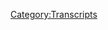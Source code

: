 {{DEFAULTSORT:
    #_TRANSCRIPT_0454:December 17, 2013
}}{{Transcript
    | title         = [[454: December 17, 2013]]
    | caption       = [https://knowledgefight.libsyn.com/454-december-17-2013 Listen to this episode on Libsyn]
    | episodeNumber = [[454: December 17, 2013|454]]
    | length        = 01:34:09
}}

{{MessageBox
    | header     = Warning: Bot Generated Content
    | text       = This transcript was automatically generated by transcription software and likely contains many mistakes and misattributions. Please check the audio for definitive quotes, attribution, and context.
    | image      = N3yvass4myg91.webp
    | imagewidth = 50px
    | id         = warning
}}

{{TranscriptBlock
    | name      = Unknown Speaker
    | timestamp = 00:00:00.000
    | text      = Know your 30 orange
}}

{{TranscriptBlock
    | name      = Unknown Speaker
    | timestamp = 00:00:09.740
    | text      = up
}}

{{TranscriptBlock
    | name      = Unknown Speaker
    | timestamp = 00:00:13.519
    | text      = and
}}

{{TranscriptBlock
    | name      = Unknown Speaker
    | timestamp = 00:00:18.859
    | text      = I am sweating
}}

{{TranscriptBlock
    | name      = Unknown Speaker
    | timestamp = 00:00:22.199
    | text      = knowledge by its time to pray
}}

{{TranscriptBlock
    | name      = Unknown Speaker
    | timestamp = 00:00:24.620
    | text      = and have great respect for knowledge by
}}

{{TranscriptBlock
    | name      = Unknown Speaker
    | timestamp = 00:00:26.899
    | text      = guys saying we are the bad guys. Knowledge Fight. Dan and Jordan. Knowledge Fight.
}}

{{TranscriptBlock
    | name      = Unknown Speaker
    | timestamp = 00:00:34.820
    | text      = Need. Need. Money.
}}

{{TranscriptBlock
    | name      = Unknown Speaker
    | timestamp = 00:00:39.219
    | text      = Andy in Kansas. Andy in Kansas. Stop it. Andy in Kansas. Andy in Kansas. It's time to pray.
}}

{{TranscriptBlock
    | name      = Unknown Speaker
    | timestamp = 00:00:46.979
    | text      = Andy in Kansas. You're on the air. Thanks for holding us.
}}

{{TranscriptBlock
    | name      = Unknown Speaker
    | timestamp = 00:00:49.219
    | text      = Hello Alex. I'm a big fan. I'm a huge fan. I love your work.
}}

{{TranscriptBlock
    | name      = Unknown Speaker
    | timestamp = 00:00:52.820
    | text      = Knowledge Fight. Knowledge Fight dot com. I love you.
}}

{{TranscriptBlock
    | name      = Unknown Speaker
    | timestamp = 00:00:59.140
    | text      = Hey everybody. Welcome back to Knowledge Fight. I'm Dan.
}}

{{TranscriptBlock
    | name      = Unknown Speaker
    | timestamp = 00:01:01.219
    | text      = I'm Jordan. We're a couple dudes. I'd like to sit around,
}}

{{TranscriptBlock
    | name      = Unknown Speaker
    | timestamp = 00:01:02.979
    | text      = drink novelty beverages, and talk a little bit about Alex Jones.
}}

{{TranscriptBlock
    | name      = Unknown Speaker
    | timestamp = 00:01:05.459
    | text      = Oh indeed we are Dan. Jordan. Dan. Jordan.
}}

{{TranscriptBlock
    | name      = Unknown Speaker
    | timestamp = 00:01:08.659
    | text      = Quick question for you. What's your bright spot today?
}}

{{TranscriptBlock
    | name      = Unknown Speaker
    | timestamp = 00:01:11.140
    | text      = My bright spot for today is kind of trying to make peace with a fruit.
}}

{{TranscriptBlock
    | name      = Unknown Speaker
    | timestamp = 00:01:16.019
    | text      = Okay. Are we getting back to grapefruit?
}}

{{TranscriptBlock
    | name      = Unknown Speaker
    | timestamp = 00:01:18.739
    | text      = No. It's another fruit that I've disparaged quite a bit in the recent days on this show,
}}

{{TranscriptBlock
    | name      = Unknown Speaker
    | timestamp = 00:01:23.540
    | text      = particularly as it relates to the year of the seltzer.
}}

{{TranscriptBlock
    | name      = Unknown Speaker
    | timestamp = 00:01:25.859
    | text      = I've said some really negative things about coconut.
}}

{{TranscriptBlock
    | name      = Unknown Speaker
    | timestamp = 00:01:28.019
    | text      = Yes you have. That's true.
}}

{{TranscriptBlock
    | name      = Unknown Speaker
    | timestamp = 00:01:29.299
    | text      = And I've always tried to stay diplomatic on this topic, that I don't hate the coconut.
}}

{{TranscriptBlock
    | name      = Unknown Speaker
    | timestamp = 00:01:34.500
    | text      = I hate it as a seltzer. It's just a disgusting flavor for liquids.
}}

{{TranscriptBlock
    | name      = Unknown Speaker
    | timestamp = 00:01:38.260
    | text      = Right. So I want to take this opportunity
}}

{{TranscriptBlock
    | name      = Unknown Speaker
    | timestamp = 00:01:40.260
    | text      = to say something positive about coconuts that I have recently encountered in my life.
}}

{{TranscriptBlock
    | name      = Unknown Speaker
    | timestamp = 00:01:44.260
    | text      = I have been exploring various, like I told you I've been having oat milk.
}}

{{TranscriptBlock
    | name      = Unknown Speaker
    | timestamp = 00:01:49.060
    | text      = Uh huh. Yes.
}}

{{TranscriptBlock
    | name      = Unknown Speaker
    | timestamp = 00:01:49.939
    | text      = I've recently discovered that there's also other kinds of yogurt.
}}

{{TranscriptBlock
    | name      = Unknown Speaker
    | timestamp = 00:01:52.739
    | text      = Didn't know that necessarily. What does that mean?
}}

{{TranscriptBlock
    | name      = Unknown Speaker
    | timestamp = 00:01:54.739
    | text      = There are non-milk yogurts. That sounds crazy.
}}

{{TranscriptBlock
    | name      = Unknown Speaker
    | timestamp = 00:01:57.219
    | text      = So there's a coconut milk yogurt. Okay.
}}

{{TranscriptBlock
    | name      = Unknown Speaker
    | timestamp = 00:01:59.060
    | text      = Fantastic. All right.
}}

{{TranscriptBlock
    | name      = Unknown Speaker
    | timestamp = 00:01:59.939
    | text      = I enjoy it. Coconut milk yogurt.
}}

{{TranscriptBlock
    | name      = Unknown Speaker
    | timestamp = 00:02:01.859
    | text      = Does the trick. I just don't, wait isn't yogurt-
}}

{{TranscriptBlock
    | name      = Unknown Speaker
    | timestamp = 00:02:04.019
    | text      = It's just basically yogurt, but then it's got a little bit of a coconut thing to it.
}}

{{TranscriptBlock
    | name      = Unknown Speaker
    | timestamp = 00:02:06.980
    | text      = But isn't yogurt curdled milk though? Isn't the definition of yogurt?
}}

{{TranscriptBlock
    | name      = Unknown Speaker
    | timestamp = 00:02:10.340
    | text      = Am I a scientist? That's fair.
}}

{{TranscriptBlock
    | name      = Unknown Speaker
    | timestamp = 00:02:11.860
    | text      = Am I a milk scientist? You're not.
}}

{{TranscriptBlock
    | name      = Unknown Speaker
    | timestamp = 00:02:13.219
    | text      = You're not. Look at me, Jordan. Am I a milk scientist?
}}

{{TranscriptBlock
    | name      = Unknown Speaker
    | timestamp = 00:02:15.539
    | text      = I don't know. You answered me that one question.
}}

{{TranscriptBlock
    | name      = Unknown Speaker
    | timestamp = 00:02:17.060
    | text      = You're the one who knows more about milks than me.
}}

{{TranscriptBlock
    | name      = Unknown Speaker
    | timestamp = 00:02:19.219
    | text      = I paid a dollar at the store and I got one. I ate it and it tasted okay.
}}

{{TranscriptBlock
    | name      = Unknown Speaker
    | timestamp = 00:02:22.819
    | text      = Yeah, but you're a researcher. You look into things, Dan.
}}

{{TranscriptBlock
    | name      = Unknown Speaker
    | timestamp = 00:02:25.939
    | text      = Not about yogurt. Why not?
}}

{{TranscriptBlock
    | name      = Unknown Speaker
    | timestamp = 00:02:26.979
    | text      = That's a good question. Actually, we've now reached the point where I'm like,
}}

{{TranscriptBlock
    | name      = Unknown Speaker
    | timestamp = 00:02:29.379
    | text      = yeah, I kind of agree with you. There's some expectation that I would look into it.
}}

{{TranscriptBlock
    | name      = Unknown Speaker
    | timestamp = 00:02:34.180
    | text      = I just haven't. I've just been trying. And honestly, I want to be totally clear about this.
}}

{{TranscriptBlock
    | name      = Unknown Speaker
    | timestamp = 00:02:38.099
    | text      = I don't know if it's healthier. I don't know if it's healthier than like a Greek yogurt or-
}}

{{TranscriptBlock
    | name      = Unknown Speaker
    | timestamp = 00:02:42.979
    | text      = Sure.... just a Danan.
}}

{{TranscriptBlock
    | name      = Unknown Speaker
    | timestamp = 00:02:44.419
    | text      = Sure. But it's pretty good. I enjoy it.
}}

{{TranscriptBlock
    | name      = Unknown Speaker
    | timestamp = 00:02:46.020
    | text      = I'm just trying to diversify the offerings that I have, the food offerings in my life.
}}

{{TranscriptBlock
    | name      = Unknown Speaker
    | timestamp = 00:02:53.060
    | text      = Looking forward to 2022 whenever we hear the drop yogurt.
}}

{{TranscriptBlock
    | name      = Unknown Speaker
    | timestamp = 00:02:57.860
    | text      = All right. This is the year of yogurt again.
}}

{{TranscriptBlock
    | name      = Unknown Speaker
    | timestamp = 00:03:00.099
    | text      = There won't be a year of the yogurt.
}}

{{TranscriptBlock
    | name      = Unknown Speaker
    | timestamp = 00:03:01.219
    | text      = Still going.
}}

{{TranscriptBlock
    | name      = Unknown Speaker
    | timestamp = 00:03:01.939
    | text      = No. It turns out there'll be another year of the seltzer in a couple of years.
}}

{{TranscriptBlock
    | name      = Unknown Speaker
    | timestamp = 00:03:05.780
    | text      = Sure. Sure.
}}

{{TranscriptBlock
    | name      = Unknown Speaker
    | timestamp = 00:03:06.500
    | text      = Because I just like seltzer. It's delicious.
}}

{{TranscriptBlock
    | name      = Unknown Speaker
    | timestamp = 00:03:07.939
    | text      = You like seltzer.
}}

{{TranscriptBlock
    | name      = Unknown Speaker
    | timestamp = 00:03:08.659
    | text      = I have no updates on that front, but I would like to know what your bright spot is.
}}

{{TranscriptBlock
    | name      = Unknown Speaker
    | timestamp = 00:03:12.020
    | text      = My bright spot is the comedian David O'Daugherty, Dan.
}}

{{TranscriptBlock
    | name      = Unknown Speaker
    | timestamp = 00:03:18.099
    | text      = You might have overpronounced that name.
}}

{{TranscriptBlock
    | name      = Unknown Speaker
    | timestamp = 00:03:19.699
    | text      = David O'Daugherty, Dan.
}}

{{TranscriptBlock
    | name      = Unknown Speaker
    | timestamp = 00:03:20.900
    | text      = Okay.
}}

{{TranscriptBlock
    | name      = Unknown Speaker
    | timestamp = 00:03:21.939
    | text      = You pronounced it right.
}}

{{TranscriptBlock
    | name      = Unknown Speaker
    | timestamp = 00:03:23.060
    | text      = Okay.
}}

{{TranscriptBlock
    | name      = Unknown Speaker
    | timestamp = 00:03:23.939
    | text      = No, I haven't particularly enjoyed a lot of standup that's been released recently.
}}

{{TranscriptBlock
    | name      = Unknown Speaker
    | timestamp = 00:03:29.780
    | text      = Sure.
}}

{{TranscriptBlock
    | name      = Unknown Speaker
    | timestamp = 00:03:30.099
    | text      = So I went back and watched some old David O'Daugherty specials, and he's fantastic.
}}

{{TranscriptBlock
    | name      = Unknown Speaker
    | timestamp = 00:03:35.300
    | text      = Musical comedian, tiny little keyboard, little Casio keyboard, terrible singing voice.
}}

{{TranscriptBlock
    | name      = Unknown Speaker
    | timestamp = 00:03:40.900
    | text      = Oh, boy.
}}

{{TranscriptBlock
    | name      = Unknown Speaker
    | timestamp = 00:03:41.300
    | text      = Incredible songwriter.
}}

{{TranscriptBlock
    | name      = Unknown Speaker
    | timestamp = 00:03:42.340
    | text      = I might have to look into this because the way you describe it sounds pretty rough.
}}

{{TranscriptBlock
    | name      = Unknown Speaker
    | timestamp = 00:03:45.620
    | text      = No, he's amazing.
}}

{{TranscriptBlock
    | name      = Unknown Speaker
    | timestamp = 00:03:46.500
    | text      = Okay.
}}

{{TranscriptBlock
    | name      = Unknown Speaker
    | timestamp = 00:03:46.740
    | text      = He's very, very good.
}}

{{TranscriptBlock
    | name      = Unknown Speaker
    | timestamp = 00:03:47.860
    | text      = Like in a genuinely funny kind of dark, miserable kind of way.
}}

{{TranscriptBlock
    | name      = Unknown Speaker
    | timestamp = 00:03:52.340
    | text      = I'm not aware of him, although you did drag me to see another European comedian at the
}}

{{TranscriptBlock
    | name      = Unknown Speaker
    | timestamp = 00:03:57.060
    | text      = Yes, yes.
}}

{{TranscriptBlock
    | name      = Unknown Speaker
    | timestamp = 00:03:57.620
    | text      = That's an A on the theater.
}}

{{TranscriptBlock
    | name      = Unknown Speaker
    | timestamp = 00:03:58.659
    | text      = Yeah, yeah, yeah, yeah.
}}

{{TranscriptBlock
    | name      = Unknown Speaker
    | timestamp = 00:04:00.259
    | text      = Dylan Mooren.
}}

{{TranscriptBlock
    | name      = Unknown Speaker
    | timestamp = 00:04:01.060
    | text      = Yeah, yeah, yeah.
}}

{{TranscriptBlock
    | name      = Unknown Speaker
    | timestamp = 00:04:01.620
    | text      = No offense to that guy, but I did not have a great time.
}}

{{TranscriptBlock
    | name      = Unknown Speaker
    | timestamp = 00:04:05.300
    | text      = You know what I found? A lot of people don't make it to five specials,
}}

{{TranscriptBlock
    | name      = Unknown Speaker
    | timestamp = 00:04:08.819
    | text      = and those who do probably shouldn't.
}}

{{TranscriptBlock
    | name      = Unknown Speaker
    | timestamp = 00:04:10.819
    | text      = Let's be real about that.
}}

{{TranscriptBlock
    | name      = Unknown Speaker
    | timestamp = 00:04:11.860
    | text      = I just remember getting pissed off because the bar had closed, maybe.
}}

{{TranscriptBlock
    | name      = Unknown Speaker
    | timestamp = 00:04:16.980
    | text      = Oh, that's right.
}}

{{TranscriptBlock
    | name      = Unknown Speaker
    | timestamp = 00:04:18.339
    | text      = That's right.
}}

{{TranscriptBlock
    | name      = Unknown Speaker
    | timestamp = 00:04:18.819
    | text      = With like half an hour left in the show, I had walked out to get another drink because
}}

{{TranscriptBlock
    | name      = Unknown Speaker
    | timestamp = 00:04:23.139
    | text      = I wasn't enjoying myself.
}}

{{TranscriptBlock
    | name      = Unknown Speaker
    | timestamp = 00:04:24.339
    | text      = The last half hour was you just seething.
}}

{{TranscriptBlock
    | name      = Unknown Speaker
    | timestamp = 00:04:27.300
    | text      = Me turning over and looking after a kind of half-hearted lad.
}}

{{TranscriptBlock
    | name      = Unknown Speaker
    | timestamp = 00:04:30.740
    | text      = I demand more Merlot.
}}

{{TranscriptBlock
    | name      = Unknown Speaker
    | timestamp = 00:04:32.819
    | text      = Anything.
}}

{{TranscriptBlock
    | name      = Unknown Speaker
    | timestamp = 00:04:33.459
    | text      = Is there anything here for you?
}}

{{TranscriptBlock
    | name      = Unknown Speaker
    | timestamp = 00:04:35.139
    | text      = No, not even Merlot?
}}

{{TranscriptBlock
    | name      = Unknown Speaker
    | timestamp = 00:04:36.500
    | text      = Fine.
}}

{{TranscriptBlock
    | name      = Unknown Speaker
    | timestamp = 00:04:36.899
    | text      = I didn't hold it against you, although it was one of the lower points of our
}}

{{TranscriptBlock
    | name      = Unknown Speaker
    | timestamp = 00:04:40.660
    | text      = friendship because I remember.
}}

{{TranscriptBlock
    | name      = Unknown Speaker
    | timestamp = 00:04:43.939
    | text      = That's true.
}}

{{TranscriptBlock
    | name      = Unknown Speaker
    | timestamp = 00:04:44.579
    | text      = I remember that we went to that because your now partner didn't want to go.
}}

{{TranscriptBlock
    | name      = Unknown Speaker
    | timestamp = 00:04:49.459
    | text      = No, no, no.
}}

{{TranscriptBlock
    | name      = Unknown Speaker
    | timestamp = 00:04:50.019
    | text      = That was a different.
}}

{{TranscriptBlock
    | name      = Unknown Speaker
    | timestamp = 00:04:50.899
    | text      = It was a different setup of it.
}}

{{TranscriptBlock
    | name      = Unknown Speaker
    | timestamp = 00:04:52.500
    | text      = No, a different person.
}}

{{TranscriptBlock
    | name      = Unknown Speaker
    | timestamp = 00:04:53.139
    | text      = That's right.
}}

{{TranscriptBlock
    | name      = Unknown Speaker
    | timestamp = 00:04:54.019
    | text      = There was a previous relationship.
}}

{{TranscriptBlock
    | name      = Unknown Speaker
    | timestamp = 00:04:56.660
    | text      = That's right.
}}

{{TranscriptBlock
    | name      = Unknown Speaker
    | timestamp = 00:04:57.540
    | text      = My timeline's a little screwy, but...
}}

{{TranscriptBlock
    | name      = Unknown Speaker
    | timestamp = 00:05:00.100
    | text      = Not to worry.
}}

{{TranscriptBlock
    | name      = Unknown Speaker
    | timestamp = 00:05:00.980
    | text      = So, Jordan, today we've got actually what is going to be what I would describe as a
}}

{{TranscriptBlock
    | name      = Unknown Speaker
    | timestamp = 00:05:05.060
    | text      = very special episode of our podcast, and I don't understand exactly...
}}

{{TranscriptBlock
    | name      = Unknown Speaker
    | timestamp = 00:05:08.339
    | text      = We're going to learn about drugs?
}}

{{TranscriptBlock
    | name      = Unknown Speaker
    | timestamp = 00:05:09.540
    | text      = I'll tell you something about drugs.
}}

{{TranscriptBlock
    | name      = Unknown Speaker
    | timestamp = 00:05:10.660
    | text      = Okay.
}}

{{TranscriptBlock
    | name      = Unknown Speaker
    | timestamp = 00:05:11.060
    | text      = Stay away from them.
}}

{{TranscriptBlock
    | name      = Unknown Speaker
    | timestamp = 00:05:12.339
    | text      = Okay.
}}

{{TranscriptBlock
    | name      = Unknown Speaker
    | timestamp = 00:05:12.660
    | text      = Just say no.
}}

{{TranscriptBlock
    | name      = Unknown Speaker
    | timestamp = 00:05:13.379
    | text      = Okay.
}}

{{TranscriptBlock
    | name      = Unknown Speaker
    | timestamp = 00:05:13.939
    | text      = It's the best policy.
}}

{{TranscriptBlock
    | name      = Unknown Speaker
    | timestamp = 00:05:15.060
    | text      = Thanks, Nancy.
}}

{{TranscriptBlock
    | name      = Unknown Speaker
    | timestamp = 00:05:16.180
    | text      = Learn that from a DARE program.
}}

{{TranscriptBlock
    | name      = Unknown Speaker
    | timestamp = 00:05:18.019
    | text      = Did you have a DARE program?
}}

{{TranscriptBlock
    | name      = Unknown Speaker
    | timestamp = 00:05:19.300
    | text      = Oh, totally.
}}

{{TranscriptBlock
    | name      = Unknown Speaker
    | timestamp = 00:05:20.019
    | text      = Did you have a DARE bear?
}}

{{TranscriptBlock
    | name      = Unknown Speaker
    | timestamp = 00:05:21.699
    | text      = No.
}}

{{TranscriptBlock
    | name      = Unknown Speaker
    | timestamp = 00:05:22.180
    | text      = What?
}}

{{TranscriptBlock
    | name      = Unknown Speaker
    | timestamp = 00:05:22.660
    | text      = Okay.
}}

{{TranscriptBlock
    | name      = Unknown Speaker
    | timestamp = 00:05:22.980
    | text      = A DARE bear?
}}

{{TranscriptBlock
    | name      = Unknown Speaker
    | timestamp = 00:05:23.860
    | text      = I don't know if this was just something that my school had, but we had a DARE bear that
}}

{{TranscriptBlock
    | name      = Unknown Speaker
    | timestamp = 00:05:28.180
    | text      = went along with the DARE curriculum.
}}

{{TranscriptBlock
    | name      = Unknown Speaker
    | timestamp = 00:05:29.779
    | text      = Was it like a Care Bear with just like with DARE on the stomach and shout DARE love?
}}

{{TranscriptBlock
    | name      = Unknown Speaker
    | timestamp = 00:05:35.060
    | text      = Yeah, and he did really well in the drug education section of the curriculum or
}}

{{TranscriptBlock
    | name      = Unknown Speaker
    | timestamp = 00:05:39.300
    | text      = whatever.
}}

{{TranscriptBlock
    | name      = Unknown Speaker
    | timestamp = 00:05:39.620
    | text      = They'd let you take it home for the evening and then you had to bring it back.
}}

{{TranscriptBlock
    | name      = Unknown Speaker
    | timestamp = 00:05:44.100
    | text      = That stopped a lot of...
}}

{{TranscriptBlock
    | name      = Unknown Speaker
    | timestamp = 00:05:44.980
    | text      = I thought that was universal.
}}

{{TranscriptBlock
    | name      = Unknown Speaker
    | timestamp = 00:05:46.339
    | text      = No.
}}

{{TranscriptBlock
    | name      = Unknown Speaker
    | timestamp = 00:05:47.139
    | text      = Never heard of a DARE bear in my life.
}}

{{TranscriptBlock
    | name      = Unknown Speaker
    | timestamp = 00:05:48.980
    | text      = I guess we'll probably hear from some listeners whether or not they had DARE bears.
}}

{{TranscriptBlock
    | name      = Unknown Speaker
    | timestamp = 00:05:52.180
    | text      = Nope.
}}

{{TranscriptBlock
    | name      = Unknown Speaker
    | timestamp = 00:05:52.500
    | text      = We just had an incompetent city cop and his massive dog.
}}

{{TranscriptBlock
    | name      = Unknown Speaker
    | timestamp = 00:05:56.899
    | text      = I think we might have had a similar...
}}

{{TranscriptBlock
    | name      = Unknown Speaker
    | timestamp = 00:05:58.579
    | text      = Some overlap on that front.
}}

{{TranscriptBlock
    | name      = Unknown Speaker
    | timestamp = 00:05:59.939
    | text      = I think it was around the time that Care Bears was a cartoon.
}}

{{TranscriptBlock
    | name      = Unknown Speaker
    | timestamp = 00:06:02.660
    | text      = Sure.
}}

{{TranscriptBlock
    | name      = Unknown Speaker
    | timestamp = 00:06:03.060
    | text      = So that might have been part of why that ended up happening.
}}

{{TranscriptBlock
    | name      = Unknown Speaker
    | timestamp = 00:06:06.579
    | text      = Any rhyme is worth going for at least once.
}}

{{TranscriptBlock
    | name      = Unknown Speaker
    | timestamp = 00:06:08.660
    | text      = Sure.
}}

{{TranscriptBlock
    | name      = Unknown Speaker
    | timestamp = 00:06:08.899
    | text      = But that's not what's going to make this special.
}}

{{TranscriptBlock
    | name      = Unknown Speaker
    | timestamp = 00:06:10.339
    | text      = It's not an after-school special.
}}

{{TranscriptBlock
    | name      = Unknown Speaker
    | timestamp = 00:06:11.860
    | text      = And I don't actually know exactly how the structure of this is going to go.
}}

{{TranscriptBlock
    | name      = Unknown Speaker
    | timestamp = 00:06:15.060
    | text      = I haven't really planned this out incredibly well in advance, but we will see.
}}

{{TranscriptBlock
    | name      = Unknown Speaker
    | timestamp = 00:06:19.379
    | text      = What we're going to do is I'm going to give some shout-outs to some folks who have signed
}}

{{TranscriptBlock
    | name      = Unknown Speaker
    | timestamp = 00:06:22.579
    | text      = up and are supporting the show.
}}

{{TranscriptBlock
    | name      = Unknown Speaker
    | timestamp = 00:06:25.139
    | text      = Then I'm going to open up the mailbag.
}}

{{TranscriptBlock
    | name      = Unknown Speaker
    | timestamp = 00:06:27.699
    | text      = Then we're going to play a drop of the Andy in Kansas, and then we are going to enter
}}

{{TranscriptBlock
    | name      = Unknown Speaker
    | timestamp = 00:06:35.220
    | text      = a time capsule episode that we're recording for a listener's child.
}}

{{TranscriptBlock
    | name      = Unknown Speaker
    | timestamp = 00:06:39.620
    | text      = Oh, that's great.
}}

{{TranscriptBlock
    | name      = Unknown Speaker
    | timestamp = 00:06:40.339
    | text      = For them to listen to in the future.
}}

{{TranscriptBlock
    | name      = Unknown Speaker
    | timestamp = 00:06:44.980
    | text      = The child is, at this point, too young to listen to this show.
}}

{{TranscriptBlock
    | name      = Unknown Speaker
    | timestamp = 00:06:48.180
    | text      = How old?
}}

{{TranscriptBlock
    | name      = Unknown Speaker
    | timestamp = 00:06:48.579
    | text      = How old?
}}

{{TranscriptBlock
    | name      = Unknown Speaker
    | timestamp = 00:06:49.060
    | text      = I believe six.
}}

{{TranscriptBlock
    | name      = Unknown Speaker
    | timestamp = 00:06:50.420
    | text      = Six?
}}

{{TranscriptBlock
    | name      = Unknown Speaker
    | timestamp = 00:06:50.819
    | text      = Too young to listen to knowledge from.
}}

{{TranscriptBlock
    | name      = Unknown Speaker
    | timestamp = 00:06:52.259
    | text      = I don't know.
}}

{{TranscriptBlock
    | name      = Unknown Speaker
    | timestamp = 00:06:52.579
    | text      = You started him young.
}}

{{TranscriptBlock
    | name      = Unknown Speaker
    | timestamp = 00:06:53.540
    | text      = However, this gentleman, Robert, reached out to me and wanted to create a time capsule
}}

{{TranscriptBlock
    | name      = Unknown Speaker
    | timestamp = 00:06:59.300
    | text      = of the day that his daughter was born for when she's old enough to listen to the show
}}

{{TranscriptBlock
    | name      = Unknown Speaker
    | timestamp = 00:07:03.939
    | text      = so she could hear what Alex was doing on the day she was born.
}}

{{TranscriptBlock
    | name      = Unknown Speaker
    | timestamp = 00:07:08.660
    | text      = I want to go fuck, Dad.
}}

{{TranscriptBlock
    | name      = Unknown Speaker
    | timestamp = 00:07:10.180
    | text      = Why are you making me listen to this?
}}

{{TranscriptBlock
    | name      = Unknown Speaker
    | timestamp = 00:07:13.860
    | text      = I got this email, and I thought it was one of the sweeter, more uplifting things that
}}

{{TranscriptBlock
    | name      = Unknown Speaker
    | timestamp = 00:07:19.220
    | text      = I've heard in a while, although twisted and obscured through the lens of our show, which
}}

{{TranscriptBlock
    | name      = Unknown Speaker
    | timestamp = 00:07:24.579
    | text      = is never sweet or uplifting.
}}

{{TranscriptBlock
    | name      = Unknown Speaker
    | timestamp = 00:07:26.180
    | text      = Yeah, that's very strange.
}}

{{TranscriptBlock
    | name      = Unknown Speaker
    | timestamp = 00:07:27.300
    | text      = And so I definitely got this request, and I said, yes, absolutely.
}}

{{TranscriptBlock
    | name      = Unknown Speaker
    | timestamp = 00:07:30.819
    | text      = This is something that we would love to do to insinuate ourselves in some sort of a weird
}}

{{TranscriptBlock
    | name      = Unknown Speaker
    | timestamp = 00:07:34.420
    | text      = memory for your family in the future.
}}

{{TranscriptBlock
    | name      = Unknown Speaker
    | timestamp = 00:07:36.819
    | text      = Yeah, yeah, yeah.
}}

{{TranscriptBlock
    | name      = Unknown Speaker
    | timestamp = 00:07:37.540
    | text      = Very weird.
}}

{{TranscriptBlock
    | name      = Unknown Speaker
    | timestamp = 00:07:38.180
    | text      = I want to get that letter.
}}

{{TranscriptBlock
    | name      = Unknown Speaker
    | timestamp = 00:07:39.139
    | text      = Sure.
}}

{{TranscriptBlock
    | name      = Unknown Speaker
    | timestamp = 00:07:39.860
    | text      = I want to get that post-apocalyptic letter.
}}

{{TranscriptBlock
    | name      = Unknown Speaker
    | timestamp = 00:07:42.740
    | text      = Should we all be around at that point?
}}

{{TranscriptBlock
    | name      = Unknown Speaker
    | timestamp = 00:07:44.339
    | text      = You're right.
}}

{{TranscriptBlock
    | name      = Unknown Speaker
    | timestamp = 00:07:44.740
    | text      = You might want to download this and put this on a thumb drive now, in case the internet
}}

{{TranscriptBlock
    | name      = Unknown Speaker
    | timestamp = 00:07:48.819
    | text      = goes out by the time.
}}

{{TranscriptBlock
    | name      = Unknown Speaker
    | timestamp = 00:07:52.420
    | text      = Make it a vinyl.
}}

{{TranscriptBlock
    | name      = Unknown Speaker
    | timestamp = 00:07:53.860
    | text      = You want a physical copy of this.
}}

{{TranscriptBlock
    | name      = Unknown Speaker
    | timestamp = 00:07:55.779
    | text      = The cloud is going down.
}}

{{TranscriptBlock
    | name      = Unknown Speaker
    | timestamp = 00:07:57.379
    | text      = The cloud is going down.
}}

{{TranscriptBlock
    | name      = Unknown Speaker
    | timestamp = 00:07:58.819
    | text      = You may want to pay somebody to transcribe this into rock, and just chisel it into a
}}

{{TranscriptBlock
    | name      = Unknown Speaker
    | timestamp = 00:08:03.860
    | text      = stone to make sure it survives.
}}

{{TranscriptBlock
    | name      = Unknown Speaker
    | timestamp = 00:08:04.980
    | text      = We do have a cute NAO form, knowledge might specialist.
}}

{{TranscriptBlock
    | name      = Unknown Speaker
    | timestamp = 00:08:07.860
    | text      = It's kind of strange, yeah.
}}

{{TranscriptBlock
    | name      = Unknown Speaker
    | timestamp = 00:08:08.740
    | text      = So I mean, honestly, I think this might be a dual time capsule, in the sense that we're
}}

{{TranscriptBlock
    | name      = Unknown Speaker
    | timestamp = 00:08:12.500
    | text      = recording this in July 2020, and also it will be a time capsule of December 17th, 2013,
}}

{{TranscriptBlock
    | name      = Unknown Speaker
    | timestamp = 00:08:19.939
    | text      = the day of Robert's child's birth.
}}

{{TranscriptBlock
    | name      = Unknown Speaker
    | timestamp = 00:08:21.860
    | text      = Love it.
}}

{{TranscriptBlock
    | name      = Unknown Speaker
    | timestamp = 00:08:22.500
    | text      = Love it.
}}

{{TranscriptBlock
    | name      = Unknown Speaker
    | timestamp = 00:08:22.899
    | text      = So we're going to do that, but I wanted to try, and I don't know why, because we're already
}}

{{TranscriptBlock
    | name      = Unknown Speaker
    | timestamp = 00:08:27.779
    | text      = talking about this, and this is an episode, but the way I conceived a bit in my mind is
}}

{{TranscriptBlock
    | name      = Unknown Speaker
    | timestamp = 00:08:32.820
    | text      = that we would play that drop, and then we would enter it as if that's the beginning
}}

{{TranscriptBlock
    | name      = Unknown Speaker
    | timestamp = 00:08:37.299
    | text      = of the episode.
}}

{{TranscriptBlock
    | name      = Unknown Speaker
    | timestamp = 00:08:37.860
    | text      = OK.
}}

{{TranscriptBlock
    | name      = Unknown Speaker
    | timestamp = 00:08:38.419
    | text      = But only because I was like, I don't know if this was a time capsule episode.
}}

{{TranscriptBlock
    | name      = Unknown Speaker
    | timestamp = 00:08:42.340
    | text      = Do they need to hear the donors?
}}

{{TranscriptBlock
    | name      = Unknown Speaker
    | timestamp = 00:08:46.179
    | text      = Is that somehow...
}}

{{TranscriptBlock
    | name      = Unknown Speaker
    | timestamp = 00:08:49.139
    | text      = I just don't know.
}}

{{TranscriptBlock
    | name      = Unknown Speaker
    | timestamp = 00:08:50.340
    | text      = I don't know how this works.
}}

{{TranscriptBlock
    | name      = Unknown Speaker
    | timestamp = 00:08:52.259
    | text      = So anyway, if you...
}}

{{TranscriptBlock
    | name      = Unknown Speaker
    | timestamp = 00:08:53.860
    | text      = OK.
}}

{{TranscriptBlock
    | name      = Unknown Speaker
    | timestamp = 00:08:54.340
    | text      = All right, all right.
}}

{{TranscriptBlock
    | name      = Unknown Speaker
    | timestamp = 00:08:55.220
    | text      = So let's get down to business.
}}

{{TranscriptBlock
    | name      = Unknown Speaker
    | timestamp = 00:08:56.980
    | text      = I love this.
}}

{{TranscriptBlock
    | name      = Unknown Speaker
    | timestamp = 00:08:57.460
    | text      = So first, Justin A, thank you so much.
}}

{{TranscriptBlock
    | name      = Unknown Speaker
    | timestamp = 00:08:59.139
    | text      = You are now policy wonk.
}}

{{TranscriptBlock
    | name      = Unknown Speaker
    | timestamp = 00:09:00.179
    | text      = I'm a policy wonk.
}}

{{TranscriptBlock
    | name      = Unknown Speaker
    | timestamp = 00:09:01.299
    | text      = Thanks Justin.
}}

{{TranscriptBlock
    | name      = Unknown Speaker
    | timestamp = 00:09:01.860
    | text      = Next to Joe W, thank you so much.
}}

{{TranscriptBlock
    | name      = Unknown Speaker
    | timestamp = 00:09:03.940
    | text      = You are now policy wonk.
}}

{{TranscriptBlock
    | name      = Unknown Speaker
    | timestamp = 00:09:05.139
    | text      = I'm a policy wonk.
}}

{{TranscriptBlock
    | name      = Unknown Speaker
    | timestamp = 00:09:06.019
    | text      = Thank you Joe.
}}

{{TranscriptBlock
    | name      = Unknown Speaker
    | timestamp = 00:09:06.500
    | text      = Thank you Joe.
}}

{{TranscriptBlock
    | name      = Unknown Speaker
    | timestamp = 00:09:07.460
    | text      = Next Spiggy.
}}

{{TranscriptBlock
    | name      = Unknown Speaker
    | timestamp = 00:09:08.259
    | text      = Thank you so much.
}}

{{TranscriptBlock
    | name      = Unknown Speaker
    | timestamp = 00:09:08.899
    | text      = You are now policy wonk.
}}

{{TranscriptBlock
    | name      = Unknown Speaker
    | timestamp = 00:09:10.100
    | text      = I'm a policy wonk.
}}

{{TranscriptBlock
    | name      = Unknown Speaker
    | timestamp = 00:09:11.059
    | text      = Thank you Spiggy.
}}

{{TranscriptBlock
    | name      = Unknown Speaker
    | timestamp = 00:09:11.539
    | text      = Thank you Spiggy.
}}

{{TranscriptBlock
    | name      = Unknown Speaker
    | timestamp = 00:09:12.500
    | text      = Next Kage, spelled with a K. K-A-G-E, last initial h.
}}

{{TranscriptBlock
    | name      = Unknown Speaker
    | timestamp = 00:09:18.659
    | text      = Thank you so much.
}}

{{TranscriptBlock
    | name      = Unknown Speaker
    | timestamp = 00:09:19.220
    | text      = You are now a policy wonk.
}}

{{TranscriptBlock
    | name      = Unknown Speaker
    | timestamp = 00:09:20.100
    | text      = I'm a policy wonk.
}}

{{TranscriptBlock
    | name      = Unknown Speaker
    | timestamp = 00:09:21.220
    | text      = Thank you Kage.
}}

{{TranscriptBlock
    | name      = Unknown Speaker
    | timestamp = 00:09:22.259
    | text      = thank you cage next Emily em but thank you so much you are now policy wonk I'm
}}

{{TranscriptBlock
    | name      = Unknown Speaker
    | timestamp = 00:09:26.360
    | text      = a policy wonk Thank You Emily next Joseph are thank you so much you
}}

{{TranscriptBlock
    | name      = Unknown Speaker
    | timestamp = 00:09:30.340
    | text      = are now policy wonk I'm a policy wonk a huge Joseph and Andrew s thank you so
}}

{{TranscriptBlock
    | name      = Unknown Speaker
    | timestamp = 00:09:35.679
    | text      = much now policy wonk I'm a policy wonk Thanks Andrew and finally I'd like to
}}

{{TranscriptBlock
    | name      = Unknown Speaker
    | timestamp = 00:09:39.519
    | text      = say thank you to a couple people donated on an elevated level we appreciate that
}}

{{TranscriptBlock
    | name      = Unknown Speaker
    | timestamp = 00:09:42.299
    | text      = very much so Kyle D thank you so much you asshole
}}

{{TranscriptBlock
    | name      = Unknown Speaker
    | timestamp = 00:09:44.940
    | text      = technocrat and beard Beardsley thank you so
}}

{{TranscriptBlock
    | name      = Unknown Speaker
    | timestamp = 00:09:47.799
    | text      = much you are now a technocrat I'm a policy wonk crikey mate that's fantastic
}}

{{TranscriptBlock
    | name      = Unknown Speaker
    | timestamp = 00:09:52.000
    | text      = have yourself a brew. How's your 401k doing, bro? Alright, we gotta go full tilt boogie on this,
}}

{{TranscriptBlock
    | name      = Unknown Speaker
    | timestamp = 00:09:56.639
    | text      = Watson, alright? Let's just get down to business. We ain't making that money off that heroin.
}}

{{TranscriptBlock
    | name      = Unknown Speaker
    | timestamp = 00:10:00.879
    | text      = Why are you pimps so good? My neck is freakishly large. I declare info war on you. And because,
}}

{{TranscriptBlock
    | name      = Unknown Speaker
    | timestamp = 00:10:09.039
    | text      = in the future, you may listen to this preemptively, though you're too young to understand what it
}}

{{TranscriptBlock
    | name      = Unknown Speaker
    | timestamp = 00:10:13.919
    | text      = means right now. Sure. Robert, his child, V, you are officially a raptor princess. I'm a policy
}}

{{TranscriptBlock
    | name      = Unknown Speaker
    | timestamp = 00:10:20.240
    | text      = wonk. Four stars. Go home to your mother and tell her you're brilliant. I'll barbecue your ass.
}}

{{TranscriptBlock
    | name      = Unknown Speaker
    | timestamp = 00:10:25.120
    | text      = It's over for humanity. You're a beautiful soul. They're coming for your balls. Well,
}}

{{TranscriptBlock
    | name      = Unknown Speaker
    | timestamp = 00:10:29.759
    | text      = I piss all over your god. Very few people crap in the pool unless they're babies.
}}

{{TranscriptBlock
    | name      = Unknown Speaker
    | timestamp = 00:10:34.960
    | text      = I piss all over the state. Make it a practice of calling people pieces of garbage. When they are.
}}

{{TranscriptBlock
    | name      = Unknown Speaker
    | timestamp = 00:10:40.080
    | text      = Comic! As you see fit. Thank you all. Alright, so Jordan, let's get to the mailbag. Alright,
}}

{{TranscriptBlock
    | name      = Unknown Speaker
    | timestamp = 00:10:45.759
    | text      = zip. Alright, hold on. Zip. Are you telling me you're going to let her miss that it was Beard
}}

{{TranscriptBlock
    | name      = Unknown Speaker
    | timestamp = 00:10:50.320
    | text      = Beardsley's shoutout on this episode? She's going to just start at the next part? Come on. She's
}}

{{TranscriptBlock
    | name      = Unknown Speaker
    | timestamp = 00:10:55.840
    | text      = got to know Beard Beardsley was here. But see, I'm too confused. Like, I assume that everyone,
}}

{{TranscriptBlock
    | name      = Unknown Speaker
    | timestamp = 00:11:00.000
    | text      = like, down the road, 10 years from now or whatever, they'll be listening to this part
}}

{{TranscriptBlock
    | name      = Unknown Speaker
    | timestamp = 00:11:04.159
    | text      = where we're doing this rambling introduction. Naturally. Naturally. Which is why I threw in
}}

{{TranscriptBlock
    | name      = Unknown Speaker
    | timestamp = 00:11:07.440
    | text      = the raptor princess shoutout just in case. Of course. But I want to give options in case you
}}

{{TranscriptBlock
    | name      = Unknown Speaker
    | timestamp = 00:11:11.679
    | text      = want to cut it off. That's why. Okay. This is an instance of I don't know what I'm doing. I know.
}}

{{TranscriptBlock
    | name      = Unknown Speaker
    | timestamp = 00:11:16.639
    | text      = I love it. I'm having fun. I'm not criticizing you in a negative way. This is fantastic. I'm
}}

{{TranscriptBlock
    | name      = Unknown Speaker
    | timestamp = 00:11:20.960
    | text      = not having a terrible time either, although I am flummoxed. Um, so zip. Uh huh. Here's the mailbag.
}}

{{TranscriptBlock
    | name      = Unknown Speaker
    | timestamp = 00:11:27.519
    | text      = Here we go. I'd like to say thank you to Bob Hartzell of the Algratin Press. Sent a nice
}}

{{TranscriptBlock
    | name      = Unknown Speaker
    | timestamp = 00:11:34.320
    | text      = little package. Hard to call it little because there were a ton of prints in there. Yeah. Of
}}

{{TranscriptBlock
    | name      = Unknown Speaker
    | timestamp = 00:11:40.159
    | text      = cool posters for shows. A lot of venues. Very cool. Yeah. A lot of venues around central
}}

{{TranscriptBlock
    | name      = Unknown Speaker
    | timestamp = 00:11:45.360
    | text      = Missouri too. So there's a lot of stuff from like mojos and the blue note, which are places
}}

{{TranscriptBlock
    | name      = Unknown Speaker
    | timestamp = 00:11:49.919
    | text      = that I frequented. And that as well as like some cool fireside bowl prints. Totally. Yeah.
}}

{{TranscriptBlock
    | name      = Unknown Speaker
    | timestamp = 00:11:54.480
    | text      = Just great art. And you can find his work over on Etsy at the Algratin Press. There's some places
}}

{{TranscriptBlock
    | name      = Unknown Speaker
    | timestamp = 00:12:03.039
    | text      = you can find his work. You should check it out. It all looks really great. And I think it's hard
}}

{{TranscriptBlock
    | name      = Unknown Speaker
    | timestamp = 00:12:08.879
    | text      = to say for sure because there's no year on it, but I think I was at one of the shows at one of
}}

{{TranscriptBlock
    | name      = Unknown Speaker
    | timestamp = 00:12:14.399
    | text      = these posters. Yeah. I think that the Decemberist show that there's a poster of, I was at. Although
}}

{{TranscriptBlock
    | name      = Unknown Speaker
    | timestamp = 00:12:19.919
    | text      = that's hard to say for sure because I would have had to been over a decade ago. Yeah. So, but if
}}

{{TranscriptBlock
    | name      = Unknown Speaker
    | timestamp = 00:12:24.159
    | text      = it was. Do you mean when the Decemberists were popular? Boom. I didn't. Hold on one second. It
}}

{{TranscriptBlock
    | name      = Unknown Speaker
    | timestamp = 00:12:28.080
    | text      = wasn't even my choice to go to that show. I got dragged along to it. I had no idea who the
}}

{{TranscriptBlock
    | name      = Unknown Speaker
    | timestamp = 00:12:31.679
    | text      = Decemberists were. Yeah. And it was fine. You weren't missing much. It was a fine show. I had
}}

{{TranscriptBlock
    | name      = Unknown Speaker
    | timestamp = 00:12:36.000
    | text      = a good time. But yeah, thank you, Bob. I really appreciate it. I'll get, you know, I don't know
}}

{{TranscriptBlock
    | name      = Unknown Speaker
    | timestamp = 00:12:41.759
    | text      = which of these will make it on the wall, but I know you took a shining to the Flaming Lips
}}

{{TranscriptBlock
    | name      = Unknown Speaker
    | timestamp = 00:12:48.240
    | text      = poster. You're a big Flaming Lips fan. I'm a big Flaming Lips fan. You like to battle pink robots?
}}

{{TranscriptBlock
    | name      = Unknown Speaker
    | timestamp = 00:12:52.879
    | text      = I do love battling pink robots. I appreciate Vaseline in all its many forms. Did you ever
}}

{{TranscriptBlock
    | name      = Unknown Speaker
    | timestamp = 00:13:00.559
    | text      = do that thing where you get a bunch of copies of Zaireka and then you try and play it at the
}}

{{TranscriptBlock
    | name      = Unknown Speaker
    | timestamp = 00:13:04.960
    | text      = same time? My friends did. My friends did. You don't really like the Flaming Lips then? I had
}}

{{TranscriptBlock
    | name      = Unknown Speaker
    | timestamp = 00:13:08.720
    | text      = no interest in messing around with them. We tried that. I was so, I heard about that and my
}}

{{TranscriptBlock
    | name      = Unknown Speaker
    | timestamp = 00:13:14.159
    | text      = first reaction was like, good on you, fellas. And if anybody listens, good on them. We did it. And
}}

{{TranscriptBlock
    | name      = Unknown Speaker
    | timestamp = 00:13:20.000
    | text      = I don't know if it was better or not. I was really high. Yeah. See, I told you we were going to talk
}}

{{TranscriptBlock
    | name      = Unknown Speaker
    | timestamp = 00:13:24.240
    | text      = about drugs. My, yeah, no, when I was 17, my then girlfriend was on stage with the Flaming Lips at
}}

{{TranscriptBlock
    | name      = Unknown Speaker
    | timestamp = 00:13:32.720
    | text      = Lollapalooza. She was playing the sax. They do, no, they invite people up there. She was dressed
}}

{{TranscriptBlock
    | name      = Unknown Speaker
    | timestamp = 00:13:37.120
    | text      = as an alien. She did not play the sax. She's not a good saxophone player. She was a pianist,
}}

{{TranscriptBlock
    | name      = Unknown Speaker
    | timestamp = 00:13:41.919
    | text      = actually, so. A little tiny piano, like at Irish. A little David O'Doherty. Yeah, yeah, yeah.
}}

{{TranscriptBlock
    | name      = Unknown Speaker
    | timestamp = 00:13:48.000
    | text      = All right, Jordan. Yes, sir. It's time. Okay. Andy in Kansas, you're on the air. Thanks for holding.
}}

{{TranscriptBlock
    | name      = Unknown Speaker
    | timestamp = 00:13:54.159
    | text      = Hello, Alex. I'm a first time caller. I'm a huge fan. I love your work. I love you. Hello from the
}}

{{TranscriptBlock
    | name      = Unknown Speaker
    | timestamp = 00:13:59.039
    | text      = past. Yes. Hello. We're recording this in July 2020, where things are bleak. Yes. If you, if you
}}

{{TranscriptBlock
    | name      = Unknown Speaker
    | timestamp = 00:14:10.639
    | text      = are listening, please make sure that you do not let the fire go out. We don't know how to restart
}}

{{TranscriptBlock
    | name      = Unknown Speaker
    | timestamp = 00:14:15.600
    | text      = them anymore. Kenny Loggins. Great song. Always. Yeah. We are recording this in 2020, where the
}}

{{TranscriptBlock
    | name      = Unknown Speaker
    | timestamp = 00:14:26.799
    | text      = world is a disaster, and we certainly hope that things are better when this time capsule will be
}}

{{TranscriptBlock
    | name      = Unknown Speaker
    | timestamp = 00:14:32.799
    | text      = appropriate to open, although I do have a keen awareness that there are a lot of people who are
}}

{{TranscriptBlock
    | name      = Unknown Speaker
    | timestamp = 00:14:36.639
    | text      = just listening to this on Wednesday in 2020, and they're not loving it. I just want to say
}}

{{TranscriptBlock
    | name      = Unknown Speaker
    | timestamp = 00:14:41.039
    | text      = congratulations to Martin Luther King Jr.'s granddaughter on becoming president. We do know
}}

{{TranscriptBlock
    | name      = Unknown Speaker
    | timestamp = 00:14:45.120
    | text      = that the time travelers have told us that. Yep. We have no confirmation of it yet, but you will know
}}

{{TranscriptBlock
    | name      = Unknown Speaker
    | timestamp = 00:14:50.720
    | text      = in the future. Of course. So, like I said, Robert reached out to me and requested that we record
}}

{{TranscriptBlock
    | name      = Unknown Speaker
    | timestamp = 00:14:56.399
    | text      = this episode for his daughter, Vee, who was born on December 17th, 2013. And in honor of that,
}}

{{TranscriptBlock
    | name      = Unknown Speaker
    | timestamp = 00:15:04.639
    | text      = I have gone back and collected clips and listened to an episode of Alex Jones's from December 13th,
}}

{{TranscriptBlock
    | name      = Unknown Speaker
    | timestamp = 00:15:12.080
    | text      = 2017. I'm sorry. 2013? 2013. Yes. To give a full idea of what he was up to on the day of Vee's
}}

{{TranscriptBlock
    | name      = Unknown Speaker
    | timestamp = 00:15:20.799
    | text      = birth. That'll be interesting. Yeah. And you know what? Hey, you don't get to choose. You don't
}}

{{TranscriptBlock
    | name      = Unknown Speaker
    | timestamp = 00:15:26.960
    | text      = choose your birthday. I'll tell you right now, if anybody was born on this day, they better hope
}}

{{TranscriptBlock
    | name      = Unknown Speaker
    | timestamp = 00:15:33.120
    | text      = that they live to see the end of it. Sometimes, we've experienced this in the past. Sometimes
}}

{{TranscriptBlock
    | name      = Unknown Speaker
    | timestamp = 00:15:39.919
    | text      = you choose a random day and Alex has passed, and it'll be like, well, this is a humdinger.
}}

{{TranscriptBlock
    | name      = Unknown Speaker
    | timestamp = 00:15:44.240
    | text      = I don't think that this is a bad or uninteresting episode, but I will say that there is very little
}}

{{TranscriptBlock
    | name      = Unknown Speaker
    | timestamp = 00:15:49.679
    | text      = geopolitical importance on this episode of his show. That's not a surprise. Yeah. It's not a day
}}

{{TranscriptBlock
    | name      = Unknown Speaker
    | timestamp = 00:15:55.919
    | text      = where Alex is really batting on all cylinders, if you allowed me to mix metaphors. So here,
}}

{{TranscriptBlock
    | name      = Unknown Speaker
    | timestamp = 00:16:03.039
    | text      = though, is an out of context drop from today's show. When the TSA is playing ping pong with
}}

{{TranscriptBlock
    | name      = Unknown Speaker
    | timestamp = 00:16:07.360
    | text      = your huevos, you're in tyranny. Sort of a Jeff Boxworthy kind of thing. If the TSA is playing
}}

{{TranscriptBlock
    | name      = Unknown Speaker
    | timestamp = 00:16:16.080
    | text      = ping pong with your testicles, you just might be in a tyranny. You just might be in a fashion.
}}

{{TranscriptBlock
    | name      = Unknown Speaker
    | timestamp = 00:16:23.440
    | text      = Or it could go the other way, where it's like, when the TSA plays ping pong with your balls,
}}

{{TranscriptBlock
    | name      = Unknown Speaker
    | timestamp = 00:16:28.639
    | text      = that's a tyranny. I couldn't decide which way it went, but it could be either. All right.
}}

{{TranscriptBlock
    | name      = Unknown Speaker
    | timestamp = 00:16:34.799
    | text      = So we start off this episode, and I got really excited just from the jump. When I heard...
}}

{{TranscriptBlock
    | name      = Unknown Speaker
    | timestamp = 00:16:40.879
    | text      = There's an interesting thing. Alex's show is very, very different in 2013 from what it is
}}

{{TranscriptBlock
    | name      = Unknown Speaker
    | timestamp = 00:16:45.759
    | text      = in the day as we were recording this in 2020. And that is, Alex has a lot more focus. He clearly has
}}

{{TranscriptBlock
    | name      = Unknown Speaker
    | timestamp = 00:16:54.720
    | text      = at least some idea of what he wants to do on his show. He does maybe a couple minute, like,
}}

{{TranscriptBlock
    | name      = Unknown Speaker
    | timestamp = 00:17:02.159
    | text      = here's what's coming up on today's show. Here are the guests. I'm actually kind of excited to
}}

{{TranscriptBlock
    | name      = Unknown Speaker
    | timestamp = 00:17:06.720
    | text      = listen to this. We've been listening to Dirt, Alex, for so long. Yeah. And especially in the
}}

{{TranscriptBlock
    | name      = Unknown Speaker
    | timestamp = 00:17:12.720
    | text      = present day, I was listening to Monday's episode from here in July 2020. And it was just depressing.
}}

{{TranscriptBlock
    | name      = Unknown Speaker
    | timestamp = 00:17:20.480
    | text      = It was just like, it's still just an extension of the, I can't even do anything. And so I'm glad to
}}

{{TranscriptBlock
    | name      = Unknown Speaker
    | timestamp = 00:17:26.640
    | text      = have this retreat to go back to talk about. But in his preamble, talking about what's coming up
}}

{{TranscriptBlock
    | name      = Unknown Speaker
    | timestamp = 00:17:33.279
    | text      = on the show, I was like, oh, God, so good. Ladies and gentlemen, coming up later in the broadcast
}}

{{TranscriptBlock
    | name      = Unknown Speaker
    | timestamp = 00:17:39.519
    | text      = is live Tuesday, the 17th of December 2013 edition, Larry Klayman, the legendary constitutional
}}

{{TranscriptBlock
    | name      = Unknown Speaker
    | timestamp = 00:17:47.920
    | text      = lawyer that's waged war on tyrants everywhere. He is going to be joining us.
}}

{{TranscriptBlock
    | name      = Unknown Speaker
    | timestamp = 00:17:53.920
    | text      = Alex is so excited to promote that Larry Klayman's coming up on the show. For some context,
}}

{{TranscriptBlock
    | name      = Unknown Speaker
    | timestamp = 00:17:59.279
    | text      = Larry Klayman is currently suing Alex. The two of them are in a blood feud about Alex
}}

{{TranscriptBlock
    | name      = Unknown Speaker
    | timestamp = 00:18:07.279
    | text      = and Roger Stone, slandering Larry Klayman and his associate Jerome Corsi, former Infowars employee.
}}

{{TranscriptBlock
    | name      = Unknown Speaker
    | timestamp = 00:18:15.279
    | text      = The two of them do not like each other anymore. Larry Klayman has become a bit, I mean, he was
}}

{{TranscriptBlock
    | name      = Unknown Speaker
    | timestamp = 00:18:21.279
    | text      = a punchline back then too, but even to Alex, he is now just kind of a, that guy's a dick. Oh, how
}}

{{TranscriptBlock
    | name      = Unknown Speaker
    | timestamp = 00:18:26.400
    | text      = things change. You know, it's always so many things we see where it's like, oh, this is the
}}

{{TranscriptBlock
    | name      = Unknown Speaker
    | timestamp = 00:18:31.200
    | text      = same shit that's been going on since the eighties. This, this is good to know that some friendships
}}

{{TranscriptBlock
    | name      = Unknown Speaker
    | timestamp = 00:18:36.720
    | text      = do crumble hilariously. I don't even know this is a friendship though. Like this is just like a
}}

{{TranscriptBlock
    | name      = Unknown Speaker
    | timestamp = 00:18:42.319
    | text      = convenience. This is just an association of convenience. And there's a lot of stuff like that
}}

{{TranscriptBlock
    | name      = Unknown Speaker
    | timestamp = 00:18:46.640
    | text      = that I see like looking at this episode in particular, especially as like a bottle episode.
}}

{{TranscriptBlock
    | name      = Unknown Speaker
    | timestamp = 00:18:50.880
    | text      = There's like, oh, Alex likes Larry back then. Oh, this guy was around, you know, there's a lot of stuff
}}

{{TranscriptBlock
    | name      = Unknown Speaker
    | timestamp = 00:18:56.400
    | text      = that's like, oh my God, that's, that, that is, things are very different. We're tourists in the
}}

{{TranscriptBlock
    | name      = Unknown Speaker
    | timestamp = 00:19:02.799
    | text      = past. Yeah. Yeah. It's, it's interesting. Um, so Alex in his, uh, like amping up what's coming up
}}

{{TranscriptBlock
    | name      = Unknown Speaker
    | timestamp = 00:19:08.799
    | text      = on today's show, he does say this and I will say this is not something he follows through with.
}}

{{TranscriptBlock
    | name      = Unknown Speaker
    | timestamp = 00:19:14.960
    | text      = And of course, as I said, open phones and I'll open the phones up again today,
}}

{{TranscriptBlock
    | name      = Unknown Speaker
    | timestamp = 00:19:18.799
    | text      = but I think it's going to be on specific topics. Uh, because I really want to get your take on some
}}

{{TranscriptBlock
    | name      = Unknown Speaker
    | timestamp = 00:19:24.960
    | text      = of these issues. We're going to be breaking down after the break. We don't really get to calls.
}}

{{TranscriptBlock
    | name      = Unknown Speaker
    | timestamp = 00:19:28.559
    | text      = And also if you have open phones, but it's only on certain topics, it's no longer open. It's not
}}

{{TranscriptBlock
    | name      = Unknown Speaker
    | timestamp = 00:19:33.440
    | text      = really open phone. You have, you have contradicted yourself. We have closed phones, right? But it is,
}}

{{TranscriptBlock
    | name      = Unknown Speaker
    | timestamp = 00:19:37.680
    | text      = it's still like, I think he says that at the beginning of every show back at this point,
}}

{{TranscriptBlock
    | name      = Unknown Speaker
    | timestamp = 00:19:41.359
    | text      = you know, like we're going to have open phones, but it's only talk about this or even just saying
}}

{{TranscriptBlock
    | name      = Unknown Speaker
    | timestamp = 00:19:46.079
    | text      = you're going to have open phones. It seems like something you would say on a talk show at this,
}}

{{TranscriptBlock
    | name      = Unknown Speaker
    | timestamp = 00:19:49.839
    | text      = you know, of this sort in 2013, you know, like, ah, we're going to talk to people. And then if
}}

{{TranscriptBlock
    | name      = Unknown Speaker
    | timestamp = 00:19:54.400
    | text      = you get to it, you get to it. If you don't, you don't. Well, I mean, the, the point being people
}}

{{TranscriptBlock
    | name      = Unknown Speaker
    | timestamp = 00:19:58.400
    | text      = are going to be like, when's my chance to call. So they're going to listen through the point to
}}

{{TranscriptBlock
    | name      = Unknown Speaker
    | timestamp = 00:20:02.319
    | text      = where they're somebody's going to say it's his turn to call. Right. Right. It's a good, uh,
}}

{{TranscriptBlock
    | name      = Unknown Speaker
    | timestamp = 00:20:06.160
    | text      = it's a good thing to do. Yeah. So Alex jumps into the stories and, uh, here's where he decides to
}}

{{TranscriptBlock
    | name      = Unknown Speaker
    | timestamp = 00:20:11.279
    | text      = begin. Now where to begin. When we come back, there is so much to cover here. So much to go
}}

{{TranscriptBlock
    | name      = Unknown Speaker
    | timestamp = 00:20:19.839
    | text      = over here. How about some things don't change. General motors says no way it will pay back 10
}}

{{TranscriptBlock
    | name      = Unknown Speaker
    | timestamp = 00:20:26.000
    | text      = billion bailout money. It used to move to China and Brazil. You don't just pay to bail it out.
}}

{{TranscriptBlock
    | name      = Unknown Speaker
    | timestamp = 00:20:31.519
    | text      = You pay to have it leave the country only in America. And if you don't like it, you're a
}}

{{TranscriptBlock
    | name      = Unknown Speaker
    | timestamp = 00:20:35.759
    | text      = conspiracy theorist and a racist. So yeah, it is, it is interesting. You know, Alex does have the,
}}

{{TranscriptBlock
    | name      = Unknown Speaker
    | timestamp = 00:20:40.559
    | text      = like there's so many stories to get to that is very similar, but in this case he does at least
}}

{{TranscriptBlock
    | name      = Unknown Speaker
    | timestamp = 00:20:45.920
    | text      = start talking about a headline. That's true. That's true. So for what it's worth in July,
}}

{{TranscriptBlock
    | name      = Unknown Speaker
    | timestamp = 00:20:49.920
    | text      = 2019, GM finally finished paying back to the United States government, all the money that
}}

{{TranscriptBlock
    | name      = Unknown Speaker
    | timestamp = 00:20:54.720
    | text      = it owed as part of the bailout. That was later than it was supposed to have paid it all back,
}}

{{TranscriptBlock
    | name      = Unknown Speaker
    | timestamp = 00:20:58.319
    | text      = but all 6.7 billion that was considered alone was repaid. The government and by extension,
}}

{{TranscriptBlock
    | name      = Unknown Speaker
    | timestamp = 00:21:03.839
    | text      = the taxpayers did still lose out here though, because part of the bailout plan was to not
}}

{{TranscriptBlock
    | name      = Unknown Speaker
    | timestamp = 00:21:08.400
    | text      = saddle the company with an impossible amount of debt. So some of the bailout was in the form of
}}

{{TranscriptBlock
    | name      = Unknown Speaker
    | timestamp = 00:21:12.559
    | text      = the US government buying stock in general motors. According to a 2014 article in CNN business,
}}

{{TranscriptBlock
    | name      = Unknown Speaker
    | timestamp = 00:21:19.359
    | text      = quote, although GM has been very profitable since 2009, its stock price never rose to the level that
}}

{{TranscriptBlock
    | name      = Unknown Speaker
    | timestamp = 00:21:25.359
    | text      = let treasury recoup that investment. Of course. On December 16th, back in 2013, there was an article
}}

{{TranscriptBlock
    | name      = Unknown Speaker
    | timestamp = 00:21:32.160
    | text      = in the Detroit Free Press with the headline, quote, should GM repay 10 billion rescue costs?
}}

{{TranscriptBlock
    | name      = Unknown Speaker
    | timestamp = 00:21:37.599
    | text      = CEO says no. Surprise. This article is about whether or not the CEO of GM felt they should
}}

{{TranscriptBlock
    | name      = Unknown Speaker
    | timestamp = 00:21:43.359
    | text      = pay off the government for all the stock that it bought in GM, which technically is not their
}}

{{TranscriptBlock
    | name      = Unknown Speaker
    | timestamp = 00:21:47.680
    | text      = responsibility and wasn't part of the bailout plan. Naturally, the CEO said no, and they quote,
}}

{{TranscriptBlock
    | name      = Unknown Speaker
    | timestamp = 00:21:52.799
    | text      = treasury officials took the same risk assumed by anyone who purchases stock. Also, Alex fails to
}}

{{TranscriptBlock
    | name      = Unknown Speaker
    | timestamp = 00:21:58.720
    | text      = mention that in this article, they explicitly discussed GM's plan to invest $1.2 billion in
}}

{{TranscriptBlock
    | name      = Unknown Speaker
    | timestamp = 00:22:03.599
    | text      = five US plants, which brings their total for the past four years at that point, up to $10 billion
}}

{{TranscriptBlock
    | name      = Unknown Speaker
    | timestamp = 00:22:10.079
    | text      = investments in a United States plant. Sure. Alex is saying that they're moving to Brazil and China,
}}

{{TranscriptBlock
    | name      = Unknown Speaker
    | timestamp = 00:22:16.319
    | text      = but there are only three GM factories in Brazil, and all of them were opened before the bailout,
}}

{{TranscriptBlock
    | name      = Unknown Speaker
    | timestamp = 00:22:21.039
    | text      = two of them prior to 1960. As for the reality of Chinese GM factories, they've been built because
}}

{{TranscriptBlock
    | name      = Unknown Speaker
    | timestamp = 00:22:27.359
    | text      = of the expanding demand for cars in China. A 2019 article in CNN business estimates that
}}

{{TranscriptBlock
    | name      = Unknown Speaker
    | timestamp = 00:22:33.119
    | text      = approximately 1% of US GM sales are from cars imported from Chinese factories, and quote,
}}

{{TranscriptBlock
    | name      = Unknown Speaker
    | timestamp = 00:22:39.039
    | text      = do not have any impact on US factories. There are car plants in China because people in China need
}}

{{TranscriptBlock
    | name      = Unknown Speaker
    | timestamp = 00:22:44.640
    | text      = cars, and it's way more profitable to not have to transport big ass cars across the world just to
}}

{{TranscriptBlock
    | name      = Unknown Speaker
    | timestamp = 00:22:49.599
    | text      = sell them. Yeah, that is smart. There are definitely things that you should and can take issue with
}}

{{TranscriptBlock
    | name      = Unknown Speaker
    | timestamp = 00:22:54.400
    | text      = about the GM bailout, but from everything I can tell, Alex just read this headline about the CEO
}}

{{TranscriptBlock
    | name      = Unknown Speaker
    | timestamp = 00:22:58.720
    | text      = saying he wasn't going to pay back money that wasn't a loan, and he's making stuff up about
}}

{{TranscriptBlock
    | name      = Unknown Speaker
    | timestamp = 00:23:02.400
    | text      = the rest. Sure, sure. He's just getting mad about stuff that doesn't make sense when there's other
}}

{{TranscriptBlock
    | name      = Unknown Speaker
    | timestamp = 00:23:06.799
    | text      = things to get mad at. Yeah, no, I mean, I do not appreciate the CEO's tone of like, hey, we just
}}

{{TranscriptBlock
    | name      = Unknown Speaker
    | timestamp = 00:23:15.839
    | text      = saved your entire fucking business. We could have let you go bankrupt. We could have saddled you
}}

{{TranscriptBlock
    | name      = Unknown Speaker
    | timestamp = 00:23:20.079
    | text      = with all this debt, but we're not a goddamn venture capital fund, and then you're going
}}

{{TranscriptBlock
    | name      = Unknown Speaker
    | timestamp = 00:23:25.119
    | text      = to come back and be like, hey, man, you guys did the same shit everybody else did, no big deal.
}}

{{TranscriptBlock
    | name      = Unknown Speaker
    | timestamp = 00:23:29.359
    | text      = That's kind of a big I'll see you in hell, you dickbag. Like, I don't know what to say. If part
}}

{{TranscriptBlock
    | name      = Unknown Speaker
    | timestamp = 00:23:33.920
    | text      = of the arrangement in advance was that they would buy back the stock for the amount that it was sold
}}

{{TranscriptBlock
    | name      = Unknown Speaker
    | timestamp = 00:23:39.359
    | text      = for or whatever, and they would pay back everything, then yeah, I would think it was a
}}

{{TranscriptBlock
    | name      = Unknown Speaker
    | timestamp = 00:23:43.039
    | text      = dick move, but per the terms. Oh, no, no, no, totally. Right. They can't compel them by any
}}

{{TranscriptBlock
    | name      = Unknown Speaker
    | timestamp = 00:23:49.200
    | text      = stretch. It's still a dick tone to take. Sure, you would love for them to do it out of the goodness
}}

{{TranscriptBlock
    | name      = Unknown Speaker
    | timestamp = 00:23:53.599
    | text      = of their heart and their love for America. You would never expect that to happen ever, but it
}}

{{TranscriptBlock
    | name      = Unknown Speaker
    | timestamp = 00:23:57.759
    | text      = would be nice. So Alex gets to another story, and it's pretty like a headline intensive towards the
}}

{{TranscriptBlock
    | name      = Unknown Speaker
    | timestamp = 00:24:05.119
    | text      = beginning of the episode that does not continue, but here's the next one. Well, ladies and gentlemen,
}}

{{TranscriptBlock
    | name      = Unknown Speaker
    | timestamp = 00:24:11.680
    | text      = even mainstream media is calling it the rise of Google's robot army. The rise of the machines,
}}

{{TranscriptBlock
    | name      = Unknown Speaker
    | timestamp = 00:24:21.039
    | text      = Google search and destroy rise of the robot animals as they've now bought four in the last
}}

{{TranscriptBlock
    | name      = Unknown Speaker
    | timestamp = 00:24:28.240
    | text      = week and now four more. So eight robot companies in the last week as Google makes the executive
}}

{{TranscriptBlock
    | name      = Unknown Speaker
    | timestamp = 00:24:35.680
    | text      = decision to literally buy up almost all serious humanoid or animal type combat capable in the
}}

{{TranscriptBlock
    | name      = Unknown Speaker
    | timestamp = 00:24:44.880
    | text      = future robot systems. Freak out. Wow. Wow. That was a lot of clauses that he kept adding to that.
}}

{{TranscriptBlock
    | name      = Unknown Speaker
    | timestamp = 00:24:51.440
    | text      = Certainly a lot of words. A lot of words. Yep. So Google is getting a robot army together. Yeah.
}}

{{TranscriptBlock
    | name      = Unknown Speaker
    | timestamp = 00:24:57.279
    | text      = It's still coming. I don't doubt that. And it is going to look really embarrassing if like down the
}}

{{TranscriptBlock
    | name      = Unknown Speaker
    | timestamp = 00:25:02.480
    | text      = road when this time capsule is opened, Google's robots have taken over the world. Oh, man. That'd
}}

{{TranscriptBlock
    | name      = Unknown Speaker
    | timestamp = 00:25:06.079
    | text      = be a real bummer. Yeah, yeah, yeah. The Black Mirror episode. They were going to sound like
}}

{{TranscriptBlock
    | name      = Unknown Speaker
    | timestamp = 00:25:09.359
    | text      = assholes for critiquing that. So once again, this is easily traceable to a headline from December
}}

{{TranscriptBlock
    | name      = Unknown Speaker
    | timestamp = 00:25:16.640
    | text      = 16th. One of the things I thought was really interesting is like going through this and like
}}

{{TranscriptBlock
    | name      = Unknown Speaker
    | timestamp = 00:25:20.960
    | text      = hearing the stories that he's covering, it's painfully easy to just go and find the exact
}}

{{TranscriptBlock
    | name      = Unknown Speaker
    | timestamp = 00:25:26.559
    | text      = article he's talking about. Like with the last one, the GM article, like that was really easy
}}

{{TranscriptBlock
    | name      = Unknown Speaker
    | timestamp = 00:25:30.960
    | text      = to find like, oh, here's what he's talking about. And the same thing with this. It's just, this is
}}

{{TranscriptBlock
    | name      = Unknown Speaker
    | timestamp = 00:25:34.640
    | text      = a CBS News article with the headline, quote, Google buys eight robotics companies in six months. Why?
}}

{{TranscriptBlock
    | name      = Unknown Speaker
    | timestamp = 00:25:41.359
    | text      = This article is primarily about Google buying a company called Boston Dynamics, which grew out of
}}

{{TranscriptBlock
    | name      = Unknown Speaker
    | timestamp = 00:25:45.759
    | text      = a project at the Massachusetts Institute of Technology. Sure. A lot of these investments
}}

{{TranscriptBlock
    | name      = Unknown Speaker
    | timestamp = 00:25:49.839
    | text      = could easily be understood as Google trying to get in in the early stages of technologies that
}}

{{TranscriptBlock
    | name      = Unknown Speaker
    | timestamp = 00:25:53.759
    | text      = could be used for an almost mind boggling array of purposes, mostly in the field of automation.
}}

{{TranscriptBlock
    | name      = Unknown Speaker
    | timestamp = 00:25:59.440
    | text      = If you look at it from that angle, there's nothing even close to strange about Google
}}

{{TranscriptBlock
    | name      = Unknown Speaker
    | timestamp = 00:26:03.680
    | text      = buying up these businesses. The robotics section of Google was being handled by a guy named Andy
}}

{{TranscriptBlock
    | name      = Unknown Speaker
    | timestamp = 00:26:09.039
    | text      = Rubin, who left Google in 2014. According to sources who spoke with Vox in 2017, this quote
}}

{{TranscriptBlock
    | name      = Unknown Speaker
    | timestamp = 00:26:15.359
    | text      = left a number of the companies without much direction about what their role at Google would be.
}}

{{TranscriptBlock
    | name      = Unknown Speaker
    | timestamp = 00:26:19.920
    | text      = So it should probably be no huge surprise that in 2017, Google sold Boston Dynamics,
}}

{{TranscriptBlock
    | name      = Unknown Speaker
    | timestamp = 00:26:24.640
    | text      = as well as their other large robotics interests, Shaft, to a Japanese company called Softbang.
}}

{{TranscriptBlock
    | name      = Unknown Speaker
    | timestamp = 00:26:30.319
    | text      = The robotics companies were part of Google X, which is their developmental wing.
}}

{{TranscriptBlock
    | name      = Unknown Speaker
    | timestamp = 00:26:34.400
    | text      = They saw a large potential in these companies, but after the guy who was running them
}}

{{TranscriptBlock
    | name      = Unknown Speaker
    | timestamp = 00:26:38.240
    | text      = left, things got a little rudderless, and they started to realize that the innovations that
}}

{{TranscriptBlock
    | name      = Unknown Speaker
    | timestamp = 00:26:42.160
    | text      = were being worked on were too far away from being profitable, so they sold them off.
}}

{{TranscriptBlock
    | name      = Unknown Speaker
    | timestamp = 00:26:46.160
    | text      = Yeah, they had already built the Rosie the Robot made with the Google insignia on it,
}}

{{TranscriptBlock
    | name      = Unknown Speaker
    | timestamp = 00:26:52.400
    | text      = and then they had to get rid of those, and that's why in the Jetsons you don't see them.
}}

{{TranscriptBlock
    | name      = Unknown Speaker
    | timestamp = 00:26:55.680
    | text      = Sure. That's what makes sense to me. That's what I saw in the white papers.
}}

{{TranscriptBlock
    | name      = Unknown Speaker
    | timestamp = 00:26:58.480
    | text      = That's the only thing I can see.
}}

{{TranscriptBlock
    | name      = Unknown Speaker
    | timestamp = 00:27:00.559
    | text      = I mean, don't get me wrong. I'm not going to say that those videos of
}}

{{TranscriptBlock
    | name      = Unknown Speaker
    | timestamp = 00:27:03.359
    | text      = galloping robots don't terrify you.
}}

{{TranscriptBlock
    | name      = Unknown Speaker
    | timestamp = 00:27:04.960
    | text      = They're great. No, no, no. They're fantastic.
}}

{{TranscriptBlock
    | name      = Unknown Speaker
    | timestamp = 00:27:06.960
    | text      = I'm not trying to downplay that. We should probably shoot all of those on site.
}}

{{TranscriptBlock
    | name      = Unknown Speaker
    | timestamp = 00:27:11.599
    | text      = I don't know how many times we have to have in a movie...
}}

{{TranscriptBlock
    | name      = Unknown Speaker
    | timestamp = 00:27:13.440
    | text      = Look, I love Horizon Zero Dawn, so I know that I'm going to need to invest in a bow and arrow.
}}

{{TranscriptBlock
    | name      = Unknown Speaker
    | timestamp = 00:27:17.440
    | text      = Exactly.
}}

{{TranscriptBlock
    | name      = Unknown Speaker
    | timestamp = 00:27:19.200
    | text      = How many times are we going to have to have a movie say the answer is,
}}

{{TranscriptBlock
    | name      = Unknown Speaker
    | timestamp = 00:27:23.119
    | text      = they asked themselves whether or not they could, not whether or not they should,
}}

{{TranscriptBlock
    | name      = Unknown Speaker
    | timestamp = 00:27:26.880
    | text      = and then we watch it in reality happen, and we're like,
}}

{{TranscriptBlock
    | name      = Unknown Speaker
    | timestamp = 00:27:28.960
    | text      = guys, have you seen any movies about you?
}}

{{TranscriptBlock
    | name      = Unknown Speaker
    | timestamp = 00:27:32.240
    | text      = About you. They're about you. Look at you building a Black Mirror episode.
}}

{{TranscriptBlock
    | name      = Unknown Speaker
    | timestamp = 00:27:36.400
    | text      = Yeah.
}}

{{TranscriptBlock
    | name      = Unknown Speaker
    | timestamp = 00:27:36.880
    | text      = You're terrifying.
}}

{{TranscriptBlock
    | name      = Unknown Speaker
    | timestamp = 00:27:37.839
    | text      = It's not predictive programming. It's a common artistic theme about hubris.
}}

{{TranscriptBlock
    | name      = Unknown Speaker
    | timestamp = 00:27:43.680
    | text      = Yeah, exactly.
}}

{{TranscriptBlock
    | name      = Unknown Speaker
    | timestamp = 00:27:45.519
    | text      = Well, we won't make these mistakes.
}}

{{TranscriptBlock
    | name      = Unknown Speaker
    | timestamp = 00:27:47.359
    | text      = Yeah.
}}

{{TranscriptBlock
    | name      = Unknown Speaker
    | timestamp = 00:27:47.920
    | text      = Oh, boy.
}}

{{TranscriptBlock
    | name      = Unknown Speaker
    | timestamp = 00:27:48.559
    | text      = So the sense that I get from reading up on Google's foray into the field of robotics
}}

{{TranscriptBlock
    | name      = Unknown Speaker
    | timestamp = 00:27:52.400
    | text      = is that it was kind of a mixed experience.
}}

{{TranscriptBlock
    | name      = Unknown Speaker
    | timestamp = 00:27:54.240
    | text      = On the one hand, some people accuse Google of holding the field back by spending big bucks
}}

{{TranscriptBlock
    | name      = Unknown Speaker
    | timestamp = 00:27:58.640
    | text      = to hire some of the brightest minds in robotics into their research divisions,
}}

{{TranscriptBlock
    | name      = Unknown Speaker
    | timestamp = 00:28:02.319
    | text      = where they weren't being used to their full potential,
}}

{{TranscriptBlock
    | name      = Unknown Speaker
    | timestamp = 00:28:04.319
    | text      = and therefore innovations were held back that could have been maybe done outside of the
}}

{{TranscriptBlock
    | name      = Unknown Speaker
    | timestamp = 00:28:10.240
    | text      = restrictive purview of Google.
}}

{{TranscriptBlock
    | name      = Unknown Speaker
    | timestamp = 00:28:13.200
    | text      = And then others point out the fact that because Google showed such a huge interest in robotics
}}

{{TranscriptBlock
    | name      = Unknown Speaker
    | timestamp = 00:28:17.440
    | text      = back in 2013, it led to other firms viewing robotics as a field worth investing in,
}}

{{TranscriptBlock
    | name      = Unknown Speaker
    | timestamp = 00:28:22.640
    | text      = and so it actually pushed the field forward.
}}

{{TranscriptBlock
    | name      = Unknown Speaker
    | timestamp = 00:28:25.039
    | text      = So it's kind of a mixed bag.
}}

{{TranscriptBlock
    | name      = Unknown Speaker
    | timestamp = 00:28:27.519
    | text      = Yeah, nobody has a complete handle on what the net gain or loss is.
}}

{{TranscriptBlock
    | name      = Unknown Speaker
    | timestamp = 00:28:32.559
    | text      = We just know that there's some gain, there's some loss, nobody's...
}}

{{TranscriptBlock
    | name      = Unknown Speaker
    | timestamp = 00:28:35.519
    | text      = It seems like a lot of the sense that I was getting was kind of stifling.
}}

{{TranscriptBlock
    | name      = Unknown Speaker
    | timestamp = 00:28:38.480
    | text      = There's a lot of the feeling that some people had in hindsight.
}}

{{TranscriptBlock
    | name      = Unknown Speaker
    | timestamp = 00:28:43.119
    | text      = But I guess another thing is I'm not in that field nearly enough, or at all,
}}

{{TranscriptBlock
    | name      = Unknown Speaker
    | timestamp = 00:28:48.480
    | text      = to be able to speak with any kind of authority.
}}

{{TranscriptBlock
    | name      = Unknown Speaker
    | timestamp = 00:28:50.480
    | text      = No idea.
}}

{{TranscriptBlock
    | name      = Unknown Speaker
    | timestamp = 00:28:51.039
    | text      = But anyway, the companies that Alex is talking about have been, by this point,
}}

{{TranscriptBlock
    | name      = Unknown Speaker
    | timestamp = 00:28:56.480
    | text      = sold by Google, and it was clearly not an attempt to create robot armies.
}}

{{TranscriptBlock
    | name      = Unknown Speaker
    | timestamp = 00:29:01.440
    | text      = Yes, no, not yet.
}}

{{TranscriptBlock
    | name      = Unknown Speaker
    | timestamp = 00:29:03.440
    | text      = Not yet.
}}

{{TranscriptBlock
    | name      = Unknown Speaker
    | timestamp = 00:29:03.839
    | text      = There's still time.
}}

{{TranscriptBlock
    | name      = Unknown Speaker
    | timestamp = 00:29:05.519
    | text      = So in 2020, as we sit, we are in the midst of the coronavirus, the COVID-19 situation,
}}

{{TranscriptBlock
    | name      = Unknown Speaker
    | timestamp = 00:29:13.759
    | text      = which Alex believes is a bioweapon that the globalists have released
}}

{{TranscriptBlock
    | name      = Unknown Speaker
    | timestamp = 00:29:19.680
    | text      = in order to precipitate martial law.
}}

{{TranscriptBlock
    | name      = Unknown Speaker
    | timestamp = 00:29:22.079
    | text      = Now, here's what's interesting.
}}

{{TranscriptBlock
    | name      = Unknown Speaker
    | timestamp = 00:29:24.079
    | text      = Alex was talking about bioweapon stuff back in 2013,
}}

{{TranscriptBlock
    | name      = Unknown Speaker
    | timestamp = 00:29:29.279
    | text      = although the timeline and the order of events is a little bit different.
}}

{{TranscriptBlock
    | name      = Unknown Speaker
    | timestamp = 00:29:34.240
    | text      = And listen, you could grow up and be an adult and get ready for what's happening,
}}

{{TranscriptBlock
    | name      = Unknown Speaker
    | timestamp = 00:29:38.799
    | text      = but you won't do it.
}}

{{TranscriptBlock
    | name      = Unknown Speaker
    | timestamp = 00:29:39.759
    | text      = You stay in a childlike Arrested Development three-year-old level.
}}

{{TranscriptBlock
    | name      = Unknown Speaker
    | timestamp = 00:29:44.240
    | text      = I'm talking to new listeners saying this isn't happening.
}}

{{TranscriptBlock
    | name      = Unknown Speaker
    | timestamp = 00:29:46.799
    | text      = Oh, it's happening while you're busy watching the NFL,
}}

{{TranscriptBlock
    | name      = Unknown Speaker
    | timestamp = 00:29:51.599
    | text      = while you're busy into your favorite music star,
}}

{{TranscriptBlock
    | name      = Unknown Speaker
    | timestamp = 00:29:54.400
    | text      = while you're busy watching your favorite sitcom.
}}

{{TranscriptBlock
    | name      = Unknown Speaker
    | timestamp = 00:29:57.920
    | text      = We're under total siege because the globalists are taking the planet over
}}

{{TranscriptBlock
    | name      = Unknown Speaker
    | timestamp = 00:30:02.240
    | text      = towards their goal to then bring in planetary rule to then drop the hammer.
}}

{{TranscriptBlock
    | name      = Unknown Speaker
    | timestamp = 00:30:06.799
    | text      = They can't do it till planetary rules end because the nuclear war might happen.
}}

{{TranscriptBlock
    | name      = Unknown Speaker
    | timestamp = 00:30:09.920
    | text      = If they release these bioweapons, they've done the war games.
}}

{{TranscriptBlock
    | name      = Unknown Speaker
    | timestamp = 00:30:12.799
    | text      = They know it's going to result in a nuclear war, and they don't probably want that.
}}

{{TranscriptBlock
    | name      = Unknown Speaker
    | timestamp = 00:30:17.519
    | text      = They've got to get the police state in place first and a global standardization
}}

{{TranscriptBlock
    | name      = Unknown Speaker
    | timestamp = 00:30:22.000
    | text      = before they do this.
}}

{{TranscriptBlock
    | name      = Unknown Speaker
    | timestamp = 00:30:22.880
    | text      = And the minute they get a real world government in,
}}

{{TranscriptBlock
    | name      = Unknown Speaker
    | timestamp = 00:30:25.519
    | text      = they're going to up the taxes, bankrupt everybody 10 times worse,
}}

{{TranscriptBlock
    | name      = Unknown Speaker
    | timestamp = 00:30:28.880
    | text      = and then they're going to drop the hammer.
}}

{{TranscriptBlock
    | name      = Unknown Speaker
    | timestamp = 00:30:30.319
    | text      = So you can see here in 2013, Alex's conception is they need to get the martial law in place first.
}}

{{TranscriptBlock
    | name      = Unknown Speaker
    | timestamp = 00:30:35.359
    | text      = Then they use the bioweapons to like remove a bunch of people.
}}

{{TranscriptBlock
    | name      = Unknown Speaker
    | timestamp = 00:30:38.960
    | text      = Now it's completely flipped.
}}

{{TranscriptBlock
    | name      = Unknown Speaker
    | timestamp = 00:30:40.480
    | text      = The bioweapon is released in order to get the martial law in place.
}}

{{TranscriptBlock
    | name      = Unknown Speaker
    | timestamp = 00:30:44.079
    | text      = Although in 2013, he was saying they wouldn't release the bioweapon first because they've...
}}

{{TranscriptBlock
    | name      = Unknown Speaker
    | timestamp = 00:30:48.559
    | text      = I mean, he usually would say actuaries, but this time he said war games.
}}

{{TranscriptBlock
    | name      = Unknown Speaker
    | timestamp = 00:30:52.559
    | text      = And they figured out that that would cause a nuclear war.
}}

{{TranscriptBlock
    | name      = Unknown Speaker
    | timestamp = 00:30:54.799
    | text      = Everything's changed.
}}

{{TranscriptBlock
    | name      = Unknown Speaker
    | timestamp = 00:30:56.319
    | text      = It's the same like pieces, but they're organized very differently.
}}

{{TranscriptBlock
    | name      = Unknown Speaker
    | timestamp = 00:31:02.240
    | text      = Here's my prediction now.
}}

{{TranscriptBlock
    | name      = Unknown Speaker
    | timestamp = 00:31:04.079
    | text      = I don't think anything Alex says in any era is meant with any kind of actual predictive ability.
}}

{{TranscriptBlock
    | name      = Unknown Speaker
    | timestamp = 00:31:11.359
    | text      = However, I've now decided that we are comparing 2020 Alex's predictions to 2013 Alex's predictions,
}}

{{TranscriptBlock
    | name      = Unknown Speaker
    | timestamp = 00:31:19.119
    | text      = and both of them or either of them will always be correct.
}}

{{TranscriptBlock
    | name      = Unknown Speaker
    | timestamp = 00:31:23.359
    | text      = When they are in disagreement, 2013 will happen.
}}

{{TranscriptBlock
    | name      = Unknown Speaker
    | timestamp = 00:31:27.519
    | text      = To him, well, here's what I think is interesting.
}}

{{TranscriptBlock
    | name      = Unknown Speaker
    | timestamp = 00:31:30.799
    | text      = I don't know if I agree with what you're saying at all.
}}

{{TranscriptBlock
    | name      = Unknown Speaker
    | timestamp = 00:31:33.039
    | text      = Yes.
}}

{{TranscriptBlock
    | name      = Unknown Speaker
    | timestamp = 00:31:34.079
    | text      = But he...
}}

{{TranscriptBlock
    | name      = Unknown Speaker
    | timestamp = 00:31:34.960
    | text      = I doubt it.
}}

{{TranscriptBlock
    | name      = Unknown Speaker
    | timestamp = 00:31:35.599
    | text      = ... in 2020 thinks he's been completely consistent the whole time.
}}

{{TranscriptBlock
    | name      = Unknown Speaker
    | timestamp = 00:31:38.960
    | text      = Of course he has.
}}

{{TranscriptBlock
    | name      = Unknown Speaker
    | timestamp = 00:31:39.519
    | text      = Because he said the word bioweapon back then.
}}

{{TranscriptBlock
    | name      = Unknown Speaker
    | timestamp = 00:31:41.519
    | text      = That's true, he did say that.
}}

{{TranscriptBlock
    | name      = Unknown Speaker
    | timestamp = 00:31:42.400
    | text      = Therefore, everything is the same.
}}

{{TranscriptBlock
    | name      = Unknown Speaker
    | timestamp = 00:31:44.160
    | text      = Right.
}}

{{TranscriptBlock
    | name      = Unknown Speaker
    | timestamp = 00:31:45.279
    | text      = Technically, the things that he's saying don't match up.
}}

{{TranscriptBlock
    | name      = Unknown Speaker
    | timestamp = 00:31:49.119
    | text      = No.
}}

{{TranscriptBlock
    | name      = Unknown Speaker
    | timestamp = 00:31:49.599
    | text      = The predictions are different.
}}

{{TranscriptBlock
    | name      = Unknown Speaker
    | timestamp = 00:31:50.880
    | text      = Now the globalist plans are always 10 years behind.
}}

{{TranscriptBlock
    | name      = Unknown Speaker
    | timestamp = 00:31:53.359
    | text      = That is true.
}}

{{TranscriptBlock
    | name      = Unknown Speaker
    | timestamp = 00:31:54.079
    | text      = So there's the possibility that they themselves did a new war game,
}}

{{TranscriptBlock
    | name      = Unknown Speaker
    | timestamp = 00:31:58.880
    | text      = and they were like, well, this isn't gonna start a nuclear war.
}}

{{TranscriptBlock
    | name      = Unknown Speaker
    | timestamp = 00:32:01.519
    | text      = Not releasing it is gonna start a nuclear war,
}}

{{TranscriptBlock
    | name      = Unknown Speaker
    | timestamp = 00:32:03.920
    | text      = so we gotta release it now in order to take over to save us from a nuclear war.
}}

{{TranscriptBlock
    | name      = Unknown Speaker
    | timestamp = 00:32:07.920
    | text      = I don't know anymore, man.
}}

{{TranscriptBlock
    | name      = Unknown Speaker
    | timestamp = 00:32:08.720
    | text      = I'm following.
}}

{{TranscriptBlock
    | name      = Unknown Speaker
    | timestamp = 00:32:09.440
    | text      = I'm following perfectly.
}}

{{TranscriptBlock
    | name      = Unknown Speaker
    | timestamp = 00:32:10.400
    | text      = This makes sense.
}}

{{TranscriptBlock
    | name      = Unknown Speaker
    | timestamp = 00:32:11.200
    | text      = Okay.
}}

{{TranscriptBlock
    | name      = Unknown Speaker
    | timestamp = 00:32:11.839
    | text      = So I know that I've been accused of being a witch in the past.
}}

{{TranscriptBlock
    | name      = Unknown Speaker
    | timestamp = 00:32:15.440
    | text      = You have.
}}

{{TranscriptBlock
    | name      = Unknown Speaker
    | timestamp = 00:32:16.319
    | text      = By you.
}}

{{TranscriptBlock
    | name      = Unknown Speaker
    | timestamp = 00:32:16.960
    | text      = Witch.
}}

{{TranscriptBlock
    | name      = Unknown Speaker
    | timestamp = 00:32:17.839
    | text      = Because of the way that times that I go back into the past,
}}

{{TranscriptBlock
    | name      = Unknown Speaker
    | timestamp = 00:32:20.720
    | text      = there are things that are shockingly relevant to the present.
}}

{{TranscriptBlock
    | name      = Unknown Speaker
    | timestamp = 00:32:23.359
    | text      = Yes, yeah, yeah, yeah.
}}

{{TranscriptBlock
    | name      = Unknown Speaker
    | timestamp = 00:32:24.079
    | text      = And I would say that this is one of them.
}}

{{TranscriptBlock
    | name      = Unknown Speaker
    | timestamp = 00:32:25.680
    | text      = And keep in mind that in all the episodes that I've heard of Alex's show in 2020,
}}

{{TranscriptBlock
    | name      = Unknown Speaker
    | timestamp = 00:32:31.440
    | text      = I've not heard him bring up the name Breonna Taylor once.
}}

{{TranscriptBlock
    | name      = Unknown Speaker
    | timestamp = 00:32:34.640
    | text      = Every day I see where police go to the wrong house
}}

{{TranscriptBlock
    | name      = Unknown Speaker
    | timestamp = 00:32:38.079
    | text      = and shoot someone and don't even get in trouble.
}}

{{TranscriptBlock
    | name      = Unknown Speaker
    | timestamp = 00:32:41.200
    | text      = I've got two reports today in the stack of that.
}}

{{TranscriptBlock
    | name      = Unknown Speaker
    | timestamp = 00:32:45.039
    | text      = And Anthony Gucciardi last night woke up to tanks,
}}

{{TranscriptBlock
    | name      = Unknown Speaker
    | timestamp = 00:32:49.039
    | text      = armored vehicles, you name it, at the wrong house,
}}

{{TranscriptBlock
    | name      = Unknown Speaker
    | timestamp = 00:32:52.160
    | text      = and big giant fat goblin commander cop with the SWAT team
}}

{{TranscriptBlock
    | name      = Unknown Speaker
    | timestamp = 00:32:56.079
    | text      = literally dragging some woman out who was innocent.
}}

{{TranscriptBlock
    | name      = Unknown Speaker
    | timestamp = 00:32:58.240
    | text      = It was the wrong house.
}}

{{TranscriptBlock
    | name      = Unknown Speaker
    | timestamp = 00:32:59.519
    | text      = In a fake drug war where they ship all the drugs in to begin with.
}}

{{TranscriptBlock
    | name      = Unknown Speaker
    | timestamp = 00:33:03.359
    | text      = Alex is quite anti-cop in 2013.
}}

{{TranscriptBlock
    | name      = Unknown Speaker
    | timestamp = 00:33:06.960
    | text      = He has a pretty...
}}

{{TranscriptBlock
    | name      = Unknown Speaker
    | timestamp = 00:33:08.960
    | text      = I mean, I guess probably not against the individuals necessary.
}}

{{TranscriptBlock
    | name      = Unknown Speaker
    | timestamp = 00:33:12.559
    | text      = You wouldn't say that he's ACAB.
}}

{{TranscriptBlock
    | name      = Unknown Speaker
    | timestamp = 00:33:14.079
    | text      = No, no, no, no.
}}

{{TranscriptBlock
    | name      = Unknown Speaker
    | timestamp = 00:33:15.039
    | text      = I very much doubt that.
}}

{{TranscriptBlock
    | name      = Unknown Speaker
    | timestamp = 00:33:16.240
    | text      = But yeah, he's like,
}}

{{TranscriptBlock
    | name      = Unknown Speaker
    | timestamp = 00:33:18.400
    | text      = yeah, the cops are going into the wrong houses and shooting people.
}}

{{TranscriptBlock
    | name      = Unknown Speaker
    | timestamp = 00:33:21.359
    | text      = Like you'd think that that would be right in his wheelhouse then
}}

{{TranscriptBlock
    | name      = Unknown Speaker
    | timestamp = 00:33:24.079
    | text      = to talk about this woman who was shot in a no-knock warrant.
}}

{{TranscriptBlock
    | name      = Unknown Speaker
    | timestamp = 00:33:29.200
    | text      = Also, it seems like that one is a very easy one to be consistent on.
}}

{{TranscriptBlock
    | name      = Unknown Speaker
    | timestamp = 00:33:33.680
    | text      = Yeah.
}}

{{TranscriptBlock
    | name      = Unknown Speaker
    | timestamp = 00:33:34.000
    | text      = That doesn't seem to have a fungible moral position on it.
}}

{{TranscriptBlock
    | name      = Unknown Speaker
    | timestamp = 00:33:37.039
    | text      = Going into the wrong house, murdering somebody,
}}

{{TranscriptBlock
    | name      = Unknown Speaker
    | timestamp = 00:33:39.839
    | text      = and then facing no consequences for it seems like it's outside of time itself.
}}

{{TranscriptBlock
    | name      = Unknown Speaker
    | timestamp = 00:33:44.240
    | text      = Right, the only...
}}

{{TranscriptBlock
    | name      = Unknown Speaker
    | timestamp = 00:33:44.880
    | text      = Even in our time capsule episode,
}}

{{TranscriptBlock
    | name      = Unknown Speaker
    | timestamp = 00:33:46.480
    | text      = she's not going to be listening to this in the future and be like,
}}

{{TranscriptBlock
    | name      = Unknown Speaker
    | timestamp = 00:33:48.799
    | text      = oh, no, no, no, we totally think that's fine now.
}}

{{TranscriptBlock
    | name      = Unknown Speaker
    | timestamp = 00:33:51.039
    | text      = Well, hopefully not.
}}

{{TranscriptBlock
    | name      = Unknown Speaker
    | timestamp = 00:33:53.599
    | text      = Never mind.
}}

{{TranscriptBlock
    | name      = Unknown Speaker
    | timestamp = 00:33:55.359
    | text      = Things are weird in 2020.
}}

{{TranscriptBlock
    | name      = Unknown Speaker
    | timestamp = 00:33:56.559
    | text      = We have no predictability at all.
}}

{{TranscriptBlock
    | name      = Unknown Speaker
    | timestamp = 00:33:58.720
    | text      = Could be anything.
}}

{{TranscriptBlock
    | name      = Unknown Speaker
    | timestamp = 00:33:59.680
    | text      = Yeah, yeah.
}}

{{TranscriptBlock
    | name      = Unknown Speaker
    | timestamp = 00:34:01.759
    | text      = I mean, I guess the only thing you could really squabble over is demanding more information.
}}

{{TranscriptBlock
    | name      = Unknown Speaker
    | timestamp = 00:34:08.320
    | text      = Reserving judgment about individual cases until you know more about them
}}

{{TranscriptBlock
    | name      = Unknown Speaker
    | timestamp = 00:34:12.880
    | text      = is really the only place I can see any kind of argument here.
}}

{{TranscriptBlock
    | name      = Unknown Speaker
    | timestamp = 00:34:17.199
    | text      = It seems very simple, but it's the same thing with Alex and his love of carrying weapons legally,
}}

{{TranscriptBlock
    | name      = Unknown Speaker
    | timestamp = 00:34:23.920
    | text      = and then Philando Castillo gets killed carrying a gun legally.
}}

{{TranscriptBlock
    | name      = Unknown Speaker
    | timestamp = 00:34:29.360
    | text      = Well, Gucciardi doesn't sound like a traditionally non-white name.
}}

{{TranscriptBlock
    | name      = Unknown Speaker
    | timestamp = 00:34:34.880
    | text      = Anthony Gucciardi is this guy who ran an alternative health blog,
}}

{{TranscriptBlock
    | name      = Unknown Speaker
    | timestamp = 00:34:39.760
    | text      = and he got brought in to Infos around the same time that Alex was pushing his supplement line.
}}

{{TranscriptBlock
    | name      = Unknown Speaker
    | timestamp = 00:34:44.480
    | text      = Sure.
}}

{{TranscriptBlock
    | name      = Unknown Speaker
    | timestamp = 00:34:45.039
    | text      = And he's no longer there.
}}

{{TranscriptBlock
    | name      = Unknown Speaker
    | timestamp = 00:34:46.880
    | text      = I think he hates Alex now.
}}

{{TranscriptBlock
    | name      = Unknown Speaker
    | timestamp = 00:34:48.320
    | text      = I'm not entirely sure because that falls under the heading of...
}}

{{TranscriptBlock
    | name      = Unknown Speaker
    | timestamp = 00:34:51.119
    | text      = Like, I've seen some videos of people talking shit about Alex,
}}

{{TranscriptBlock
    | name      = Unknown Speaker
    | timestamp = 00:34:55.119
    | text      = and I think Anthony Gucciardi is one of them,
}}

{{TranscriptBlock
    | name      = Unknown Speaker
    | timestamp = 00:34:57.440
    | text      = but that's stuff that just doesn't stick with me because it feels like gossip.
}}

{{TranscriptBlock
    | name      = Unknown Speaker
    | timestamp = 00:35:01.760
    | text      = Yeah, okay, okay.
}}

{{TranscriptBlock
    | name      = Unknown Speaker
    | timestamp = 00:35:02.800
    | text      = But if I understand correctly, I think he hates Alex now,
}}

{{TranscriptBlock
    | name      = Unknown Speaker
    | timestamp = 00:35:05.840
    | text      = and he hasn't been seen in quite a while on Infos,
}}

{{TranscriptBlock
    | name      = Unknown Speaker
    | timestamp = 00:35:08.559
    | text      = but he was a pretty big mainstay around this time in terms of being another health ranger kind of guy.
}}

{{TranscriptBlock
    | name      = Unknown Speaker
    | timestamp = 00:35:15.760
    | text      = He was a mini Mike Adams sort of character.
}}

{{TranscriptBlock
    | name      = Unknown Speaker
    | timestamp = 00:35:18.159
    | text      = He's proto-Mike Adams.
}}

{{TranscriptBlock
    | name      = Unknown Speaker
    | timestamp = 00:35:19.440
    | text      = No, because Mike was around then, too.
}}

{{TranscriptBlock
    | name      = Unknown Speaker
    | timestamp = 00:35:20.800
    | text      = Oh, okay.
}}

{{TranscriptBlock
    | name      = Unknown Speaker
    | timestamp = 00:35:21.280
    | text      = Mike is definitely in play, and so is Natural News.
}}

{{TranscriptBlock
    | name      = Unknown Speaker
    | timestamp = 00:35:25.039
    | text      = Alex brings up Doctor Group a couple times, so he's definitely in the sphere.
}}

{{TranscriptBlock
    | name      = Unknown Speaker
    | timestamp = 00:35:29.119
    | text      = He's collecting weirdo doctor fakes.
}}

{{TranscriptBlock
    | name      = Unknown Speaker
    | timestamp = 00:35:31.760
    | text      = Yeah, yeah.
}}

{{TranscriptBlock
    | name      = Unknown Speaker
    | timestamp = 00:35:32.480
    | text      = Gotcha.
}}

{{TranscriptBlock
    | name      = Unknown Speaker
    | timestamp = 00:35:33.039
    | text      = But it's interesting to me that, Alex, you see that.
}}

{{TranscriptBlock
    | name      = Unknown Speaker
    | timestamp = 00:35:37.840
    | text      = You see this principle that, like, I can't disagree with that.
}}

{{TranscriptBlock
    | name      = Unknown Speaker
    | timestamp = 00:35:41.440
    | text      = Cops shouldn't be going into people's houses and murdering them.
}}

{{TranscriptBlock
    | name      = Unknown Speaker
    | timestamp = 00:35:45.039
    | text      = I salute you, Alex.
}}

{{TranscriptBlock
    | name      = Unknown Speaker
    | timestamp = 00:35:45.840
    | text      = Very simple, very simple.
}}

{{TranscriptBlock
    | name      = Unknown Speaker
    | timestamp = 00:35:47.519
    | text      = And it's just weird that in the present day,
}}

{{TranscriptBlock
    | name      = Unknown Speaker
    | timestamp = 00:35:49.119
    | text      = you just don't see that in a very...
}}

{{TranscriptBlock
    | name      = Unknown Speaker
    | timestamp = 00:35:52.239
    | text      = And you know what?
}}

{{TranscriptBlock
    | name      = Unknown Speaker
    | timestamp = 00:35:53.119
    | text      = It seems like it would be something that he could very opportunistically support.
}}

{{TranscriptBlock
    | name      = Unknown Speaker
    | timestamp = 00:35:56.559
    | text      = Totally.
}}

{{TranscriptBlock
    | name      = Unknown Speaker
    | timestamp = 00:35:57.360
    | text      = It seems like something that he could get points for being on the right side of,
}}

{{TranscriptBlock
    | name      = Unknown Speaker
    | timestamp = 00:36:00.719
    | text      = and still, I don't see that happening.
}}

{{TranscriptBlock
    | name      = Unknown Speaker
    | timestamp = 00:36:03.760
    | text      = It would get him a shit ton of attention just to say that he doesn't want cops to murder people.
}}

{{TranscriptBlock
    | name      = Unknown Speaker
    | timestamp = 00:36:11.599
    | text      = It would be nice.
}}

{{TranscriptBlock
    | name      = Unknown Speaker
    | timestamp = 00:36:12.320
    | text      = Like, yeah.
}}

{{TranscriptBlock
    | name      = Unknown Speaker
    | timestamp = 00:36:13.280
    | text      = So here we go.
}}

{{TranscriptBlock
    | name      = Unknown Speaker
    | timestamp = 00:36:14.719
    | text      = And this is a nice, I don't know, maybe a little sprig of parsley.
}}

{{TranscriptBlock
    | name      = Unknown Speaker
    | timestamp = 00:36:19.679
    | text      = It's 2013, Alex liked to sing.
}}

{{TranscriptBlock
    | name      = Unknown Speaker
    | timestamp = 00:36:47.119
    | text      = And your breath is hard as kerosene.
}}

{{TranscriptBlock
    | name      = Unknown Speaker
    | timestamp = 00:36:51.519
    | text      = Weren't your mama's only boy, but her favorite one is...
}}

{{TranscriptBlock
    | name      = Unknown Speaker
    | timestamp = 00:36:55.599
    | text      = She's got to be one of my favorite Willie Nelson, Merle Haggard duets.
}}

{{TranscriptBlock
    | name      = Unknown Speaker
    | timestamp = 00:36:59.280
    | text      = She began to cry when you said goodbye.
}}

{{TranscriptBlock
    | name      = Unknown Speaker
    | timestamp = 00:37:03.599
    | text      = Sanken to your dreams.
}}

{{TranscriptBlock
    | name      = Unknown Speaker
    | timestamp = 00:37:06.880
    | text      = Sanken to your dreams.
}}

{{TranscriptBlock
    | name      = Unknown Speaker
    | timestamp = 00:37:09.280
    | text      = All right, folks, we are back live on this Tuesday edition.
}}

{{TranscriptBlock
    | name      = Unknown Speaker
    | timestamp = 00:37:12.800
    | text      = Uh, Alex loves Poncho and Lefty.
}}

{{TranscriptBlock
    | name      = Unknown Speaker
    | timestamp = 00:37:15.280
    | text      = You know what's really interesting to me?
}}

{{TranscriptBlock
    | name      = Unknown Speaker
    | timestamp = 00:37:16.480
    | text      = I think he only knows like three Willie Nelson songs.
}}

{{TranscriptBlock
    | name      = Unknown Speaker
    | timestamp = 00:37:19.039
    | text      = Yeah, that sounds right.
}}

{{TranscriptBlock
    | name      = Unknown Speaker
    | timestamp = 00:37:20.000
    | text      = I think he knows like some Highwaymen, Poncho and Lefty, and then that Grave Digger.
}}

{{TranscriptBlock
    | name      = Unknown Speaker
    | timestamp = 00:37:26.159
    | text      = When you dig my grave.
}}

{{TranscriptBlock
    | name      = Unknown Speaker
    | timestamp = 00:37:27.679
    | text      = I don't see him being a big like variety of music guy.
}}

{{TranscriptBlock
    | name      = Unknown Speaker
    | timestamp = 00:37:31.280
    | text      = Like I see him as having a couple of songs that he listens to all the time,
}}

{{TranscriptBlock
    | name      = Unknown Speaker
    | timestamp = 00:37:35.119
    | text      = or he does not listen to music.
}}

{{TranscriptBlock
    | name      = Unknown Speaker
    | timestamp = 00:37:36.880
    | text      = He has some weird deep cuts though that come out every now and again,
}}

{{TranscriptBlock
    | name      = Unknown Speaker
    | timestamp = 00:37:41.039
    | text      = but with Willie Nelson seems like he has maybe six, five or six songs.
}}

{{TranscriptBlock
    | name      = Unknown Speaker
    | timestamp = 00:37:45.039
    | text      = It's weird.
}}

{{TranscriptBlock
    | name      = Unknown Speaker
    | timestamp = 00:37:46.239
    | text      = He likes to sing along.
}}

{{TranscriptBlock
    | name      = Unknown Speaker
    | timestamp = 00:37:48.079
    | text      = Maybe it's the only things that are covered by whatever his lease agreement is for music.
}}

{{TranscriptBlock
    | name      = Unknown Speaker
    | timestamp = 00:37:52.719
    | text      = Yeah.
}}

{{TranscriptBlock
    | name      = Unknown Speaker
    | timestamp = 00:37:52.960
    | text      = He's only got like these ones he can play.
}}

{{TranscriptBlock
    | name      = Unknown Speaker
    | timestamp = 00:37:55.039
    | text      = He'd love to play some of the Shotgun Willie or whatever.
}}

{{TranscriptBlock
    | name      = Unknown Speaker
    | timestamp = 00:37:58.079
    | text      = Well, he's got Now That's What I Call Music 22.
}}

{{TranscriptBlock
    | name      = Unknown Speaker
    | timestamp = 00:38:00.320
    | text      = Now That's What I Call Willie.
}}

{{TranscriptBlock
    | name      = Unknown Speaker
    | timestamp = 00:38:01.360
    | text      = They had a bunch of Willie Nelson songs on, I imagine.
}}

{{TranscriptBlock
    | name      = Unknown Speaker
    | timestamp = 00:38:05.039
    | text      = Maybe Willie threatened him.
}}

{{TranscriptBlock
    | name      = Unknown Speaker
    | timestamp = 00:38:06.480
    | text      = He's like, you play these songs and none of them.
}}

{{TranscriptBlock
    | name      = Unknown Speaker
    | timestamp = 00:38:08.320
    | text      = You don't touch any of them.
}}

{{TranscriptBlock
    | name      = Unknown Speaker
    | timestamp = 00:38:09.679
    | text      = Willie's high as hell.
}}

{{TranscriptBlock
    | name      = Unknown Speaker
    | timestamp = 00:38:11.599
    | text      = Blazing.
}}

{{TranscriptBlock
    | name      = Unknown Speaker
    | timestamp = 00:38:12.079
    | text      = Let me tell you how it goes, Alex.
}}

{{TranscriptBlock
    | name      = Unknown Speaker
    | timestamp = 00:38:13.360
    | text      = Hey, all right, Alex.
}}

{{TranscriptBlock
    | name      = Unknown Speaker
    | timestamp = 00:38:14.320
    | text      = So this was not what I expected to hear this next clip.
}}

{{TranscriptBlock
    | name      = Unknown Speaker
    | timestamp = 00:38:19.119
    | text      = This was where I was like, this episode isn't going to be about much.
}}

{{TranscriptBlock
    | name      = Unknown Speaker
    | timestamp = 00:38:22.880
    | text      = And coming up in the next segment, I am going to detail all of the facts here on earth
}}

{{TranscriptBlock
    | name      = Unknown Speaker
    | timestamp = 00:38:29.280
    | text      = and here on this planet dealing with our soils.
}}

{{TranscriptBlock
    | name      = Unknown Speaker
    | timestamp = 00:38:33.519
    | text      = I was like, hold on now.
}}

{{TranscriptBlock
    | name      = Unknown Speaker
    | timestamp = 00:38:36.880
    | text      = Hold on.
}}

{{TranscriptBlock
    | name      = Unknown Speaker
    | timestamp = 00:38:38.320
    | text      = All of the facts on earth dealing with soils.
}}

{{TranscriptBlock
    | name      = Unknown Speaker
    | timestamp = 00:38:41.519
    | text      = I was like, what have we gotten ourselves into?
}}

{{TranscriptBlock
    | name      = Unknown Speaker
    | timestamp = 00:38:42.960
    | text      = All right.
}}

{{TranscriptBlock
    | name      = Unknown Speaker
    | timestamp = 00:38:43.440
    | text      = Okay.
}}

{{TranscriptBlock
    | name      = Unknown Speaker
    | timestamp = 00:38:43.920
    | text      = We are now going to sit here and learn everything there is to know on this planet about soil.
}}

{{TranscriptBlock
    | name      = Unknown Speaker
    | timestamp = 00:38:50.480
    | text      = The past used to be quaint, but like 80 years in the past.
}}

{{TranscriptBlock
    | name      = Unknown Speaker
    | timestamp = 00:38:54.559
    | text      = Now 2013 is like, oh, look at you guys.
}}

{{TranscriptBlock
    | name      = Unknown Speaker
    | timestamp = 00:38:57.119
    | text      = You guys are so cute in the past.
}}

{{TranscriptBlock
    | name      = Unknown Speaker
    | timestamp = 00:38:58.800
    | text      = Alex.
}}

{{TranscriptBlock
    | name      = Unknown Speaker
    | timestamp = 00:38:59.360
    | text      = You guys are having a great time.
}}

{{TranscriptBlock
    | name      = Unknown Speaker
    | timestamp = 00:39:01.119
    | text      = I don't want to learn about soil.
}}

{{TranscriptBlock
    | name      = Unknown Speaker
    | timestamp = 00:39:04.239
    | text      = I don't want you to teach me about soil.
}}

{{TranscriptBlock
    | name      = Unknown Speaker
    | timestamp = 00:39:07.840
    | text      = Again, I would greatly prefer this.
}}

{{TranscriptBlock
    | name      = Unknown Speaker
    | timestamp = 00:39:10.239
    | text      = Look, we've got a man singing and talking about soils.
}}

{{TranscriptBlock
    | name      = Unknown Speaker
    | timestamp = 00:39:13.440
    | text      = That's just a regular show.
}}

{{TranscriptBlock
    | name      = Unknown Speaker
    | timestamp = 00:39:15.280
    | text      = That's just a regular show.
}}

{{TranscriptBlock
    | name      = Unknown Speaker
    | timestamp = 00:39:17.039
    | text      = I was very confused when he said that.
}}

{{TranscriptBlock
    | name      = Unknown Speaker
    | timestamp = 00:39:20.719
    | text      = And he doesn't really follow through with that, but soil is a topic of conversation
}}

{{TranscriptBlock
    | name      = Unknown Speaker
    | timestamp = 00:39:25.519
    | text      = more than normal.
}}

{{TranscriptBlock
    | name      = Unknown Speaker
    | timestamp = 00:39:28.880
    | text      = Alex gets into talking about scurvy and talking about the FDA.
}}

{{TranscriptBlock
    | name      = Unknown Speaker
    | timestamp = 00:39:35.039
    | text      = If you go on and do research, you learn that the FDA has continued to lower the minimum
}}

{{TranscriptBlock
    | name      = Unknown Speaker
    | timestamp = 00:39:42.000
    | text      = daily allowance of what they say you need.
}}

{{TranscriptBlock
    | name      = Unknown Speaker
    | timestamp = 00:39:44.880
    | text      = A vitamin C, vitamin D, vitamin E, vitamin K.
}}

{{TranscriptBlock
    | name      = Unknown Speaker
    | timestamp = 00:39:50.639
    | text      = I'm going to get Dr.
}}

{{TranscriptBlock
    | name      = Unknown Speaker
    | timestamp = 00:39:51.280
    | text      = Mercola on about this.
}}

{{TranscriptBlock
    | name      = Unknown Speaker
    | timestamp = 00:39:52.480
    | text      = Don't do that.
}}

{{TranscriptBlock
    | name      = Unknown Speaker
    | timestamp = 00:39:52.880
    | text      = Let me get him on.
}}

{{TranscriptBlock
    | name      = Unknown Speaker
    | timestamp = 00:39:54.079
    | text      = Get him on.
}}

{{TranscriptBlock
    | name      = Unknown Speaker
    | timestamp = 00:39:55.840
    | text      = Gonna need him.
}}

{{TranscriptBlock
    | name      = Unknown Speaker
    | timestamp = 00:39:57.039
    | text      = Or Dr.
}}

{{TranscriptBlock
    | name      = Unknown Speaker
    | timestamp = 00:39:57.519
    | text      = Blalock.
}}

{{TranscriptBlock
    | name      = Unknown Speaker
    | timestamp = 00:39:58.000
    | text      = All these medical doctors.
}}

{{TranscriptBlock
    | name      = Unknown Speaker
    | timestamp = 00:39:59.039
    | text      = Gotta get Dr. Blalock.
}}

{{TranscriptBlock
    | name      = Unknown Speaker
    | timestamp = 00:39:59.679
    | text      = I get nutritionists on all day long.
}}

{{TranscriptBlock
    | name      = Unknown Speaker
    | timestamp = 00:40:02.079
    | text      = They have lowered the level of vitamin C down to near scurvy inducing levels where you just
}}

{{TranscriptBlock
    | name      = Unknown Speaker
    | timestamp = 00:40:08.159
    | text      = start having rot holes in your skin and your skin basically falls apart.
}}

{{TranscriptBlock
    | name      = Unknown Speaker
    | timestamp = 00:40:11.280
    | text      = And you prematurely age.
}}

{{TranscriptBlock
    | name      = Unknown Speaker
    | timestamp = 00:40:12.559
    | text      = How many people do you see who you talk to?
}}

{{TranscriptBlock
    | name      = Unknown Speaker
    | timestamp = 00:40:14.880
    | text      = A 50-year-old woman looks like they're 100.
}}

{{TranscriptBlock
    | name      = Unknown Speaker
    | timestamp = 00:40:16.719
    | text      = You go, let me guess, do you ever eat fruits and vegetables?
}}

{{TranscriptBlock
    | name      = Unknown Speaker
    | timestamp = 00:40:18.800
    | text      = No, I don't.
}}

{{TranscriptBlock
    | name      = Unknown Speaker
    | timestamp = 00:40:20.000
    | text      = I eat at McDonald's.
}}

{{TranscriptBlock
    | name      = Unknown Speaker
    | timestamp = 00:40:22.400
    | text      = I mean, that's why they literally all have rot holes in their arms.
}}

{{TranscriptBlock
    | name      = Unknown Speaker
    | timestamp = 00:40:25.760
    | text      = They have scurvy.
}}

{{TranscriptBlock
    | name      = Unknown Speaker
    | timestamp = 00:40:27.039
    | text      = I've talked to the nutritionist.
}}

{{TranscriptBlock
    | name      = Unknown Speaker
    | timestamp = 00:40:28.639
    | text      = They get on vitamin C in a month.
}}

{{TranscriptBlock
    | name      = Unknown Speaker
    | timestamp = 00:40:30.159
    | text      = It's the holes in their arms are all healed.
}}

{{TranscriptBlock
    | name      = Unknown Speaker
    | timestamp = 00:40:32.880
    | text      = So firstly, I don't think that this hypothetical person that Alex is impersonating who only
}}

{{TranscriptBlock
    | name      = Unknown Speaker
    | timestamp = 00:40:36.960
    | text      = eats McDonald's would have their behavior affected too greatly by an altered FDA recommendation.
}}

{{TranscriptBlock
    | name      = Unknown Speaker
    | timestamp = 00:40:42.800
    | text      = I'm pretty sure that no one would say I only eat McDonald's because the FDA said that was
}}

{{TranscriptBlock
    | name      = Unknown Speaker
    | timestamp = 00:40:46.960
    | text      = a good idea.
}}

{{TranscriptBlock
    | name      = Unknown Speaker
    | timestamp = 00:40:48.159
    | text      = I follow their advice.
}}

{{TranscriptBlock
    | name      = Unknown Speaker
    | timestamp = 00:40:49.760
    | text      = I used to eat all the fruits and vegetables, but then they lowered the vitamin C limit.
}}

{{TranscriptBlock
    | name      = Unknown Speaker
    | timestamp = 00:40:54.480
    | text      = So I'm like, I'll just eat at McDonald's forever now.
}}

{{TranscriptBlock
    | name      = Unknown Speaker
    | timestamp = 00:40:57.760
    | text      = Obviously, if your diet doesn't include anything that has vitamin C in it, you could end up
}}

{{TranscriptBlock
    | name      = Unknown Speaker
    | timestamp = 00:41:01.599
    | text      = in bad health.
}}

{{TranscriptBlock
    | name      = Unknown Speaker
    | timestamp = 00:41:02.320
    | text      = But for most people, you get what you need without supplementation.
}}

{{TranscriptBlock
    | name      = Unknown Speaker
    | timestamp = 00:41:05.199
    | text      = An article in the Journal of the College of Family Physicians of Canada explored a slight
}}

{{TranscriptBlock
    | name      = Unknown Speaker
    | timestamp = 00:41:10.400
    | text      = reemergence of scurvy cases in 2008.
}}

{{TranscriptBlock
    | name      = Unknown Speaker
    | timestamp = 00:41:13.039
    | text      = From the article, quote, in a retrospective chart review conducted at the Mayo Clinic
}}

{{TranscriptBlock
    | name      = Unknown Speaker
    | timestamp = 00:41:17.360
    | text      = in Rochester, New York and Scottsdale, Arizona from 1976 to 2002, 10 of 12 scurvy cases were
}}

{{TranscriptBlock
    | name      = Unknown Speaker
    | timestamp = 00:41:24.320
    | text      = related to alcohol abuse, illicit drug use, and psychiatric disorders.
}}

{{TranscriptBlock
    | name      = Unknown Speaker
    | timestamp = 00:41:29.119
    | text      = There are a ton of foods that people eat regularly, even things you can buy at McDonald's that
}}

{{TranscriptBlock
    | name      = Unknown Speaker
    | timestamp = 00:41:33.360
    | text      = have vitamin C in them.
}}

{{TranscriptBlock
    | name      = Unknown Speaker
    | timestamp = 00:41:34.559
    | text      = If you're having a specific problem that might be caused by a vitamin deficiency, it might
}}

{{TranscriptBlock
    | name      = Unknown Speaker
    | timestamp = 00:41:39.360
    | text      = be a good idea to speak to a dietitian and see if there's something you're missing.
}}

{{TranscriptBlock
    | name      = Unknown Speaker
    | timestamp = 00:41:42.719
    | text      = What is not a great angle is to imagine that you have a problem, and the reason must be
}}

{{TranscriptBlock
    | name      = Unknown Speaker
    | timestamp = 00:41:46.960
    | text      = that you're not taking enough of something, so you need supplements.
}}

{{TranscriptBlock
    | name      = Unknown Speaker
    | timestamp = 00:41:50.079
    | text      = That's the fear that Alex is exploiting here in order to try and create feelings of deficiency
}}

{{TranscriptBlock
    | name      = Unknown Speaker
    | timestamp = 00:41:54.559
    | text      = in his audience's mind that he can then come in and solve, when for most people, there's
}}

{{TranscriptBlock
    | name      = Unknown Speaker
    | timestamp = 00:41:58.880
    | text      = no deficiency to begin with.
}}

{{TranscriptBlock
    | name      = Unknown Speaker
    | timestamp = 00:42:00.239
    | text      = No, no, no.
}}

{{TranscriptBlock
    | name      = Unknown Speaker
    | timestamp = 00:42:01.039
    | text      = I mean, if you are a 17th century privateer, then yes, I agree.
}}

{{TranscriptBlock
    | name      = Unknown Speaker
    | timestamp = 00:42:05.519
    | text      = Sure.
}}

{{TranscriptBlock
    | name      = Unknown Speaker
    | timestamp = 00:42:06.000
    | text      = Do not eat at McDonald's all the time.
}}

{{TranscriptBlock
    | name      = Unknown Speaker
    | timestamp = 00:42:08.079
    | text      = That's a terrible idea.
}}

{{TranscriptBlock
    | name      = Unknown Speaker
    | timestamp = 00:42:09.440
    | text      = And suck on that lime.
}}

{{TranscriptBlock
    | name      = Unknown Speaker
    | timestamp = 00:42:10.639
    | text      = Yeah, get some limes going.
}}

{{TranscriptBlock
    | name      = Unknown Speaker
    | timestamp = 00:42:11.840
    | text      = That's the plan.
}}

{{TranscriptBlock
    | name      = Unknown Speaker
    | timestamp = 00:42:12.960
    | text      = Right.
}}

{{TranscriptBlock
    | name      = Unknown Speaker
    | timestamp = 00:42:14.079
    | text      = I mean, it's one of those things, it's like, yes, there are dietary deficiencies that are
}}

{{TranscriptBlock
    | name      = Unknown Speaker
    | timestamp = 00:42:20.480
    | text      = not as rampant as Alex wants people to think, but some people do have nutritional deficits.
}}

{{TranscriptBlock
    | name      = Unknown Speaker
    | timestamp = 00:42:27.280
    | text      = And to the extent that that is real for some people, sometimes supplementation can help.
}}

{{TranscriptBlock
    | name      = Unknown Speaker
    | timestamp = 00:42:32.800
    | text      = Sometimes dietary changes can be enough to get you into a better health.
}}

{{TranscriptBlock
    | name      = Unknown Speaker
    | timestamp = 00:42:37.519
    | text      = But what he's doing here is exploitative and predatory.
}}

{{TranscriptBlock
    | name      = Unknown Speaker
    | timestamp = 00:42:41.360
    | text      = And not least of which is, once again, putting the blame upon a depressed economic sector
}}

{{TranscriptBlock
    | name      = Unknown Speaker
    | timestamp = 00:42:48.320
    | text      = as being like, well, why don't you guys eat all your fruits and vegetables?
}}

{{TranscriptBlock
    | name      = Unknown Speaker
    | timestamp = 00:42:51.599
    | text      = You guys are just eating at McDonald's all the time, discounting the fact that so many
}}

{{TranscriptBlock
    | name      = Unknown Speaker
    | timestamp = 00:42:55.360
    | text      = places are fucking calorie poor, that there's really not much option to, we can't all go
}}

{{TranscriptBlock
    | name      = Unknown Speaker
    | timestamp = 00:43:00.159
    | text      = to fucking Whole Foods.
}}

{{TranscriptBlock
    | name      = Unknown Speaker
    | timestamp = 00:43:01.280
    | text      = That's true.
}}

{{TranscriptBlock
    | name      = Unknown Speaker
    | timestamp = 00:43:02.079
    | text      = You know?
}}

{{TranscriptBlock
    | name      = Unknown Speaker
    | timestamp = 00:43:02.639
    | text      = That's true, although I don't think it's fair for you to say that.
}}

{{TranscriptBlock
    | name      = Unknown Speaker
    | timestamp = 00:43:06.800
    | text      = It seems like that's what Alex is saying, but that's not entirely what he's saying.
}}

{{TranscriptBlock
    | name      = Unknown Speaker
    | timestamp = 00:43:10.079
    | text      = No, it's not entirely.
}}

{{TranscriptBlock
    | name      = Unknown Speaker
    | timestamp = 00:43:10.639
    | text      = He's also saying that the globalists are ruining the soil, which is why he wants to do this
}}

{{TranscriptBlock
    | name      = Unknown Speaker
    | timestamp = 00:43:14.320
    | text      = long lecture on everything there is to know about soil.
}}

{{TranscriptBlock
    | name      = Unknown Speaker
    | timestamp = 00:43:18.079
    | text      = There is that.
}}

{{TranscriptBlock
    | name      = Unknown Speaker
    | timestamp = 00:43:18.559
    | text      = I will give him, it's a multi-dimension.
}}

{{TranscriptBlock
    | name      = Unknown Speaker
    | timestamp = 00:43:20.719
    | text      = It's not just blaming people who can't afford maybe more expensive food and live in a food
}}

{{TranscriptBlock
    | name      = Unknown Speaker
    | timestamp = 00:43:28.559
    | text      = desert or something like that.
}}

{{TranscriptBlock
    | name      = Unknown Speaker
    | timestamp = 00:43:30.159
    | text      = He doesn't even unpack that necessarily.
}}

{{TranscriptBlock
    | name      = Unknown Speaker
    | timestamp = 00:43:32.719
    | text      = That's kind of unexamined territory.
}}

{{TranscriptBlock
    | name      = Unknown Speaker
    | timestamp = 00:43:35.119
    | text      = This is more about the fact that just nutrients are gone from food.
}}

{{TranscriptBlock
    | name      = Unknown Speaker
    | timestamp = 00:43:41.280
    | text      = They're taking it away from food.
}}

{{TranscriptBlock
    | name      = Unknown Speaker
    | timestamp = 00:43:42.559
    | text      = Right.
}}

{{TranscriptBlock
    | name      = Unknown Speaker
    | timestamp = 00:43:43.199
    | text      = And so Alex gets into, this is all because of an article that he read about, they did
}}

{{TranscriptBlock
    | name      = Unknown Speaker
    | timestamp = 00:43:50.800
    | text      = some studies and they found that basically most people don't need supplements.
}}

{{TranscriptBlock
    | name      = Unknown Speaker
    | timestamp = 00:43:55.440
    | text      = You don't really need most people.
}}

{{TranscriptBlock
    | name      = Unknown Speaker
    | timestamp = 00:43:58.079
    | text      = Yeah.
}}

{{TranscriptBlock
    | name      = Unknown Speaker
    | timestamp = 00:43:58.639
    | text      = There are some people who it could be helpful to, but largely speaking, there are some supplements
}}

{{TranscriptBlock
    | name      = Unknown Speaker
    | timestamp = 00:44:03.840
    | text      = that have things that if you take too much of them, it can hurt you.
}}

{{TranscriptBlock
    | name      = Unknown Speaker
    | timestamp = 00:44:06.960
    | text      = Totally.
}}

{{TranscriptBlock
    | name      = Unknown Speaker
    | timestamp = 00:44:07.360
    | text      = And most people, through a proper diet, don't need them.
}}

{{TranscriptBlock
    | name      = Unknown Speaker
    | timestamp = 00:44:11.360
    | text      = And upon publishing that research, the billion dollar industry of supplements went, oh no,
}}

{{TranscriptBlock
    | name      = Unknown Speaker
    | timestamp = 00:44:17.199
    | text      = we're useless.
}}

{{TranscriptBlock
    | name      = Unknown Speaker
    | timestamp = 00:44:18.159
    | text      = I guess we'll just stop.
}}

{{TranscriptBlock
    | name      = Unknown Speaker
    | timestamp = 00:44:19.519
    | text      = Nope.
}}

{{TranscriptBlock
    | name      = Unknown Speaker
    | timestamp = 00:44:19.920
    | text      = They instead decided to misrepresent things.
}}

{{TranscriptBlock
    | name      = Unknown Speaker
    | timestamp = 00:44:22.719
    | text      = Oh, that's smart.
}}

{{TranscriptBlock
    | name      = Unknown Speaker
    | timestamp = 00:44:23.599
    | text      = The way Alex is selling this, and he has a really tough time even committing to this
}}

{{TranscriptBlock
    | name      = Unknown Speaker
    | timestamp = 00:44:27.840
    | text      = angle because it's such bullshit.
}}

{{TranscriptBlock
    | name      = Unknown Speaker
    | timestamp = 00:44:30.079
    | text      = He's just saying that like, oh, the FDA has come out and said you don't need vitamins.
}}

{{TranscriptBlock
    | name      = Unknown Speaker
    | timestamp = 00:44:36.880
    | text      = All right, that's fair.
}}

{{TranscriptBlock
    | name      = Unknown Speaker
    | timestamp = 00:44:37.920
    | text      = That's fair.
}}

{{TranscriptBlock
    | name      = Unknown Speaker
    | timestamp = 00:44:38.559
    | text      = Too big a swing, too big a swing.
}}

{{TranscriptBlock
    | name      = Unknown Speaker
    | timestamp = 00:44:41.440
    | text      = Yesterday, they roll out with a huge PR blitz that vitamins and minerals do nothing.
}}

{{TranscriptBlock
    | name      = Unknown Speaker
    | timestamp = 00:44:49.280
    | text      = And basically the case is closed.
}}

{{TranscriptBlock
    | name      = Unknown Speaker
    | timestamp = 00:44:53.519
    | text      = And on CNN, CBS, ABC, Fox, MSNBC, everything.
}}

{{TranscriptBlock
    | name      = Unknown Speaker
    | timestamp = 00:44:58.800
    | text      = My local paper has it in there.
}}

{{TranscriptBlock
    | name      = Unknown Speaker
    | timestamp = 00:45:01.199
    | text      = National papers just everywhere.
}}

{{TranscriptBlock
    | name      = Unknown Speaker
    | timestamp = 00:45:03.840
    | text      = Chase closed.
}}

{{TranscriptBlock
    | name      = Unknown Speaker
    | timestamp = 00:45:04.960
    | text      = You don't need any vitamins, any minerals, any supplements.
}}

{{TranscriptBlock
    | name      = Unknown Speaker
    | timestamp = 00:45:08.320
    | text      = So he's presenting this as like the FDA has come out and said, fuck vitamins, fuck minerals.
}}

{{TranscriptBlock
    | name      = Unknown Speaker
    | timestamp = 00:45:14.320
    | text      = When in reality...
}}

{{TranscriptBlock
    | name      = Unknown Speaker
    | timestamp = 00:45:15.280
    | text      = You only need to eat rocks like a bird.
}}

{{TranscriptBlock
    | name      = Unknown Speaker
    | timestamp = 00:45:18.719
    | text      = You put them in your gullet, it helps digest the nothing.
}}

{{TranscriptBlock
    | name      = Unknown Speaker
    | timestamp = 00:45:21.679
    | text      = We'll be damned.
}}

{{TranscriptBlock
    | name      = Unknown Speaker
    | timestamp = 00:45:23.119
    | text      = We had no idea, but we looked into it and you should eat paper and only paper.
}}

{{TranscriptBlock
    | name      = Unknown Speaker
    | timestamp = 00:45:28.400
    | text      = Listen, turns out, air, air.
}}

{{TranscriptBlock
    | name      = Unknown Speaker
    | timestamp = 00:45:30.880
    | text      = That's all you need.
}}

{{TranscriptBlock
    | name      = Unknown Speaker
    | timestamp = 00:45:31.760
    | text      = Airitariums.
}}

{{TranscriptBlock
    | name      = Unknown Speaker
    | timestamp = 00:45:32.480
    | text      = Do you know what the problem is?
}}

{{TranscriptBlock
    | name      = Unknown Speaker
    | timestamp = 00:45:33.599
    | text      = The problem is you're not chewing when you breathe.
}}

{{TranscriptBlock
    | name      = Unknown Speaker
    | timestamp = 00:45:36.480
    | text      = That's why you don't get the vitamins in the air.
}}

{{TranscriptBlock
    | name      = Unknown Speaker
    | timestamp = 00:45:39.119
    | text      = Everybody just needs to chew.
}}

{{TranscriptBlock
    | name      = Unknown Speaker
    | timestamp = 00:45:40.639
    | text      = Yep.
}}

{{TranscriptBlock
    | name      = Unknown Speaker
    | timestamp = 00:45:40.800
    | text      = That is an innovation of 2013.
}}

{{TranscriptBlock
    | name      = Unknown Speaker
    | timestamp = 00:45:42.559
    | text      = Exactly.
}}

{{TranscriptBlock
    | name      = Unknown Speaker
    | timestamp = 00:45:44.079
    | text      = Yeah.
}}

{{TranscriptBlock
    | name      = Unknown Speaker
    | timestamp = 00:45:44.400
    | text      = I mean, I think it's pretty obvious what he's misrepresenting.
}}

{{TranscriptBlock
    | name      = Unknown Speaker
    | timestamp = 00:45:48.480
    | text      = And it's so transparent that as he goes through the episode, he has to cop to the fact that
}}

{{TranscriptBlock
    | name      = Unknown Speaker
    | timestamp = 00:45:54.000
    | text      = what they're saying is if you have a proper diet, you don't need supplements.
}}

{{TranscriptBlock
    | name      = Unknown Speaker
    | timestamp = 00:45:58.320
    | text      = Right.
}}

{{TranscriptBlock
    | name      = Unknown Speaker
    | timestamp = 00:45:58.559
    | text      = But what they mean is that vitamins are nothing.
}}

{{TranscriptBlock
    | name      = Unknown Speaker
    | timestamp = 00:46:01.679
    | text      = So then he has to extend it to like, oh yes, but it's impossible to have a diet that gets
}}

{{TranscriptBlock
    | name      = Unknown Speaker
    | timestamp = 00:46:09.280
    | text      = you all the nutrients that you need.
}}

{{TranscriptBlock
    | name      = Unknown Speaker
    | timestamp = 00:46:12.239
    | text      = And it's just like, okay, this is falling apart as you talk more, but it's clear.
}}

{{TranscriptBlock
    | name      = Unknown Speaker
    | timestamp = 00:46:17.039
    | text      = It's a transparently clear thing.
}}

{{TranscriptBlock
    | name      = Unknown Speaker
    | timestamp = 00:46:18.800
    | text      = It's like, all right, you run a supplement business.
}}

{{TranscriptBlock
    | name      = Unknown Speaker
    | timestamp = 00:46:20.719
    | text      = Right.
}}

{{TranscriptBlock
    | name      = Unknown Speaker
    | timestamp = 00:46:21.039
    | text      = This is why you're doing this.
}}

{{TranscriptBlock
    | name      = Unknown Speaker
    | timestamp = 00:46:22.239
    | text      = Very obviously.
}}

{{TranscriptBlock
    | name      = Unknown Speaker
    | timestamp = 00:46:23.199
    | text      = All right.
}}

{{TranscriptBlock
    | name      = Unknown Speaker
    | timestamp = 00:46:23.679
    | text      = Did you know that until they created vitamin supplements, all humans died?
}}

{{TranscriptBlock
    | name      = Unknown Speaker
    | timestamp = 00:46:28.800
    | text      = That's true.
}}

{{TranscriptBlock
    | name      = Unknown Speaker
    | timestamp = 00:46:29.360
    | text      = That's just true.
}}

{{TranscriptBlock
    | name      = Unknown Speaker
    | timestamp = 00:46:30.559
    | text      = Unfortunately, after all humans.
}}

{{TranscriptBlock
    | name      = Unknown Speaker
    | timestamp = 00:46:32.239
    | text      = Okay.
}}

{{TranscriptBlock
    | name      = Unknown Speaker
    | timestamp = 00:46:32.559
    | text      = Well, there's that.
}}

{{TranscriptBlock
    | name      = Unknown Speaker
    | timestamp = 00:46:33.599
    | text      = Okay.
}}

{{TranscriptBlock
    | name      = Unknown Speaker
    | timestamp = 00:46:34.000
    | text      = You're right.
}}

{{TranscriptBlock
    | name      = Unknown Speaker
    | timestamp = 00:46:34.559
    | text      = But the FDA caused those deaths.
}}

{{TranscriptBlock
    | name      = Unknown Speaker
    | timestamp = 00:46:37.199
    | text      = Yeah.
}}

{{TranscriptBlock
    | name      = Unknown Speaker
    | timestamp = 00:46:37.679
    | text      = So apparently, I don't know how true this is.
}}

{{TranscriptBlock
    | name      = Unknown Speaker
    | timestamp = 00:46:40.000
    | text      = I didn't look into this because I just decided to accept it as possibly true and move along.
}}

{{TranscriptBlock
    | name      = Unknown Speaker
    | timestamp = 00:46:44.960
    | text      = The idea that the FDA has lowered the allowance or the amount you should get of certain things.
}}

{{TranscriptBlock
    | name      = Unknown Speaker
    | timestamp = 00:46:52.079
    | text      = I believe that's possible.
}}

{{TranscriptBlock
    | name      = Unknown Speaker
    | timestamp = 00:46:53.199
    | text      = I would say that it's entirely possible that further research has shown like, you don't
}}

{{TranscriptBlock
    | name      = Unknown Speaker
    | timestamp = 00:46:57.679
    | text      = need this amount, but you should have about this amount.
}}

{{TranscriptBlock
    | name      = Unknown Speaker
    | timestamp = 00:47:00.239
    | text      = Yeah.
}}

{{TranscriptBlock
    | name      = Unknown Speaker
    | timestamp = 00:47:00.480
    | text      = I think that's possible.
}}

{{TranscriptBlock
    | name      = Unknown Speaker
    | timestamp = 00:47:01.360
    | text      = People revise the food pyramid.
}}

{{TranscriptBlock
    | name      = Unknown Speaker
    | timestamp = 00:47:03.119
    | text      = We grow.
}}

{{TranscriptBlock
    | name      = Unknown Speaker
    | timestamp = 00:47:03.679
    | text      = Yeah, exactly.
}}

{{TranscriptBlock
    | name      = Unknown Speaker
    | timestamp = 00:47:04.320
    | text      = Exactly.
}}

{{TranscriptBlock
    | name      = Unknown Speaker
    | timestamp = 00:47:05.440
    | text      = More access to more information means better advice.
}}

{{TranscriptBlock
    | name      = Unknown Speaker
    | timestamp = 00:47:08.480
    | text      = Sure.
}}

{{TranscriptBlock
    | name      = Unknown Speaker
    | timestamp = 00:47:08.960
    | text      = Now, the reason that I kept this clip in is because Alex is trying to come up with examples
}}

{{TranscriptBlock
    | name      = Unknown Speaker
    | timestamp = 00:47:13.920
    | text      = of things they've lowered the recommended amount of and he fucking trips over his own feet.
}}

{{TranscriptBlock
    | name      = Unknown Speaker
    | timestamp = 00:47:21.199
    | text      = Okay.
}}

{{TranscriptBlock
    | name      = Unknown Speaker
    | timestamp = 00:47:21.519
    | text      = They've lowered the daily allowance of what you need, the government says, of things like
}}

{{TranscriptBlock
    | name      = Unknown Speaker
    | timestamp = 00:47:26.880
    | text      = vitamin C and things like oil of oregano down to a level that literally is a starvation,
}}

{{TranscriptBlock
    | name      = Unknown Speaker
    | timestamp = 00:47:35.280
    | text      = according to the medical doctors we've interviewed here.
}}

{{TranscriptBlock
    | name      = Unknown Speaker
    | timestamp = 00:47:37.280
    | text      = So you got two examples.
}}

{{TranscriptBlock
    | name      = Unknown Speaker
    | timestamp = 00:47:39.519
    | text      = One of them is vitamin C.
}}

{{TranscriptBlock
    | name      = Unknown Speaker
    | timestamp = 00:47:40.800
    | text      = Vitamin C.
}}

{{TranscriptBlock
    | name      = Unknown Speaker
    | timestamp = 00:47:41.519
    | text      = The other is oil of oregano.
}}

{{TranscriptBlock
    | name      = Unknown Speaker
    | timestamp = 00:47:43.440
    | text      = Did you know I used to take so much oil of oregano?
}}

{{TranscriptBlock
    | name      = Unknown Speaker
    | timestamp = 00:47:47.280
    | text      = I used to just mainline oil.
}}

{{TranscriptBlock
    | name      = Unknown Speaker
    | timestamp = 00:47:47.920
    | text      = I can't tell if you're joking because you had a weird period in your life.
}}

{{TranscriptBlock
    | name      = Unknown Speaker
    | timestamp = 00:47:50.880
    | text      = You could have actually been an essential oils guy.
}}

{{TranscriptBlock
    | name      = Unknown Speaker
    | timestamp = 00:47:54.480
    | text      = I don't remember three years.
}}

{{TranscriptBlock
    | name      = Unknown Speaker
    | timestamp = 00:47:55.840
    | text      = Those three might be those.
}}

{{TranscriptBlock
    | name      = Unknown Speaker
    | timestamp = 00:47:57.360
    | text      = Those are your oil of oregano.
}}

{{TranscriptBlock
    | name      = Unknown Speaker
    | timestamp = 00:47:59.119
    | text      = Until the FDA lowered the limit, I was blind out of my mind.
}}

{{TranscriptBlock
    | name      = Unknown Speaker
    | timestamp = 00:48:03.119
    | text      = I will say, I don't know if oil of oregano is something that everyone needs in their
}}

{{TranscriptBlock
    | name      = Unknown Speaker
    | timestamp = 00:48:10.400
    | text      = daily routine in the same way that vitamin C is definitely.
}}

{{TranscriptBlock
    | name      = Unknown Speaker
    | timestamp = 00:48:14.400
    | text      = Yeah, oil of oregano is a real thing.
}}

{{TranscriptBlock
    | name      = Unknown Speaker
    | timestamp = 00:48:15.679
    | text      = Is it?
}}

{{TranscriptBlock
    | name      = Unknown Speaker
    | timestamp = 00:48:15.920
    | text      = He might've made that up.
}}

{{TranscriptBlock
    | name      = Unknown Speaker
    | timestamp = 00:48:17.039
    | text      = No, it's one of these essential oils.
}}

{{TranscriptBlock
    | name      = Unknown Speaker
    | timestamp = 00:48:19.360
    | text      = It's in the category with the FDA of things that are like, generally, it doesn't hurt
}}

{{TranscriptBlock
    | name      = Unknown Speaker
    | timestamp = 00:48:25.039
    | text      = you.
}}

{{TranscriptBlock
    | name      = Unknown Speaker
    | timestamp = 00:48:25.360
    | text      = Sure.
}}

{{TranscriptBlock
    | name      = Unknown Speaker
    | timestamp = 00:48:25.760
    | text      = So I don't think it's controlled by the FDA because it's just like, yeah, it's fine.
}}

{{TranscriptBlock
    | name      = Unknown Speaker
    | timestamp = 00:48:30.559
    | text      = Because the supplement industry is like, we're going to give you a million dollars if you
}}

{{TranscriptBlock
    | name      = Unknown Speaker
    | timestamp = 00:48:34.559
    | text      = leave us alone.
}}

{{TranscriptBlock
    | name      = Unknown Speaker
    | timestamp = 00:48:35.119
    | text      = It's a tell that that's on Alex's list.
}}

{{TranscriptBlock
    | name      = Unknown Speaker
    | timestamp = 00:48:37.440
    | text      = Yeah.
}}

{{TranscriptBlock
    | name      = Unknown Speaker
    | timestamp = 00:48:37.920
    | text      = Vitamin C and oil of oregano.
}}

{{TranscriptBlock
    | name      = Unknown Speaker
    | timestamp = 00:48:40.400
    | text      = Couldn't just come up with another vitamin?
}}

{{TranscriptBlock
    | name      = Unknown Speaker
    | timestamp = 00:48:42.800
    | text      = B11.
}}

{{TranscriptBlock
    | name      = Unknown Speaker
    | timestamp = 00:48:43.679
    | text      = Say B11.
}}

{{TranscriptBlock
    | name      = Unknown Speaker
    | timestamp = 00:48:44.559
    | text      = No one's going to follow up.
}}

{{TranscriptBlock
    | name      = Unknown Speaker
    | timestamp = 00:48:45.920
    | text      = Iron.
}}

{{TranscriptBlock
    | name      = Unknown Speaker
    | timestamp = 00:48:46.400
    | text      = Nobody even knows if B11 is a thing.
}}

{{TranscriptBlock
    | name      = Unknown Speaker
    | timestamp = 00:48:49.119
    | text      = So Alex gets to talking about salt.
}}

{{TranscriptBlock
    | name      = Unknown Speaker
    | timestamp = 00:48:53.760
    | text      = Hey, he's so stupid.
}}

{{TranscriptBlock
    | name      = Unknown Speaker
    | timestamp = 00:48:54.960
    | text      = If you're watching on TV, you can look at this or just go to the local supermarket and
}}

{{TranscriptBlock
    | name      = Unknown Speaker
    | timestamp = 00:48:58.639
    | text      = go look at any major salt that isn't naturally occurring.
}}

{{TranscriptBlock
    | name      = Unknown Speaker
    | timestamp = 00:49:01.519
    | text      = The natural ones have good iodine and other trace minerals and elements in them.
}}

{{TranscriptBlock
    | name      = Unknown Speaker
    | timestamp = 00:49:04.639
    | text      = Come on now.
}}

{{TranscriptBlock
    | name      = Unknown Speaker
    | timestamp = 00:49:05.599
    | text      = It says this salt does not supply iodine, unnecessary nutrients.
}}

{{TranscriptBlock
    | name      = Unknown Speaker
    | timestamp = 00:49:10.000
    | text      = Says it right.
}}

{{TranscriptBlock
    | name      = Unknown Speaker
    | timestamp = 00:49:10.719
    | text      = And why is that?
}}

{{TranscriptBlock
    | name      = Unknown Speaker
    | timestamp = 00:49:11.360
    | text      = Because the feds pressured him in the 20s.
}}

{{TranscriptBlock
    | name      = Unknown Speaker
    | timestamp = 00:49:14.800
    | text      = Iodine in the salt.
}}

{{TranscriptBlock
    | name      = Unknown Speaker
    | timestamp = 00:49:17.280
    | text      = Because of literally millions of people being born mentally retarded from not having iodine
}}

{{TranscriptBlock
    | name      = Unknown Speaker
    | timestamp = 00:49:22.639
    | text      = in the womb, which is on record, will cause all sorts of problems and lower IQs after
}}

{{TranscriptBlock
    | name      = Unknown Speaker
    | timestamp = 00:49:26.800
    | text      = birth and goiter.
}}

{{TranscriptBlock
    | name      = Unknown Speaker
    | timestamp = 00:49:28.639
    | text      = That's people that look like their job of the hut, which is huge things hanging under
}}

{{TranscriptBlock
    | name      = Unknown Speaker
    | timestamp = 00:49:31.679
    | text      = their necks where you look like a human worm.
}}

{{TranscriptBlock
    | name      = Unknown Speaker
    | timestamp = 00:49:36.000
    | text      = Africa is devastated by this.
}}

{{TranscriptBlock
    | name      = Unknown Speaker
    | timestamp = 00:49:37.760
    | text      = China is devastated by it.
}}

{{TranscriptBlock
    | name      = Unknown Speaker
    | timestamp = 00:49:39.039
    | text      = China, in many areas, puts iodine in the water.
}}

{{TranscriptBlock
    | name      = Unknown Speaker
    | timestamp = 00:49:42.079
    | text      = So this doesn't happen because it's just a plague of diseases and degenerative problems.
}}

{{TranscriptBlock
    | name      = Unknown Speaker
    | timestamp = 00:49:47.280
    | text      = Now, that's a fact.
}}

{{TranscriptBlock
    | name      = Unknown Speaker
    | timestamp = 00:49:48.480
    | text      = The feds, by the 70s, basically said, remove it or we'll come after you.
}}

{{TranscriptBlock
    | name      = Unknown Speaker
    | timestamp = 00:49:54.079
    | text      = Remove iodine in the salt.
}}

{{TranscriptBlock
    | name      = Unknown Speaker
    | timestamp = 00:49:56.239
    | text      = Isn't that loving of them?
}}

{{TranscriptBlock
    | name      = Unknown Speaker
    | timestamp = 00:49:57.679
    | text      = So the feds in the 70s were like, get that iodine out of the salt.
}}

{{TranscriptBlock
    | name      = Unknown Speaker
    | timestamp = 00:50:01.199
    | text      = We've been fighting you since the 20s.
}}

{{TranscriptBlock
    | name      = Unknown Speaker
    | timestamp = 00:50:03.119
    | text      = We got the untouchables over here who had to switch things up now, finally in the 70s
}}

{{TranscriptBlock
    | name      = Unknown Speaker
    | timestamp = 00:50:10.159
    | text      = under the Carter administration, which Alex hates desperately.
}}

{{TranscriptBlock
    | name      = Unknown Speaker
    | timestamp = 00:50:13.360
    | text      = True.
}}

{{TranscriptBlock
    | name      = Unknown Speaker
    | timestamp = 00:50:13.920
    | text      = But also the Chinese are putting iodine in their water to keep this from happening,
}}

{{TranscriptBlock
    | name      = Unknown Speaker
    | timestamp = 00:50:18.239
    | text      = which is good, but they put fluoride in their water, which is bad.
}}

{{TranscriptBlock
    | name      = Unknown Speaker
    | timestamp = 00:50:22.239
    | text      = So you never know.
}}

{{TranscriptBlock
    | name      = Unknown Speaker
    | timestamp = 00:50:23.199
    | text      = I mean, look, iodine deficiency is a real problem.
}}

{{TranscriptBlock
    | name      = Unknown Speaker
    | timestamp = 00:50:26.719
    | text      = Yeah, we've discussed this.
}}

{{TranscriptBlock
    | name      = Unknown Speaker
    | timestamp = 00:50:27.760
    | text      = Yeah, totally.
}}

{{TranscriptBlock
    | name      = Unknown Speaker
    | timestamp = 00:50:28.639
    | text      = But here's the thing.
}}

{{TranscriptBlock
    | name      = Unknown Speaker
    | timestamp = 00:50:30.480
    | text      = The reason that salt that Alex has from McCormick's, he's rambling about this.
}}

{{TranscriptBlock
    | name      = Unknown Speaker
    | timestamp = 00:50:34.960
    | text      = The reason it doesn't have iodine in it is because it's sea salt.
}}

{{TranscriptBlock
    | name      = Unknown Speaker
    | timestamp = 00:50:38.079
    | text      = You'll find the same warnings on containers of Morton sea salts, as well as just about
}}

{{TranscriptBlock
    | name      = Unknown Speaker
    | timestamp = 00:50:41.760
    | text      = any sea salt that you're going to find on the market.
}}

{{TranscriptBlock
    | name      = Unknown Speaker
    | timestamp = 00:50:43.519
    | text      = Sure.
}}

{{TranscriptBlock
    | name      = Unknown Speaker
    | timestamp = 00:50:44.320
    | text      = The reason for this is that sea salt and table salt are produced differently.
}}

{{TranscriptBlock
    | name      = Unknown Speaker
    | timestamp = 00:50:48.079
    | text      = And because of how the sea salt market operates, it's a product that generally is subject
}}

{{TranscriptBlock
    | name      = Unknown Speaker
    | timestamp = 00:50:52.639
    | text      = to as little processing as possible.
}}

{{TranscriptBlock
    | name      = Unknown Speaker
    | timestamp = 00:50:55.760
    | text      = The salt comes from evaporating water, which leaves flakes of salt, which retain some of
}}

{{TranscriptBlock
    | name      = Unknown Speaker
    | timestamp = 00:50:59.599
    | text      = the minerals and characteristics of the source that they come from.
}}

{{TranscriptBlock
    | name      = Unknown Speaker
    | timestamp = 00:51:02.639
    | text      = Table salt, conversely, is generally the product of mining salt deposits, and it's a much
}}

{{TranscriptBlock
    | name      = Unknown Speaker
    | timestamp = 00:51:07.119
    | text      = less niche product, so it can have iodine added easily in the processing stages, and
}}

{{TranscriptBlock
    | name      = Unknown Speaker
    | timestamp = 00:51:11.840
    | text      = it generally still does.
}}

{{TranscriptBlock
    | name      = Unknown Speaker
    | timestamp = 00:51:13.519
    | text      = If you go buy any table salt, it'll almost always be iodized salt.
}}

{{TranscriptBlock
    | name      = Unknown Speaker
    | timestamp = 00:51:17.199
    | text      = But table -  but sea salt generally isn't.
}}

{{TranscriptBlock
    | name      = Unknown Speaker
    | timestamp = 00:51:20.800
    | text      = I agree with Alex in as much as maybe there should be better messaging to the world that
}}

{{TranscriptBlock
    | name      = Unknown Speaker
    | timestamp = 00:51:25.280
    | text      = sea salt doesn't contain iodine.
}}

{{TranscriptBlock
    | name      = Unknown Speaker
    | timestamp = 00:51:27.199
    | text      = But I'm not sure I can go along with his imagining that this confusion is leading to any kind
}}

{{TranscriptBlock
    | name      = Unknown Speaker
    | timestamp = 00:51:31.199
    | text      = of large-scale iodine deficiency in the United States, because it's just not.
}}

{{TranscriptBlock
    | name      = Unknown Speaker
    | timestamp = 00:51:36.719
    | text      = Every day I'm walking around in all these hipster neighborhoods.
}}

{{TranscriptBlock
    | name      = Unknown Speaker
    | timestamp = 00:51:40.159
    | text      = Even in Wrigleyville, you walk around, you have all these people wondering why they've
}}

{{TranscriptBlock
    | name      = Unknown Speaker
    | timestamp = 00:51:43.760
    | text      = got iodine deficiencies, you can't go to a bar and get iodized salt, Dan.
}}

{{TranscriptBlock
    | name      = Unknown Speaker
    | timestamp = 00:51:48.320
    | text      = All bars, sea salt covered.
}}

{{TranscriptBlock
    | name      = Unknown Speaker
    | timestamp = 00:51:50.639
    | text      = Sea salt covered.
}}

{{TranscriptBlock
    | name      = Unknown Speaker
    | timestamp = 00:51:51.519
    | text      = You have a margarita?
}}

{{TranscriptBlock
    | name      = Unknown Speaker
    | timestamp = 00:51:52.559
    | text      = Sea salt!
}}

{{TranscriptBlock
    | name      = Unknown Speaker
    | timestamp = 00:51:53.119
    | text      = Well, I mean, to an extent, there is a reality that sea salt became a bit of a craze, and
}}

{{TranscriptBlock
    | name      = Unknown Speaker
    | timestamp = 00:51:58.719
    | text      = it probably did have at least some effect on iodine levels.
}}

{{TranscriptBlock
    | name      = Unknown Speaker
    | timestamp = 00:52:03.840
    | text      = Now, I'm not positive if it reached any kind of crisis point, but it is a factor, and if
}}

{{TranscriptBlock
    | name      = Unknown Speaker
    | timestamp = 00:52:11.280
    | text      = people aren't careful and only eat sea salt...
}}

{{TranscriptBlock
    | name      = Unknown Speaker
    | timestamp = 00:52:14.000
    | text      = Right, right.
}}

{{TranscriptBlock
    | name      = Unknown Speaker
    | timestamp = 00:52:14.480
    | text      = You get a tulip problem.
}}

{{TranscriptBlock
    | name      = Unknown Speaker
    | timestamp = 00:52:15.679
    | text      = You're in Denmark all over again.
}}

{{TranscriptBlock
    | name      = Unknown Speaker
    | timestamp = 00:52:17.840
    | text      = The reality is also salt, that's not the only thing that provides iodine.
}}

{{TranscriptBlock
    | name      = Unknown Speaker
    | timestamp = 00:52:21.280
    | text      = You can eat seafood, milk, yogurt, eggs, even some breads, and get all the iodine that you
}}

{{TranscriptBlock
    | name      = Unknown Speaker
    | timestamp = 00:52:25.920
    | text      = need to maintain proper health.
}}

{{TranscriptBlock
    | name      = Unknown Speaker
    | timestamp = 00:52:28.000
    | text      = There are definitely serious problems that can occur from iodine deficiency, and it's
}}

{{TranscriptBlock
    | name      = Unknown Speaker
    | timestamp = 00:52:31.760
    | text      = a problem that's important in the developing world particularly.
}}

{{TranscriptBlock
    | name      = Unknown Speaker
    | timestamp = 00:52:35.039
    | text      = But this is not an issue the way Alex makes it out to be, particularly not for his audience.
}}

{{TranscriptBlock
    | name      = Unknown Speaker
    | timestamp = 00:52:39.199
    | text      = Again, this is an example of Alex working to try and convince his audience that there's
}}

{{TranscriptBlock
    | name      = Unknown Speaker
    | timestamp = 00:52:43.440
    | text      = something wrong with them that they didn't even realize, which he can provide the solution
}}

{{TranscriptBlock
    | name      = Unknown Speaker
    | timestamp = 00:52:48.000
    | text      = to.
}}

{{TranscriptBlock
    | name      = Unknown Speaker
    | timestamp = 00:52:48.639
    | text      = Because I know that his business model relies heavily on selling iodine supplements, it's
}}

{{TranscriptBlock
    | name      = Unknown Speaker
    | timestamp = 00:52:53.360
    | text      = hard not to see this as an intentionally predatory act.
}}

{{TranscriptBlock
    | name      = Unknown Speaker
    | timestamp = 00:52:56.480
    | text      = Like, he's going through all this stuff about health things, and so much of it is just convincing
}}

{{TranscriptBlock
    | name      = Unknown Speaker
    | timestamp = 00:53:01.440
    | text      = his audience that there's an underlying problem they didn't know they had that he can provide
}}

{{TranscriptBlock
    | name      = Unknown Speaker
    | timestamp = 00:53:05.519
    | text      = a placebo solution for.
}}

{{TranscriptBlock
    | name      = Unknown Speaker
    | timestamp = 00:53:07.599
    | text      = And it's pretty shitty.
}}

{{TranscriptBlock
    | name      = Unknown Speaker
    | timestamp = 00:53:09.199
    | text      = Yeah, everybody feels bad sometimes.
}}

{{TranscriptBlock
    | name      = Unknown Speaker
    | timestamp = 00:53:12.000
    | text      = Taking advantage of that and just giving them this like, nah, nah, nah, what it really is
}}

{{TranscriptBlock
    | name      = Unknown Speaker
    | timestamp = 00:53:16.559
    | text      = is your iodine deficiency to eat all this salt, and that'll do it for you.
}}

{{TranscriptBlock
    | name      = Unknown Speaker
    | timestamp = 00:53:20.960
    | text      = Put this supplement down your gullet and you won't feel depressed.
}}

{{TranscriptBlock
    | name      = Unknown Speaker
    | timestamp = 00:53:25.039
    | text      = Yeah.
}}

{{TranscriptBlock
    | name      = Unknown Speaker
    | timestamp = 00:53:25.679
    | text      = So Alex claimed, you know, he said that he's going to tell us everything in the world there
}}

{{TranscriptBlock
    | name      = Unknown Speaker
    | timestamp = 00:53:29.519
    | text      = is to know about soil.
}}

{{TranscriptBlock
    | name      = Unknown Speaker
    | timestamp = 00:53:30.639
    | text      = Yes.
}}

{{TranscriptBlock
    | name      = Unknown Speaker
    | timestamp = 00:53:31.039
    | text      = And he doesn't really, but he does mention an article.
}}

{{TranscriptBlock
    | name      = Unknown Speaker
    | timestamp = 00:53:33.679
    | text      = Oh, that's close.
}}

{{TranscriptBlock
    | name      = Unknown Speaker
    | timestamp = 00:53:34.880
    | text      = So let me show you some of the articles.
}}

{{TranscriptBlock
    | name      = Unknown Speaker
    | timestamp = 00:53:36.320
    | text      = Let me show you the facts.
}}

{{TranscriptBlock
    | name      = Unknown Speaker
    | timestamp = 00:53:37.360
    | text      = Number one, dirt poor.
}}

{{TranscriptBlock
    | name      = Unknown Speaker
    | timestamp = 00:53:40.480
    | text      = This is the Scientific American, because you get some good studies out there.
}}

{{TranscriptBlock
    | name      = Unknown Speaker
    | timestamp = 00:53:43.840
    | text      = Dirt poor.
}}

{{TranscriptBlock
    | name      = Unknown Speaker
    | timestamp = 00:53:44.480
    | text      = Have fruits and vegetables become less nutritious?
}}

{{TranscriptBlock
    | name      = Unknown Speaker
    | timestamp = 00:53:46.880
    | text      = And they go on to break down major studies going back in the last 100 years from the
}}

{{TranscriptBlock
    | name      = Unknown Speaker
    | timestamp = 00:53:51.760
    | text      = University of Texas at Austin Department of Chemistry and Biochemistry in the Journal
}}

{{TranscriptBlock
    | name      = Unknown Speaker
    | timestamp = 00:53:56.800
    | text      = of the American College of Nutrition and Agriculture Nutritional Data from 1950 to 1999
}}

{{TranscriptBlock
    | name      = Unknown Speaker
    | timestamp = 00:54:03.599
    | text      = with 43 different fruits and vegetables.
}}

{{TranscriptBlock
    | name      = Unknown Speaker
    | timestamp = 00:54:05.519
    | text      = And they're looking at studies before that and what is in them metrically by numbers,
}}

{{TranscriptBlock
    | name      = Unknown Speaker
    | timestamp = 00:54:10.800
    | text      = real studies.
}}

{{TranscriptBlock
    | name      = Unknown Speaker
    | timestamp = 00:54:12.079
    | text      = They are debilitated in some cases by 98% vitamins, minerals.
}}

{{TranscriptBlock
    | name      = Unknown Speaker
    | timestamp = 00:54:18.559
    | text      = I have no idea where Alex is getting those numbers from because they aren't in that
}}

{{TranscriptBlock
    | name      = Unknown Speaker
    | timestamp = 00:54:21.760
    | text      = Scientific American article.
}}

{{TranscriptBlock
    | name      = Unknown Speaker
    | timestamp = 00:54:23.679
    | text      = This is an article that's part of their column Earth Talk, where readers can send in questions
}}

{{TranscriptBlock
    | name      = Unknown Speaker
    | timestamp = 00:54:27.920
    | text      = which their writers will then answer.
}}

{{TranscriptBlock
    | name      = Unknown Speaker
    | timestamp = 00:54:29.920
    | text      = This question had to do with whether or not fruits and vegetables were more nutritious
}}

{{TranscriptBlock
    | name      = Unknown Speaker
    | timestamp = 00:54:33.199
    | text      = 50 years ago, and as it turns out, the answer is yes, but probably not to the extent Alex
}}

{{TranscriptBlock
    | name      = Unknown Speaker
    | timestamp = 00:54:38.159
    | text      = is reporting.
}}

{{TranscriptBlock
    | name      = Unknown Speaker
    | timestamp = 00:54:39.199
    | text      = The article cites an analysis by the Cushi Institute, which found that there was a 27%
}}

{{TranscriptBlock
    | name      = Unknown Speaker
    | timestamp = 00:54:44.719
    | text      = drop in calcium levels in 12 fresh vegetables they studied, as well as a 37% drop in iron,
}}

{{TranscriptBlock
    | name      = Unknown Speaker
    | timestamp = 00:54:50.639
    | text      = 21% drop in vitamin A, and 30% drop in vitamin C.
}}

{{TranscriptBlock
    | name      = Unknown Speaker
    | timestamp = 00:54:54.800
    | text      = Did they finally get off their ass and do a study?
}}

{{TranscriptBlock
    | name      = Unknown Speaker
    | timestamp = 00:54:57.039
    | text      = Wow.
}}

{{TranscriptBlock
    | name      = Unknown Speaker
    | timestamp = 00:54:57.679
    | text      = Experts believed that this was a result of focusing on agricultural practices that are
}}

{{TranscriptBlock
    | name      = Unknown Speaker
    | timestamp = 00:55:03.280
    | text      = meant to expand yield and crop size while ignoring processes that could be done that
}}

{{TranscriptBlock
    | name      = Unknown Speaker
    | timestamp = 00:55:07.679
    | text      = would enrich soils.
}}

{{TranscriptBlock
    | name      = Unknown Speaker
    | timestamp = 00:55:09.119
    | text      = The article discusses ways to push back against this, like alternating fields between growing
}}

{{TranscriptBlock
    | name      = Unknown Speaker
    | timestamp = 00:55:13.360
    | text      = seasons and embracing organic growing methods in order to rehabilitate soils.
}}

{{TranscriptBlock
    | name      = Unknown Speaker
    | timestamp = 00:55:18.239
    | text      = Scientific American actually revisited this topic in 2018 to discuss new findings in the
}}

{{TranscriptBlock
    | name      = Unknown Speaker
    | timestamp = 00:55:22.880
    | text      = research.
}}

{{TranscriptBlock
    | name      = Unknown Speaker
    | timestamp = 00:55:23.920
    | text      = As it turns out, a new paper had been published in the journal Scientific Advances, which
}}

{{TranscriptBlock
    | name      = Unknown Speaker
    | timestamp = 00:55:27.920
    | text      = found that, quote,
}}

{{TranscriptBlock
    | name      = Unknown Speaker
    | timestamp = 00:55:29.039
    | text      = "...concentrations of essential nutrients decreased in 18 strains of rice after being
}}

{{TranscriptBlock
    | name      = Unknown Speaker
    | timestamp = 00:55:33.360
    | text      = exposed to increased carbon dioxide levels in the experiment."
}}

{{TranscriptBlock
    | name      = Unknown Speaker
    | timestamp = 00:55:36.880
    | text      = Okay, so climate change.
}}

{{TranscriptBlock
    | name      = Unknown Speaker
    | timestamp = 00:55:39.039
    | text      = From the Scientific American article, quote,
}}

{{TranscriptBlock
    | name      = Unknown Speaker
    | timestamp = 00:55:41.280
    | text      = "...agricultural scientists have known for some time that our food has been getting less
}}

{{TranscriptBlock
    | name      = Unknown Speaker
    | timestamp = 00:55:44.800
    | text      = nutritious, but they thought it was only due to a byproduct of modern farming methods,
}}

{{TranscriptBlock
    | name      = Unknown Speaker
    | timestamp = 00:55:50.079
    | text      = soil overuse which leads to mineral depletion, or breeders favoring high-yield varieties
}}

{{TranscriptBlock
    | name      = Unknown Speaker
    | timestamp = 00:55:55.519
    | text      = which sacrifices nutrition for size."
}}

{{TranscriptBlock
    | name      = Unknown Speaker
    | timestamp = 00:55:57.920
    | text      = Meanwhile, plant researchers working over the last couple of decades were finding something
}}

{{TranscriptBlock
    | name      = Unknown Speaker
    | timestamp = 00:56:01.760
    | text      = surprising, that elevated carbon dioxide also contributes to lowering mineral content in
}}

{{TranscriptBlock
    | name      = Unknown Speaker
    | timestamp = 00:56:07.119
    | text      = plants.
}}

{{TranscriptBlock
    | name      = Unknown Speaker
    | timestamp = 00:56:08.000
    | text      = The plant and agricultural scientists each had pieces of the puzzle, but no one put two
}}

{{TranscriptBlock
    | name      = Unknown Speaker
    | timestamp = 00:56:12.159
    | text      = and two together to fully explain the nutrient depletion phenomenon until recently.
}}

{{TranscriptBlock
    | name      = Unknown Speaker
    | timestamp = 00:56:16.639
    | text      = "...there's some evidence emerging that a large factor in nutrient decline in soils
}}

{{TranscriptBlock
    | name      = Unknown Speaker
    | timestamp = 00:56:21.280
    | text      = and plants has to do with excess CO2.
}}

{{TranscriptBlock
    | name      = Unknown Speaker
    | timestamp = 00:56:23.519
    | text      = The plants need CO2 to grow, in the same way we need calories, but if we have too many
}}

{{TranscriptBlock
    | name      = Unknown Speaker
    | timestamp = 00:56:27.920
    | text      = calories, we become less healthy.
}}

{{TranscriptBlock
    | name      = Unknown Speaker
    | timestamp = 00:56:30.079
    | text      = There are some who are suggesting that the same is true for plants and CO2."
}}

{{TranscriptBlock
    | name      = Unknown Speaker
    | timestamp = 00:56:33.920
    | text      = There are real issues here, and there are issues that are particularly important, again,
}}

{{TranscriptBlock
    | name      = Unknown Speaker
    | timestamp = 00:56:37.920
    | text      = for people in the developing world, but Alex doesn't care about any of the real-world
}}

{{TranscriptBlock
    | name      = Unknown Speaker
    | timestamp = 00:56:41.440
    | text      = aspects of this.
}}

{{TranscriptBlock
    | name      = Unknown Speaker
    | timestamp = 00:56:42.079
    | text      = Oh no. He's using this as a prop to sell his supplements, and it becomes really clear,
}}

{{TranscriptBlock
    | name      = Unknown Speaker
    | timestamp = 00:56:47.039
    | text      = because Anthony Gucciardi comes in, and it's all just a fucking infomercial.
}}

{{TranscriptBlock
    | name      = Unknown Speaker
    | timestamp = 00:56:51.760
    | text      = Okay, so I've gone over some of that for you.
}}

{{TranscriptBlock
    | name      = Unknown Speaker
    | timestamp = 00:56:54.159
    | text      = Anthony Gucciardi is coming in now just to cover a few of the angles, and obviously,
}}

{{TranscriptBlock
    | name      = Unknown Speaker
    | timestamp = 00:56:58.000
    | text      = I promote and sell vitamins and minerals that I've used, that I believe in, that have
}}

{{TranscriptBlock
    | name      = Unknown Speaker
    | timestamp = 00:57:03.360
    | text      = done wonders in my life.
}}

{{TranscriptBlock
    | name      = Unknown Speaker
    | timestamp = 00:57:06.559
    | text      = And everybody that's used them, you've heard the calls, not one negative call on our
}}

{{TranscriptBlock
    | name      = Unknown Speaker
    | timestamp = 00:57:10.000
    | text      = proprietary nation iodine. It's blown away.
}}

{{TranscriptBlock
    | name      = Unknown Speaker
    | timestamp = 00:57:12.880
    | text      = Of course it is.
}}

{{TranscriptBlock
    | name      = Unknown Speaker
    | timestamp = 00:57:13.679
    | text      = This is insane, man. This is like an hour of his show is spent with this weird, like,
}}

{{TranscriptBlock
    | name      = Unknown Speaker
    | timestamp = 00:57:18.320
    | text      = I'm going to tell you all about the soil, which is all a prelude to getting into talking
}}

{{TranscriptBlock
    | name      = Unknown Speaker
    | timestamp = 00:57:22.559
    | text      = with Anthony Gucciardi, which is all just an infomercial for his supplement line.
}}

{{TranscriptBlock
    | name      = Unknown Speaker
    | timestamp = 00:57:27.039
    | text      = Man.
}}

{{TranscriptBlock
    | name      = Unknown Speaker
    | timestamp = 00:57:27.599
    | text      = I was shocked.
}}

{{TranscriptBlock
    | name      = Unknown Speaker
    | timestamp = 00:57:28.559
    | text      = That's synergy. That's really naked capitalism, you know?
}}

{{TranscriptBlock
    | name      = Unknown Speaker
    | timestamp = 00:57:32.159
    | text      = I was shocked by it, because it's like a lot of this show. It's a lot. I was shocked
}}

{{TranscriptBlock
    | name      = Unknown Speaker
    | timestamp = 00:57:38.800
    | text      = because it's simultaneously more appropriate and crass-er.
}}

{{TranscriptBlock
    | name      = Unknown Speaker
    | timestamp = 00:57:43.920
    | text      = Yes.
}}

{{TranscriptBlock
    | name      = Unknown Speaker
    | timestamp = 00:57:44.159
    | text      = It's both compared to how Alex markets things today.
}}

{{TranscriptBlock
    | name      = Unknown Speaker
    | timestamp = 00:57:47.360
    | text      = Yeah.
}}

{{TranscriptBlock
    | name      = Unknown Speaker
    | timestamp = 00:57:47.840
    | text      = It's so, it's very, very pretending to not be an ad while it's an ad.
}}

{{TranscriptBlock
    | name      = Unknown Speaker
    | timestamp = 00:57:55.039
    | text      = Yeah, yeah, yeah.
}}

{{TranscriptBlock
    | name      = Unknown Speaker
    | timestamp = 00:57:55.920
    | text      = But there's less, like, desperation to it. That's the weird balance, the similarity
}}

{{TranscriptBlock
    | name      = Unknown Speaker
    | timestamp = 00:58:01.760
    | text      = and the difference.
}}

{{TranscriptBlock
    | name      = Unknown Speaker
    | timestamp = 00:58:02.480
    | text      = There is, it is almost more, like, skating by back then than it is now just absolute,
}}

{{TranscriptBlock
    | name      = Unknown Speaker
    | timestamp = 00:58:11.760
    | text      = like, I need money. I need money. I need money. And back here, they're kind of, like, almost
}}

{{TranscriptBlock
    | name      = Unknown Speaker
    | timestamp = 00:58:15.599
    | text      = giving you a little wink, like, hey, listen, if you don't want to take your vitamins, that's
}}

{{TranscriptBlock
    | name      = Unknown Speaker
    | timestamp = 00:58:19.679
    | text      = fine. You're going to die all the time if you listen to what the FDA says. And I'm going
}}

{{TranscriptBlock
    | name      = Unknown Speaker
    | timestamp = 00:58:23.039
    | text      = to talk about that for the next hour.
}}

{{TranscriptBlock
    | name      = Unknown Speaker
    | timestamp = 00:58:25.039
    | text      = I think you can also see-
}}

{{TranscriptBlock
    | name      = Unknown Speaker
    | timestamp = 00:58:26.000
    | text      = Also, you're going to need to buy these vitamins from somewhere, so I'm going to talk about
}}

{{TranscriptBlock
    | name      = Unknown Speaker
    | timestamp = 00:58:30.000
    | text      = where you can buy them from for the next hour.
}}

{{TranscriptBlock
    | name      = Unknown Speaker
    | timestamp = 00:58:31.679
    | text      = I think you can also see how, like, it would probably be more profitable, too.
}}

{{TranscriptBlock
    | name      = Unknown Speaker
    | timestamp = 00:58:35.679
    | text      = Totally.
}}

{{TranscriptBlock
    | name      = Unknown Speaker
    | timestamp = 00:58:36.400
    | text      = I have to imagine he's making more money on this method.
}}

{{TranscriptBlock
    | name      = Unknown Speaker
    | timestamp = 00:58:39.440
    | text      = Oh, yeah, yeah, yeah.
}}

{{TranscriptBlock
    | name      = Unknown Speaker
    | timestamp = 00:58:40.159
    | text      = So anyway, like I said, this is all just an infomercial.
}}

{{TranscriptBlock
    | name      = Unknown Speaker
    | timestamp = 00:58:42.639
    | text      = You know, there's one reason I tend to get madder and madder as a three-hour show goes
}}

{{TranscriptBlock
    | name      = Unknown Speaker
    | timestamp = 00:58:46.400
    | text      = on each day? I don't like to work. And that's because I'm looking at the federal, state,
}}

{{TranscriptBlock
    | name      = Unknown Speaker
    | timestamp = 00:58:57.199
    | text      = and university studies on the soils being 99% debilitated. I'm looking at the brain
}}

{{TranscriptBlock
    | name      = Unknown Speaker
    | timestamp = 00:59:04.239
    | text      = damage numbers in utero of the humans developing and then after. I'm waiting in the documentation.
}}

{{TranscriptBlock
    | name      = Unknown Speaker
    | timestamp = 00:59:14.880
    | text      = They're taking the good stuff out of the food and putting the bad stuff in it.
}}

{{TranscriptBlock
    | name      = Unknown Speaker
    | timestamp = 00:59:18.400
    | text      = This is just all, like, narratives and little darts he's throwing in order to lead people
}}

{{TranscriptBlock
    | name      = Unknown Speaker
    | timestamp = 00:59:23.119
    | text      = down the path to his supplements. It's just disgraceful.
}}

{{TranscriptBlock
    | name      = Unknown Speaker
    | timestamp = 00:59:26.719
    | text      = Yeah.
}}

{{TranscriptBlock
    | name      = Unknown Speaker
    | timestamp = 00:59:27.280
    | text      = So I'm not even going to play any clips of Gucciardi in there because it's basically
}}

{{TranscriptBlock
    | name      = Unknown Speaker
    | timestamp = 00:59:30.800
    | text      = what you'd expect. It's just, you know how, like, when we went back to 2015, we were looking
}}

{{TranscriptBlock
    | name      = Unknown Speaker
    | timestamp = 00:59:34.800
    | text      = at it and Dr. Group would come in for, like, an hour and they'd talk about... It's the
}}

{{TranscriptBlock
    | name      = Unknown Speaker
    | timestamp = 00:59:38.559
    | text      = same thing.
}}

{{TranscriptBlock
    | name      = Unknown Speaker
    | timestamp = 00:59:38.960
    | text      = Yeah, yeah, yeah.
}}

{{TranscriptBlock
    | name      = Unknown Speaker
    | timestamp = 00:59:40.800
    | text      = So Gucciardi leaves and Alex starts rambling and he's talking about how everyone's stupid.
}}

{{TranscriptBlock
    | name      = Unknown Speaker
    | timestamp = 00:59:48.480
    | text      = Sure, sure.
}}

{{TranscriptBlock
    | name      = Unknown Speaker
    | timestamp = 00:59:48.800
    | text      = And man, like, this just felt unnecessarily cruel.
}}

{{TranscriptBlock
    | name      = Unknown Speaker
    | timestamp = 00:59:52.559
    | text      = Our education over here in the U.S. should help the U.S. or should help South Africa
}}

{{TranscriptBlock
    | name      = Unknown Speaker
    | timestamp = 00:59:58.480
    | text      = and should help the Iraq and the Asian countries. So we will be able to build up our future.
}}

{{TranscriptBlock
    | name      = Unknown Speaker
    | timestamp = 01:00:05.039
    | text      = Thank you very much.
}}

{{TranscriptBlock
    | name      = Unknown Speaker
    | timestamp = 01:00:07.679
    | text      = And listen, I'm gonna tell you the deal. She's a very beautiful young lady. I don't find her
}}

{{TranscriptBlock
    | name      = Unknown Speaker
    | timestamp = 01:00:10.960
    | text      = attractive. A beautiful woman that is smart, very attractive. That is, that woman is so
}}

{{TranscriptBlock
    | name      = Unknown Speaker
    | timestamp = 01:00:15.039
    | text      = ugly. And you know she'll end up being a trophy wife for some globalist executive who stole all
}}

{{TranscriptBlock
    | name      = Unknown Speaker
    | timestamp = 01:00:20.880
    | text      = their money. That's what he wants. A wife that is literally nothing but a biological android
}}

{{TranscriptBlock
    | name      = Unknown Speaker
    | timestamp = 01:00:25.920
    | text      = sexbot who can't tie her shoelaces.
}}

{{TranscriptBlock
    | name      = Unknown Speaker
    | timestamp = 01:00:29.199
    | text      = Alex is complaining about people being dumb, so he plays that clip of the contestant from
}}

{{TranscriptBlock
    | name      = Unknown Speaker
    | timestamp = 01:00:33.440
    | text      = the Miss Teen USA pageant who gave that unfortunately incoherent answer to a question she was posed
}}

{{TranscriptBlock
    | name      = Unknown Speaker
    | timestamp = 01:00:39.119
    | text      = on stage. I have a number of problems with this. The first is that this woman was 18
}}

{{TranscriptBlock
    | name      = Unknown Speaker
    | timestamp = 01:00:43.920
    | text      = years old and on a huge stage being asked a question that she clearly didn't understand
}}

{{TranscriptBlock
    | name      = Unknown Speaker
    | timestamp = 01:00:48.559
    | text      = and she had to respond to quick. Sure, it was a bad meandering answer, but it's really
}}

{{TranscriptBlock
    | name      = Unknown Speaker
    | timestamp = 01:00:53.840
    | text      = cruel to judge someone so harshly for it considering all the variables. Any of us on a bad day
}}

{{TranscriptBlock
    | name      = Unknown Speaker
    | timestamp = 01:00:59.440
    | text      = under a certain amount of stress could end up finding ourselves saying something equally
}}

{{TranscriptBlock
    | name      = Unknown Speaker
    | timestamp = 01:01:02.880
    | text      = embarrassing and it's kind of mean to define someone by that embarrassing moment, particularly
}}

{{TranscriptBlock
    | name      = Unknown Speaker
    | timestamp = 01:01:07.599
    | text      = when it's a person that's so young. The mockery and shaming about this moment was really severe
}}

{{TranscriptBlock
    | name      = Unknown Speaker
    | timestamp = 01:01:12.719
    | text      = for this woman. She said, quote, I definitely went through a period where I was very, very
}}

{{TranscriptBlock
    | name      = Unknown Speaker
    | timestamp = 01:01:17.519
    | text      = depressed, but I never let anybody see that stuff except people I could trust. I had some
}}

{{TranscriptBlock
    | name      = Unknown Speaker
    | timestamp = 01:01:22.159
    | text      = very dark moments where I thought about committing suicide. Second, this was from the 2007 Miss
}}

{{TranscriptBlock
    | name      = Unknown Speaker
    | timestamp = 01:01:28.400
    | text      = Teen USA pageant and this episode of Alex's show is from 2013. It seems like he's digging
}}

{{TranscriptBlock
    | name      = Unknown Speaker
    | timestamp = 01:01:33.280
    | text      = pretty far back just to take an unnecessary swing at this woman. Also, just because it's
}}

{{TranscriptBlock
    | name      = Unknown Speaker
    | timestamp = 01:01:38.079
    | text      = fun, after this contestant who is South Carolina's Caitlin Upton went viral with this unfortunate
}}

{{TranscriptBlock
    | name      = Unknown Speaker
    | timestamp = 01:01:43.599
    | text      = answer and the video of her at the pageant got 15 million views on YouTube, she was signed
}}

{{TranscriptBlock
    | name      = Unknown Speaker
    | timestamp = 01:01:47.920
    | text      = to a contract with a modeling agency worth up to $30,000 a day. That modeling agency
}}

{{TranscriptBlock
    | name      = Unknown Speaker
    | timestamp = 01:01:53.360
    | text      = was owned by Donald Trump, who also owned the pageant at that time. We're doing great.
}}

{{TranscriptBlock
    | name      = Unknown Speaker
    | timestamp = 01:01:59.840
    | text      = Also, another one of Alex's current heroes, Tucker Carlson, had some particularly unsavory
}}

{{TranscriptBlock
    | name      = Unknown Speaker
    | timestamp = 01:02:04.559
    | text      = things to say about Miss Upton as well. Appearing on an episode of Bubba the Love Sponge's
}}

{{TranscriptBlock
    | name      = Unknown Speaker
    | timestamp = 01:02:09.199
    | text      = radio show, Tucker said, quote, she'd probably be a pretty good wife. If you had a wife that
}}

{{TranscriptBlock
    | name      = Unknown Speaker
    | timestamp = 01:02:13.840
    | text      = dumb, would it be a good or bad thing? Tucker was 38 at the time. I don't understand how
}}

{{TranscriptBlock
    | name      = Unknown Speaker
    | timestamp = 01:02:19.280
    | text      = many 40-year-old white dudes with a giant platform that they can talk to millions of
}}

{{TranscriptBlock
    | name      = Unknown Speaker
    | timestamp = 01:02:24.320
    | text      = people want to shit on an 18-year-old girl at a teen pageant. What are you expecting?
}}

{{TranscriptBlock
    | name      = Unknown Speaker
    | timestamp = 01:02:29.840
    | text      = She's at a fucking pageant. What I think is really interesting is Alex at the end there
}}

{{TranscriptBlock
    | name      = Unknown Speaker
    | timestamp = 01:02:33.840
    | text      = is like, she's going to end up a trophy wife for some globalist. Tucker Carlson. Now Alex
}}

{{TranscriptBlock
    | name      = Unknown Speaker
    | timestamp = 01:02:40.559
    | text      = loves Tucker Carlson. Of course. And loves Donald Trump, who signed her to a contract
}}

{{TranscriptBlock
    | name      = Unknown Speaker
    | timestamp = 01:02:44.239
    | text      = immediately. Yeah, the world is... How weird. It's a marae of old white men shitting all
}}

{{TranscriptBlock
    | name      = Unknown Speaker
    | timestamp = 01:02:51.679
    | text      = over women. That's kind of a... But how weird is that direct line? Very strange. I swear
}}

{{TranscriptBlock
    | name      = Unknown Speaker
    | timestamp = 01:02:58.320
    | text      = I'm not a witch. What's the point? Alex has another guest. Sure. He had Gucci. He had
}}

{{TranscriptBlock
    | name      = Unknown Speaker
    | timestamp = 01:03:03.679
    | text      = the Gucci already. He had the Gucci. Uh-huh. To talk of just selling shit. Yeah. And now
}}

{{TranscriptBlock
    | name      = Unknown Speaker
    | timestamp = 01:03:07.599
    | text      = he has another guest, which is also just another person that Alex makes money off of. Ted Anderson
}}

{{TranscriptBlock
    | name      = Unknown Speaker
    | timestamp = 01:03:11.519
    | text      = with a mustache? No. All right, we're joined for the balance of the hour by Matt Dubiel,
}}

{{TranscriptBlock
    | name      = Unknown Speaker
    | timestamp = 01:03:15.519
    | text      = a guy I've had a chance to meet a couple times at Austin. He's had us on for a couple of years
}}

{{TranscriptBlock
    | name      = Unknown Speaker
    | timestamp = 01:03:19.440
    | text      = now on his fine station. He manages WCKG in Chicago, 1530. WCKG.com. They got a power-packed
}}

{{TranscriptBlock
    | name      = Unknown Speaker
    | timestamp = 01:03:29.199
    | text      = lineup there. Alex is his Chicago affiliate guy, the guy who owns the radio station on.
}}

{{TranscriptBlock
    | name      = Unknown Speaker
    | timestamp = 01:03:34.960
    | text      = Yeah, Dubious, Dubiel. What is this show? Come on. Hey. It's always nice to hear WCKG.
}}

{{TranscriptBlock
    | name      = Unknown Speaker
    | timestamp = 01:03:42.559
    | text      = Because then I think, you know, I think of Serengeti's song, favorite actor,
}}

{{TranscriptBlock
    | name      = Unknown Speaker
    | timestamp = 01:03:47.760
    | text      = Danahy, come on. Sure. Matt Dubiel is someone who has shown up over years on Alex's show. He's
}}

{{TranscriptBlock
    | name      = Unknown Speaker
    | timestamp = 01:03:55.360
    | text      = somebody who like just periodically will pop in. Yeah, we've talked about him in the past. I think
}}

{{TranscriptBlock
    | name      = Unknown Speaker
    | timestamp = 01:04:00.239
    | text      = his station is actually one of the, it might be literally the only station I could find in the
}}

{{TranscriptBlock
    | name      = Unknown Speaker
    | timestamp = 01:04:05.519
    | text      = country that plays Owen Schroyer and David Knight's shows. Really? I think it might be the only
}}

{{TranscriptBlock
    | name      = Unknown Speaker
    | timestamp = 01:04:11.119
    | text      = affiliate for those. Now? I don't know if now, but the last time I looked into it, like six months
}}

{{TranscriptBlock
    | name      = Unknown Speaker
    | timestamp = 01:04:15.599
    | text      = ago or so. Wow. Thanks, Dubiel. Yeah, this guy sucks. I guess the premise is that he's supposed
}}

{{TranscriptBlock
    | name      = Unknown Speaker
    | timestamp = 01:04:22.000
    | text      = to be on to talk about what life is like under Rahm Emanuel. Sure, sure. Great. I mean, bad,
}}

{{TranscriptBlock
    | name      = Unknown Speaker
    | timestamp = 01:04:29.840
    | text      = I don't know. He lives in the burbs. Yeah. So I don't care about his perspective on local politics,
}}

{{TranscriptBlock
    | name      = Unknown Speaker
    | timestamp = 01:04:36.800
    | text      = but he does say a couple interesting things. Okay. You know, it's like you said, there's a lot of
}}

{{TranscriptBlock
    | name      = Unknown Speaker
    | timestamp = 01:04:40.880
    | text      = good things about Chicago. I went to the Bears game the other night, Monday Night Football,
}}

{{TranscriptBlock
    | name      = Unknown Speaker
    | timestamp = 01:04:45.199
    | text      = and Ditka's number was retired and it was a big deal and I had free tickets so we went. There was
}}

{{TranscriptBlock
    | name      = Unknown Speaker
    | timestamp = 01:04:50.159
    | text      = nobody there. No one. Now, it was cold. It gets cold here in Chicago, but that doesn't typically
}}

{{TranscriptBlock
    | name      = Unknown Speaker
    | timestamp = 01:04:56.719
    | text      = stop Chicago Bears fans from going to Chicago games. I saw the same thing happen at the
}}

{{TranscriptBlock
    | name      = Unknown Speaker
    | timestamp = 01:05:01.360
    | text      = Cleveland Pittsburgh game the other day where the Pittsburgh stadium was darn near empty. Well,
}}

{{TranscriptBlock
    | name      = Unknown Speaker
    | timestamp = 01:05:06.559
    | text      = why is that? Why is it that all of the storefronts that are for lease, the retail spaces are empty?
}}

{{TranscriptBlock
    | name      = Unknown Speaker
    | timestamp = 01:05:12.320
    | text      = Something is going on and it's not by accident, I don't think. Chicago's starting to feel a lot
}}

{{TranscriptBlock
    | name      = Unknown Speaker
    | timestamp = 01:05:19.840
    | text      = like Detroit these days. So this is a Monday night game on December 9th, 2013. The attendance at that
}}

{{TranscriptBlock
    | name      = Unknown Speaker
    | timestamp = 01:05:26.800
    | text      = game, no one was there. No one was there. The attendance was 62,209. Yeah, but look. Soldier
}}

{{TranscriptBlock
    | name      = Unknown Speaker
    | timestamp = 01:05:35.119
    | text      = Field fits 80,000, I believe. Give or take, yeah. So that's practically nobody. That wasn't the
}}

{{TranscriptBlock
    | name      = Unknown Speaker
    | timestamp = 01:05:40.719
    | text      = highest attendance for the season, but it's higher than the first three games of the season, the
}}

{{TranscriptBlock
    | name      = Unknown Speaker
    | timestamp = 01:05:44.960
    | text      = first two of which were at home games in Chicago. This number of attendance is right about average
}}

{{TranscriptBlock
    | name      = Unknown Speaker
    | timestamp = 01:05:51.199
    | text      = for the past 12 years, at least. There's nothing discernible that's out of the ordinary about the
}}

{{TranscriptBlock
    | name      = Unknown Speaker
    | timestamp = 01:05:56.400
    | text      = turnout for that football game. I kind of think maybe one of Matt's friends just didn't want to
}}

{{TranscriptBlock
    | name      = Unknown Speaker
    | timestamp = 01:06:00.559
    | text      = go with him and this is how he's processing it. Could be. According to the Chicago Tribune, it was
}}

{{TranscriptBlock
    | name      = Unknown Speaker
    | timestamp = 01:06:04.960
    | text      = 8 degrees that night with a start time of 740. Balmy 8 degrees, though. That factor alone could
}}

{{TranscriptBlock
    | name      = Unknown Speaker
    | timestamp = 01:06:12.000
    | text      = explain like the 1,000, 2,000 less people showing up. You've been 8 degrees, Dan. Also, the average
}}

{{TranscriptBlock
    | name      = Unknown Speaker
    | timestamp = 01:06:18.559
    | text      = attendance at Detroit Lions games is actually higher than Bears games, so I don't know what
}}

{{TranscriptBlock
    | name      = Unknown Speaker
    | timestamp = 01:06:23.119
    | text      = he's saying about Detroit. Anyway. I'm such a huge fan of how uncurious these people are, you know?
}}

{{TranscriptBlock
    | name      = Unknown Speaker
    | timestamp = 01:06:29.280
    | text      = Like why does it feel like, why are you asking so many eminently answerable questions only to imply
}}

{{TranscriptBlock
    | name      = Unknown Speaker
    | timestamp = 01:06:37.039
    | text      = something instead of actually looking for an answer? And that was a question that was an
}}

{{TranscriptBlock
    | name      = Unknown Speaker
    | timestamp = 01:06:41.440
    | text      = implication that I already know the answer to. You see the empty seats and you're like, there's no one
}}

{{TranscriptBlock
    | name      = Unknown Speaker
    | timestamp = 01:06:45.519
    | text      = here. There's nobody here. Instead of thinking like, maybe it's really hard to sell out. Yeah.
}}

{{TranscriptBlock
    | name      = Unknown Speaker
    | timestamp = 01:06:50.079
    | text      = 80,000 is a lot of people to get in any one place. When it's 8 degrees out. When it's 8 degrees out.
}}

{{TranscriptBlock
    | name      = Unknown Speaker
    | timestamp = 01:06:54.800
    | text      = Yeah. Like that was almost even like him calling out Chicago's identity is like, oh,
}}

{{TranscriptBlock
    | name      = Unknown Speaker
    | timestamp = 01:07:02.400
    | text      = Bears fans aren't even real Bears fans anymore. Like screw you. Yeah. I don't care. He's from the
}}

{{TranscriptBlock
    | name      = Unknown Speaker
    | timestamp = 01:07:07.679
    | text      = burbs. Also, you shouldn't be a Bears fan anymore. And NFL is evil. Fair enough. Et cetera. So Matt
}}

{{TranscriptBlock
    | name      = Unknown Speaker
    | timestamp = 01:07:13.519
    | text      = takes his kids on road trips. They go drive across the country, which I can relate to. I've gone
}}

{{TranscriptBlock
    | name      = Unknown Speaker
    | timestamp = 01:07:19.599
    | text      = across the country a number of times. He complains about some stuff here. I've got kids ranging from
}}

{{TranscriptBlock
    | name      = Unknown Speaker
    | timestamp = 01:07:24.159
    | text      = 11. My youngest is going to be two in February. And every year we take a summer road trip. We
}}

{{TranscriptBlock
    | name      = Unknown Speaker
    | timestamp = 01:07:30.800
    | text      = drive around the country, the great United States of America. And the last two years we did a loop
}}

{{TranscriptBlock
    | name      = Unknown Speaker
    | timestamp = 01:07:36.400
    | text      = to loop. We went through Ohio and we went down to Nashville and this last summer Jersey and back.
}}

{{TranscriptBlock
    | name      = Unknown Speaker
    | timestamp = 01:07:43.760
    | text      = And as we drove through, I saw firsthand the America that most of us don't see.
}}

{{TranscriptBlock
    | name      = Unknown Speaker
    | timestamp = 01:07:50.639
    | text      = Most of the people in Austin don't see it. We live in very privileged areas. The rest of the
}}

{{TranscriptBlock
    | name      = Unknown Speaker
    | timestamp = 01:07:56.480
    | text      = country looks like a bomb fell on it. The rest of the country looks like it's third world. The
}}

{{TranscriptBlock
    | name      = Unknown Speaker
    | timestamp = 01:08:01.360
    | text      = rest of the country is decapped. It's completely destroyed. You got billboards where companies just
}}

{{TranscriptBlock
    | name      = Unknown Speaker
    | timestamp = 01:08:09.199
    | text      = stopped advertising on them because nobody's driving down that highway. The paper's blowing
}}

{{TranscriptBlock
    | name      = Unknown Speaker
    | timestamp = 01:08:14.559
    | text      = in the wind and I'm driving through there and I'm thinking to myself, my gosh, boy, when my
}}

{{TranscriptBlock
    | name      = Unknown Speaker
    | timestamp = 01:08:18.560
    | text      = grandparents took my father and his brothers and sisters around the country to the Grand Canyon and
}}

{{TranscriptBlock
    | name      = Unknown Speaker
    | timestamp = 01:08:23.119
    | text      = stuff, there was the majesty and the wonderment of traveling down Route 66 and seeing these great
}}

{{TranscriptBlock
    | name      = Unknown Speaker
    | timestamp = 01:08:28.800
    | text      = little shops and these great little restaurants and these great diners. Where is it? I don't know
}}

{{TranscriptBlock
    | name      = Unknown Speaker
    | timestamp = 01:08:33.039
    | text      = where it is. I got a couple things to say about this. These are the guys who are supposed to be
}}

{{TranscriptBlock
    | name      = Unknown Speaker
    | timestamp = 01:08:38.000
    | text      = like, L.A. and New York elites think everything is flyover country. And you're like, everywhere
}}

{{TranscriptBlock
    | name      = Unknown Speaker
    | timestamp = 01:08:42.960
    | text      = in America looks like there was a bomb. It's a bomb zone. Destroy it. It's a nightmare. Everywhere
}}

{{TranscriptBlock
    | name      = Unknown Speaker
    | timestamp = 01:08:48.159
    | text      = but the flyover states are disgusting. Strange. Come on down to Chicago. Super weird. Love Chicago.
}}

{{TranscriptBlock
    | name      = Unknown Speaker
    | timestamp = 01:08:53.359
    | text      = Burbs. Super weird for this guy to have that approach and Alex be like, yeah, totally. So my
}}

{{TranscriptBlock
    | name      = Unknown Speaker
    | timestamp = 01:08:59.039
    | text      = first point that I want to make is that this dude's purely talking about the aesthetic view
}}

{{TranscriptBlock
    | name      = Unknown Speaker
    | timestamp = 01:09:03.359
    | text      = that he's captured from driving along interstate highways. Yes. Sure, things look pretty bleak if
}}

{{TranscriptBlock
    | name      = Unknown Speaker
    | timestamp = 01:09:08.000
    | text      = all you're seeing are old billboards and like out of date gas stations, but that isn't the full
}}

{{TranscriptBlock
    | name      = Unknown Speaker
    | timestamp = 01:09:12.239
    | text      = picture of the other America. There's a whole lot that's just a little ways off those highways
}}

{{TranscriptBlock
    | name      = Unknown Speaker
    | timestamp = 01:09:17.279
    | text      = that's vibrant, which you totally miss if you're only seeing what's right next to the road. Maybe
}}

{{TranscriptBlock
    | name      = Unknown Speaker
    | timestamp = 01:09:22.800
    | text      = the fact those billboards are empty. Maybe that's not a sign that no one uses those roads anymore.
}}

{{TranscriptBlock
    | name      = Unknown Speaker
    | timestamp = 01:09:26.479
    | text      = Maybe it's a sign that they never should have been built in the first place. Maybe they maybe it's
}}

{{TranscriptBlock
    | name      = Unknown Speaker
    | timestamp = 01:09:30.479
    | text      = just like, hey, fuck those billboards. Let's take them down. You know, the Chicago School of
}}

{{TranscriptBlock
    | name      = Unknown Speaker
    | timestamp = 01:09:34.079
    | text      = Economics is insane, but they did use the how many billboards are filled metric of how the United
}}

{{TranscriptBlock
    | name      = Unknown Speaker
    | timestamp = 01:09:42.079
    | text      = States was doing. Yeah. GDP dropped way down. Oh, no. It's real bad. Maybe the fact that there are
}}

{{TranscriptBlock
    | name      = Unknown Speaker
    | timestamp = 01:09:47.600
    | text      = all these rundown gas stations around is a reflection of how much better our cars are than
}}

{{TranscriptBlock
    | name      = Unknown Speaker
    | timestamp = 01:09:51.439
    | text      = when they those highways were first built. Maybe maybe you don't need those. Maybe no one stops
}}

{{TranscriptBlock
    | name      = Unknown Speaker
    | timestamp = 01:09:55.920
    | text      = at them because we get much better gas mileage. Well, you know, stopping every 10 to 12 miles was
}}

{{TranscriptBlock
    | name      = Unknown Speaker
    | timestamp = 01:10:01.199
    | text      = really good for the local economies. It was every 10 to 12 miles. It was. Yeah. And that's what Route
}}

{{TranscriptBlock
    | name      = Unknown Speaker
    | timestamp = 01:10:06.159
    | text      = 66 was. That's basically the idea. It was a huge deal in the early 1900s because it was a road that
}}

{{TranscriptBlock
    | name      = Unknown Speaker
    | timestamp = 01:10:11.279
    | text      = connected Chicago and California, but it stopped being nearly as important once other roads began
}}

{{TranscriptBlock
    | name      = Unknown Speaker
    | timestamp = 01:10:16.720
    | text      = being built and our highway system came into place early on. Its dominance as a cross-country road
}}

{{TranscriptBlock
    | name      = Unknown Speaker
    | timestamp = 01:10:23.039
    | text      = allowed businesses to prosper along it because people had to use it to make that kind of trip.
}}

{{TranscriptBlock
    | name      = Unknown Speaker
    | timestamp = 01:10:27.439
    | text      = Ever since the passage of the Interstate Highway Act of 1956, Route 66 has gradually become less
}}

{{TranscriptBlock
    | name      = Unknown Speaker
    | timestamp = 01:10:32.960
    | text      = important. Now it's really, you know, it's just a thing. You know, there's some stretches. Sometimes
}}

{{TranscriptBlock
    | name      = Unknown Speaker
    | timestamp = 01:10:38.159
    | text      = you go on historic Route 66. Everybody sees it. It's been like read adjusted over and over again.
}}

{{TranscriptBlock
    | name      = Unknown Speaker
    | timestamp = 01:10:45.600
    | text      = It's not even the same thing it was. I'd like, yes, I just tire of all of these people's harkening
}}

{{TranscriptBlock
    | name      = Unknown Speaker
    | timestamp = 01:10:51.199
    | text      = back to a past thing. They idealize. They used to be great, Dan. It's not a system that would really
}}

{{TranscriptBlock
    | name      = Unknown Speaker
    | timestamp = 01:11:00.640
    | text      = have any function nowadays. The idea of like prosperous businesses everywhere along a highway
}}

{{TranscriptBlock
    | name      = Unknown Speaker
    | timestamp = 01:11:07.039
    | text      = is not something that really would exist in the modern world. No, it's silly. It's something that
}}

{{TranscriptBlock
    | name      = Unknown Speaker
    | timestamp = 01:11:11.920
    | text      = existed because of necessity and opportunity at a time when cars were much less sophisticated
}}

{{TranscriptBlock
    | name      = Unknown Speaker
    | timestamp = 01:11:20.560
    | text      = and there were less roads. And no small amount of resistance to the idea of building
}}

{{TranscriptBlock
    | name      = Unknown Speaker
    | timestamp = 01:11:26.159
    | text      = railways. Cheap, renewable energy railways. There's a hundred factors to it and I don't care
}}

{{TranscriptBlock
    | name      = Unknown Speaker
    | timestamp = 01:11:32.640
    | text      = about taking seriously the opinion of somebody who's only on this show because he does, he allows
}}

{{TranscriptBlock
    | name      = Unknown Speaker
    | timestamp = 01:11:40.079
    | text      = Alex to syndicate on his station and makes Alex a bunch of money. If you are a right-wing reactionary,
}}

{{TranscriptBlock
    | name      = Unknown Speaker
    | timestamp = 01:11:46.239
    | text      = Dan, there's one thing that unites all of them. They hate roads. They like the roads of the past.
}}

{{TranscriptBlock
    | name      = Unknown Speaker
    | timestamp = 01:11:54.479
    | text      = They hate the roads of the future. The roads of the future are terrifying. So Matt Dubiel comes
}}

{{TranscriptBlock
    | name      = Unknown Speaker
    | timestamp = 01:12:00.960
    | text      = and goes. Now we get another guest and this guy sucks. He's just on to talk about the TPP, the
}}

{{TranscriptBlock
    | name      = Unknown Speaker
    | timestamp = 01:12:07.039
    | text      = Trans-Pacific Partnership. And it's actually kind of an illuminating interview, but not because of
}}

{{TranscriptBlock
    | name      = Unknown Speaker
    | timestamp = 01:12:12.399
    | text      = the interview, but because it happens. Now let me tell you who William F. Jasper is as he joins us.
}}

{{TranscriptBlock
    | name      = Unknown Speaker
    | timestamp = 01:12:18.239
    | text      = He's a graduate of the University of Idaho and joined the staff of the John Birch Society in
}}

{{TranscriptBlock
    | name      = Unknown Speaker
    | timestamp = 01:12:22.159
    | text      = 1976 as a researcher and current senior editor of The New American. So The New American is the
}}

{{TranscriptBlock
    | name      = Unknown Speaker
    | timestamp = 01:12:27.439
    | text      = publication that The American Opinion, which is the original John Birch Society publication,
}}

{{TranscriptBlock
    | name      = Unknown Speaker
    | timestamp = 01:12:32.560
    | text      = became. And so this dude is just a big old bircher from way back, like high end bircher.
}}

{{TranscriptBlock
    | name      = Unknown Speaker
    | timestamp = 01:12:38.800
    | text      = And when Alex, like he likes to pretend that he's not just a John Birch Society guy, but he is.
}}

{{TranscriptBlock
    | name      = Unknown Speaker
    | timestamp = 01:12:44.800
    | text      = He is 100%. And whenever Alex interacts with a JBS guy, that comes out like this.
}}

{{TranscriptBlock
    | name      = Unknown Speaker
    | timestamp = 01:12:51.760
    | text      = And he joins us to break down the de facto world corporate government. First time I learned about
}}

{{TranscriptBlock
    | name      = Unknown Speaker
    | timestamp = 01:12:57.119
    | text      = this in 21 in 1992 from William F. Jasper. First time I learned about the UN and these
}}

{{TranscriptBlock
    | name      = Unknown Speaker
    | timestamp = 01:13:03.119
    | text      = biospheres, William F. Jasper. And so he joins us now. So much of Alex's intellectual lineage
}}

{{TranscriptBlock
    | name      = Unknown Speaker
    | timestamp = 01:13:09.119
    | text      = very clearly comes from propaganda that was put out by the John Birch Society. So I mean,
}}

{{TranscriptBlock
    | name      = Unknown Speaker
    | timestamp = 01:13:16.319
    | text      = it's almost comical to me, like the idea that he knows well enough to pretend most of the time
}}

{{TranscriptBlock
    | name      = Unknown Speaker
    | timestamp = 01:13:22.479
    | text      = to not really be associated with the John Birchers. But he is. First time I heard about
}}

{{TranscriptBlock
    | name      = Unknown Speaker
    | timestamp = 01:13:27.760
    | text      = William F. Jasper is when my dad was abusing me with his book, and I decided to start reading it
}}

{{TranscriptBlock
    | name      = Unknown Speaker
    | timestamp = 01:13:33.279
    | text      = immediately following the literary child abuse. Yeah. So in this next clip, Alex just makes clear
}}

{{TranscriptBlock
    | name      = Unknown Speaker
    | timestamp = 01:13:39.600
    | text      = that his lineage traces back directly to the Birch. They're authoritarian dirt bags,
}}

{{TranscriptBlock
    | name      = Unknown Speaker
    | timestamp = 01:13:45.039
    | text      = and the Republican leadership is bought off by him. That's why we got George P. Bush saying
}}

{{TranscriptBlock
    | name      = Unknown Speaker
    | timestamp = 01:13:49.520
    | text      = he's a Tea Partier now. They want to absorb the Tea Party that comes out of the JBS and the New
}}

{{TranscriptBlock
    | name      = Unknown Speaker
    | timestamp = 01:13:55.039
    | text      = American and Ron Paul and then Alex Jones and everybody else after that. We're not radicals.
}}

{{TranscriptBlock
    | name      = Unknown Speaker
    | timestamp = 01:14:01.119
    | text      = They say we're radicals all day. They're the radicals usurping our republic. We sound crazy
}}

{{TranscriptBlock
    | name      = Unknown Speaker
    | timestamp = 01:14:06.800
    | text      = because we're covering their crazy authoritarian agenda. Or there's another possibility. There's
}}

{{TranscriptBlock
    | name      = Unknown Speaker
    | timestamp = 01:14:12.239
    | text      = one more. What have we got? They're fucking crazy. Yeah. There might be a wild out there
}}

{{TranscriptBlock
    | name      = Unknown Speaker
    | timestamp = 01:14:21.840
    | text      = anti-communist... They call us radicals, and just because we believe in all the nonsense
}}

{{TranscriptBlock
    | name      = Unknown Speaker
    | timestamp = 01:14:26.239
    | text      = John Bircher stuff, it's like, what are you talking about? John Birch Society. Makes sense.
}}

{{TranscriptBlock
    | name      = Unknown Speaker
    | timestamp = 01:14:32.960
    | text      = Sure. So he's like, yeah, they think that we sound crazy because we're talking about their crazy.
}}

{{TranscriptBlock
    | name      = Unknown Speaker
    | timestamp = 01:14:39.920
    | text      = Yeah. And Alex uses a shitty example. I told you all the crazy stuff about Nero. I'd sound crazy,
}}

{{TranscriptBlock
    | name      = Unknown Speaker
    | timestamp = 01:14:46.960
    | text      = but I'm not Nero. I'm telling you what Nero did. Marrying his horse, everything else.
}}

{{TranscriptBlock
    | name      = Unknown Speaker
    | timestamp = 01:14:52.159
    | text      = These power mad nuts must be stopped. Now, if you order by the 19th, we can guaranteed...
}}

{{TranscriptBlock
    | name      = Unknown Speaker
    | timestamp = 01:14:59.840
    | text      = Yeah, baby....products at m4slife.com, the Chiapas high quality coffee, totally organic.
}}

{{TranscriptBlock
    | name      = Unknown Speaker
    | timestamp = 01:15:05.039
    | text      = My favorite blend now brought to you and the old free market way to fund our operation,
}}

{{TranscriptBlock
    | name      = Unknown Speaker
    | timestamp = 01:15:09.439
    | text      = the Infowars high def dash cams, the lowest price you'll find anywhere on the same dash cam.
}}

{{TranscriptBlock
    | name      = Unknown Speaker
    | timestamp = 01:15:14.800
    | text      = Wait, what? We bought them in bulk and offer it at the lowest listed retail price anywhere
}}

{{TranscriptBlock
    | name      = Unknown Speaker
    | timestamp = 01:15:19.439
    | text      = to document what's happening with the police, bureaucrats, wildlife, you name it. That's an
}}

{{TranscriptBlock
    | name      = Unknown Speaker
    | timestamp = 01:15:23.760
    | text      = Infowarsstore.com. So Alex is selling dash cams... Getting in on his dash cam game....in order to
}}

{{TranscriptBlock
    | name      = Unknown Speaker
    | timestamp = 01:15:29.279
    | text      = keep wild police at bay. Gotta stop him. Which is interesting because that's not certainly a
}}

{{TranscriptBlock
    | name      = Unknown Speaker
    | timestamp = 01:15:34.159
    | text      = concern that he has in the present day, trying to get his audience to wear dash cams in order
}}

{{TranscriptBlock
    | name      = Unknown Speaker
    | timestamp = 01:15:38.079
    | text      = to protect themselves from police. Also, I love the idea that it's like, you know, we got to keep
}}

{{TranscriptBlock
    | name      = Unknown Speaker
    | timestamp = 01:15:42.000
    | text      = up on wildlife. Get those dash cams, just keep up with wildlife. Yeah, of course. You want to see
}}

{{TranscriptBlock
    | name      = Unknown Speaker
    | timestamp = 01:15:46.880
    | text      = some deer. See how they're doing. So also, I should tell you that Nero didn't marry his horse.
}}

{{TranscriptBlock
    | name      = Unknown Speaker
    | timestamp = 01:15:52.560
    | text      = No, that wasn't him. The incorrect legend about Nero is that he married his mother,
}}

{{TranscriptBlock
    | name      = Unknown Speaker
    | timestamp = 01:15:57.039
    | text      = who was Caligula, who was said to have made his horse his consort and also tried to make his
}}

{{TranscriptBlock
    | name      = Unknown Speaker
    | timestamp = 01:16:01.439
    | text      = horse a senator. But a lot of that is probably not really historically accurate. No. Alex can't
}}

{{TranscriptBlock
    | name      = Unknown Speaker
    | timestamp = 01:16:05.520
    | text      = even keep his ahistorical gossip straight. Yeah. Furthermore, specifically, am I completely wrong
}}

{{TranscriptBlock
    | name      = Unknown Speaker
    | timestamp = 01:16:14.000
    | text      = in thinking that Nero was who the Book of Revelations was written specifically about?
}}

{{TranscriptBlock
    | name      = Unknown Speaker
    | timestamp = 01:16:19.680
    | text      = People believe that. That's about, yeah. I could be completely wrong, but I think it's
}}

{{TranscriptBlock
    | name      = Unknown Speaker
    | timestamp = 01:16:24.319
    | text      = an interpretation. I think it's just interesting that he would specifically bring up talking about
}}

{{TranscriptBlock
    | name      = Unknown Speaker
    | timestamp = 01:16:28.960
    | text      = how evil and insane Nero was being crazy when his favorite book is talking about how evil and
}}

{{TranscriptBlock
    | name      = Unknown Speaker
    | timestamp = 01:16:37.600
    | text      = insane Nero was. One of the things that's also interesting to note is the absence of explicit
}}

{{TranscriptBlock
    | name      = Unknown Speaker
    | timestamp = 01:16:44.239
    | text      = religious evangelism. Yeah, there's that. I mean, it's gone without notice in our conversation so
}}

{{TranscriptBlock
    | name      = Unknown Speaker
    | timestamp = 01:16:50.880
    | text      = far, but there is no begging people to accept Jesus on this episode. All right, here's what
}}

{{TranscriptBlock
    | name      = Unknown Speaker
    | timestamp = 01:16:57.119
    | text      = we're gonna do. I am going to tell you all of the facts about soil, specifically the stuff that
}}

{{TranscriptBlock
    | name      = Unknown Speaker
    | timestamp = 01:17:02.880
    | text      = Jesus died on. I'm not positive. I heard anything about pedophile networks. I don't think I heard
}}

{{TranscriptBlock
    | name      = Unknown Speaker
    | timestamp = 01:17:08.239
    | text      = anything about demons, the globalists secretly taking orders from trans-dimensional beings.
}}

{{TranscriptBlock
    | name      = Unknown Speaker
    | timestamp = 01:17:13.680
    | text      = I heard nothing about the evil trans agenda. No explicit homophobia really stuck out to me.
}}

{{TranscriptBlock
    | name      = Unknown Speaker
    | timestamp = 01:17:20.720
    | text      = I mean, maybe some mild racism, but it's Alex. Yeah, you would expect that. Yeah, it's kind of
}}

{{TranscriptBlock
    | name      = Unknown Speaker
    | timestamp = 01:17:25.760
    | text      = not too surprising. I'm starting to think that maybe his wildest stuff now is that is not so
}}

{{TranscriptBlock
    | name      = Unknown Speaker
    | timestamp = 01:17:31.279
    | text      = much a view of what's outside so much as a reflection of what's happening to him. That's
}}

{{TranscriptBlock
    | name      = Unknown Speaker
    | timestamp = 01:17:36.239
    | text      = very interesting. I think you would say that. I'm not a trained psychologist. Yeah, well,
}}

{{TranscriptBlock
    | name      = Unknown Speaker
    | timestamp = 01:17:42.399
    | text      = call Steve Petchenik, see what he thinks. Okay, will do. So here, I don't care about this interview
}}

{{TranscriptBlock
    | name      = Unknown Speaker
    | timestamp = 01:17:46.399
    | text      = with William Jasper, except for the piece of information that comes from it that is really
}}

{{TranscriptBlock
    | name      = Unknown Speaker
    | timestamp = 01:17:51.439
    | text      = fascinating that Alex is keenly aware that a lot of his ideas come from the John Birch Society,
}}

{{TranscriptBlock
    | name      = Unknown Speaker
    | timestamp = 01:17:56.319
    | text      = and that that is where his political roots are. He knows that. He pretends it's not the case.
}}

{{TranscriptBlock
    | name      = Unknown Speaker
    | timestamp = 01:18:03.279
    | text      = So he's trying to sell things in this interview, too. He wants to sell books by Skousen,
}}

{{TranscriptBlock
    | name      = Unknown Speaker
    | timestamp = 01:18:10.560
    | text      = and he wants to sell Tragedy and Hope, Carol Quigley's book that Alex believes lays out all
}}

{{TranscriptBlock
    | name      = Unknown Speaker
    | timestamp = 01:18:16.560
    | text      = the globalist machinations and all their plans. He makes a startling admission. So he's trying
}}

{{TranscriptBlock
    | name      = Unknown Speaker
    | timestamp = 01:18:22.000
    | text      = to sell this book. He has it for sale at Infowars. Okay. Yeah, you can buy Tragedy and Hope there.
}}

{{TranscriptBlock
    | name      = Unknown Speaker
    | timestamp = 01:18:27.359
    | text      = It's a very large book. It's 1100 pages. Now, Alex makes a startling admission. This is in 2013.
}}

{{TranscriptBlock
    | name      = Unknown Speaker
    | timestamp = 01:18:34.159
    | text      = He's been on the air since 1995. So we're clocking in at, what is that, 18 years at this point?
}}

{{TranscriptBlock
    | name      = Unknown Speaker
    | timestamp = 01:18:41.520
    | text      = It's available at Infowarsstore.com and then Tragedy and Hope that's, I don't know, 1100 pages
}}

{{TranscriptBlock
    | name      = Unknown Speaker
    | timestamp = 01:18:47.359
    | text      = or so that I see on William F. Jasper's bookshelf on Skype. You're watching us on TV where the
}}

{{TranscriptBlock
    | name      = Unknown Speaker
    | timestamp = 01:18:54.880
    | text      = Georgetown political science professor, Bill Clinton's mentor, who he thanked in the State
}}

{{TranscriptBlock
    | name      = Unknown Speaker
    | timestamp = 01:18:59.600
    | text      = of the Union, admits they control liberalism, fake conservatism, fascism, and the Trilateral
}}

{{TranscriptBlock
    | name      = Unknown Speaker
    | timestamp = 01:19:06.479
    | text      = Commission, and all of it is meant to bring in world corporate government. And that it's only meant
}}

{{TranscriptBlock
    | name      = Unknown Speaker
    | timestamp = 01:19:11.600
    | text      = to look like there's the illusion of choice in politics. I'm paraphrasing quotes. This book,
}}

{{TranscriptBlock
    | name      = Unknown Speaker
    | timestamp = 01:19:16.800
    | text      = and I've actually read almost the whole thing. When I say that, I probably read 800 pages of it
}}

{{TranscriptBlock
    | name      = Unknown Speaker
    | timestamp = 01:19:21.760
    | text      = over the years because, I mean, I skip over some of the more little factoid inside baseball stuff.
}}

{{TranscriptBlock
    | name      = Unknown Speaker
    | timestamp = 01:19:27.039
    | text      = The factoid. What? Wait, wait, wait. Inside baseball stuff? What are we talking about?
}}

{{TranscriptBlock
    | name      = Unknown Speaker
    | timestamp = 01:19:33.039
    | text      = This is supposed to be the globalist inside master plan. Shouldn't you be mostly focused
}}

{{TranscriptBlock
    | name      = Unknown Speaker
    | timestamp = 01:19:37.600
    | text      = on the inside baseball stuff? Listen, I'm not really a palace intrigue guy
}}

{{TranscriptBlock
    | name      = Unknown Speaker
    | timestamp = 01:19:41.520
    | text      = with the globalists. I'm more of a hard, hard information guy.
}}

{{TranscriptBlock
    | name      = Unknown Speaker
    | timestamp = 01:19:45.680
    | text      = From my experience with Alex, this tells me he's read four pages of this, maybe?
}}

{{TranscriptBlock
    | name      = Unknown Speaker
    | timestamp = 01:19:52.000
    | text      = Maybe. Maybe.
}}

{{TranscriptBlock
    | name      = Unknown Speaker
    | timestamp = 01:19:52.479
    | text      = He hasn't read any of this book. Maybe. Get the fuck out of here. There's
}}

{{TranscriptBlock
    | name      = Unknown Speaker
    | timestamp = 01:19:55.279
    | text      = a lot of inside baseball. Go fuck yourself.
}}

{{TranscriptBlock
    | name      = Unknown Speaker
    | timestamp = 01:19:58.159
    | text      = This reminds me of how I always acted about Infinite Jest.
}}

{{TranscriptBlock
    | name      = Unknown Speaker
    | timestamp = 01:20:05.119
    | text      = Oh, yeah. I've read most of it. I've read most of it. That means I've read 20 pages,
}}

{{TranscriptBlock
    | name      = Unknown Speaker
    | timestamp = 01:20:10.720
    | text      = something like that. I don't know. I can't do it.
}}

{{TranscriptBlock
    | name      = Unknown Speaker
    | timestamp = 01:20:13.920
    | text      = I think my favorite, the way I view about most of those books is Andy Daley is L. Ron Hubbard.
}}

{{TranscriptBlock
    | name      = Unknown Speaker
    | timestamp = 01:20:20.079
    | text      = Whenever he's like, and you're going to read something from your book. And he's like,
}}

{{TranscriptBlock
    | name      = Unknown Speaker
    | timestamp = 01:20:23.039
    | text      = I tried to read it and I could not make hide nor hair of it. That's the way I've always treated
}}

{{TranscriptBlock
    | name      = Unknown Speaker
    | timestamp = 01:20:27.199
    | text      = those books. But I always wanted to give the impression that I'd read more of it,
}}

{{TranscriptBlock
    | name      = Unknown Speaker
    | timestamp = 01:20:32.000
    | text      = because I felt like it was something that I should have read. And so I always sort of acted like
}}

{{TranscriptBlock
    | name      = Unknown Speaker
    | timestamp = 01:20:38.000
    | text      = that. Whereas, Alex needs to have read all of this. There is no excuse why in 1995,
}}

{{TranscriptBlock
    | name      = Unknown Speaker
    | timestamp = 01:20:47.279
    | text      = Alex wouldn't read it twice. There's no reason why he wouldn't study this thing.
}}

{{TranscriptBlock
    | name      = Unknown Speaker
    | timestamp = 01:20:52.000
    | text      = Like it's the Zapruder film in book form. It's supposed to be the inside revelation
}}

{{TranscriptBlock
    | name      = Unknown Speaker
    | timestamp = 01:20:57.600
    | text      = of exactly what the globalists are, their plans, their histories, the most important book
}}

{{TranscriptBlock
    | name      = Unknown Speaker
    | timestamp = 01:21:03.439
    | text      = of all of these. And Alex in 2013 is saying, I'm almost there.
}}

{{TranscriptBlock
    | name      = Unknown Speaker
    | timestamp = 01:21:09.359
    | text      = I might have skipped. I might have skipped a third of it.
}}

{{TranscriptBlock
    | name      = Unknown Speaker
    | timestamp = 01:21:12.479
    | text      = 800 pages over 18 years averages out to about eight words per day.
}}

{{TranscriptBlock
    | name      = Unknown Speaker
    | timestamp = 01:21:21.439
    | text      = This is unacceptable. I mean, it's just straight unacceptable. There's no way,
}}

{{TranscriptBlock
    | name      = Unknown Speaker
    | timestamp = 01:21:26.800
    | text      = if you're giving this facade that you're supposed to be given if you're Alex,
}}

{{TranscriptBlock
    | name      = Unknown Speaker
    | timestamp = 01:21:31.039
    | text      = that you don't say I've read every word of that book. The only reason to say I've read 800 pages
}}

{{TranscriptBlock
    | name      = Unknown Speaker
    | timestamp = 01:21:37.840
    | text      = of it is because everyone knows you don't read shit. You're just trying to make it more believable.
}}

{{TranscriptBlock
    | name      = Unknown Speaker
    | timestamp = 01:21:42.479
    | text      = Yeah, 1100 is unbelievable.
}}

{{TranscriptBlock
    | name      = Unknown Speaker
    | timestamp = 01:21:44.159
    | text      = Yeah, you're trying to make your lie more believable by being like, eh, I've read most
}}

{{TranscriptBlock
    | name      = Unknown Speaker
    | timestamp = 01:21:47.439
    | text      = of it. Much like me with Infinite Jest. But the thing is, I'm admitting that I was lying
}}

{{TranscriptBlock
    | name      = Unknown Speaker
    | timestamp = 01:21:53.760
    | text      = about reading Infinite Jest. Alex is lying too.
}}

{{TranscriptBlock
    | name      = Unknown Speaker
    | timestamp = 01:21:56.960
    | text      = What if one of those inside baseball passages is literally Carol Quigley being like, dude,
}}

{{TranscriptBlock
    | name      = Unknown Speaker
    | timestamp = 01:22:01.359
    | text      = I am totally fucking with somebody. I don't know who's going to read this book later on.
}}

{{TranscriptBlock
    | name      = Unknown Speaker
    | timestamp = 01:22:05.760
    | text      = That guy is fucked.
}}

{{TranscriptBlock
    | name      = Unknown Speaker
    | timestamp = 01:22:07.039
    | text      = Yeah. So that was fun. I enjoyed that. That was a really bleak moment of confirmation for me
}}

{{TranscriptBlock
    | name      = Unknown Speaker
    | timestamp = 01:22:13.119
    | text      = about how much Alex is just making shit up.
}}

{{TranscriptBlock
    | name      = Unknown Speaker
    | timestamp = 01:22:14.399
    | text      = I wonder if he's finished it.
}}

{{TranscriptBlock
    | name      = Unknown Speaker
    | timestamp = 01:22:15.840
    | text      = I'm going to guess no.
}}

{{TranscriptBlock
    | name      = Unknown Speaker
    | timestamp = 01:22:16.960
    | text      = Seven years on. I think he's got time.
}}

{{TranscriptBlock
    | name      = Unknown Speaker
    | timestamp = 01:22:19.039
    | text      = I think he's not a reader at this point, and he is much less now.
}}

{{TranscriptBlock
    | name      = Unknown Speaker
    | timestamp = 01:22:25.359
    | text      = Probably.
}}

{{TranscriptBlock
    | name      = Unknown Speaker
    | timestamp = 01:22:25.920
    | text      = But we now get to the piece de resistance for this episode, and that is Larry Klayman.
}}

{{TranscriptBlock
    | name      = Unknown Speaker
    | timestamp = 01:22:33.680
    | text      = Hey, buddy.
}}

{{TranscriptBlock
    | name      = Unknown Speaker
    | timestamp = 01:22:34.800
    | text      = Alex teased it at the beginning, and he pays it off at the end.
}}

{{TranscriptBlock
    | name      = Unknown Speaker
    | timestamp = 01:22:38.239
    | text      = Free to watch USA.org. Larry Klayman was the founder of Judicial Watch. I remember interviewing
}}

{{TranscriptBlock
    | name      = Unknown Speaker
    | timestamp = 01:22:44.800
    | text      = him back in the mid nineties, right to 2000. Then when Bush got in, he criticized and sued
}}

{{TranscriptBlock
    | name      = Unknown Speaker
    | timestamp = 01:22:50.079
    | text      = over unconstitutional activities there. And now he has really turned up the heat with Obama,
}}

{{TranscriptBlock
    | name      = Unknown Speaker
    | timestamp = 01:22:56.560
    | text      = because it's just the orgy of Constitution violations has become dictator level.
}}

{{TranscriptBlock
    | name      = Unknown Speaker
    | timestamp = 01:23:02.800
    | text      = Yes, we're very concerned about having to admit that. So he's a real trailblazer.
}}

{{TranscriptBlock
    | name      = Unknown Speaker
    | timestamp = 01:23:06.880
    | text      = And I'm very thankful that he was able to give us ten minutes today. He joins us live.
}}

{{TranscriptBlock
    | name      = Unknown Speaker
    | timestamp = 01:23:13.039
    | text      = Alex has to take scraps. He has to take ten minutes scraps from playing.
}}

{{TranscriptBlock
    | name      = Unknown Speaker
    | timestamp = 01:23:18.560
    | text      = Grateful to Larry Klayman.
}}

{{TranscriptBlock
    | name      = Unknown Speaker
    | timestamp = 01:23:20.720
    | text      = Yeah, he loved Larry Klayman back then, man. This is this. I mean, I already kind of knew this,
}}

{{TranscriptBlock
    | name      = Unknown Speaker
    | timestamp = 01:23:27.039
    | text      = but it's just fun to wallow around in the mud a little bit. But the turn is serious.
}}

{{TranscriptBlock
    | name      = Unknown Speaker
    | timestamp = 01:23:31.840
    | text      = It's stark.
}}

{{TranscriptBlock
    | name      = Unknown Speaker
    | timestamp = 01:23:32.560
    | text      = It's like, I love this guy to the point where I mean, he's in overdrive, too. So this is past
}}

{{TranscriptBlock
    | name      = Unknown Speaker
    | timestamp = 01:23:37.279
    | text      = when his show is supposed to end. This is past the three hour mark. So he's extending the show
}}

{{TranscriptBlock
    | name      = Unknown Speaker
    | timestamp = 01:23:42.399
    | text      = because Larry could give him ten minutes. Oh, yeah, he loves it.
}}

{{TranscriptBlock
    | name      = Unknown Speaker
    | timestamp = 01:23:46.399
    | text      = Oh, man.
}}

{{TranscriptBlock
    | name      = Unknown Speaker
    | timestamp = 01:23:47.039
    | text      = But there's a reason. And that's because Larry recently got involved in a little bit of a
}}

{{TranscriptBlock
    | name      = Unknown Speaker
    | timestamp = 01:23:51.199
    | text      = lawsuit. It's one of the only times in his career that things have looked kind of good.
}}

{{TranscriptBlock
    | name      = Unknown Speaker
    | timestamp = 01:23:55.920
    | text      = You could say that every day of his career. He recently got involved in a little bit of a lawsuit.
}}

{{TranscriptBlock
    | name      = Unknown Speaker
    | timestamp = 01:24:00.239
    | text      = This one is one that like, you know how when like Ron Paul won a couple of the caucuses?
}}

{{TranscriptBlock
    | name      = Unknown Speaker
    | timestamp = 01:24:06.720
    | text      = Sure, sure, sure.
}}

{{TranscriptBlock
    | name      = Unknown Speaker
    | timestamp = 01:24:07.600
    | text      = It had the appearance that like, huh?
}}

{{TranscriptBlock
    | name      = Unknown Speaker
    | timestamp = 01:24:09.840
    | text      = The crazies were like, oh, this is our chance, man. We're going to do it this time.
}}

{{TranscriptBlock
    | name      = Unknown Speaker
    | timestamp = 01:24:13.920
    | text      = December 16th, 2013 was that day.
}}

{{TranscriptBlock
    | name      = Unknown Speaker
    | timestamp = 01:24:18.800
    | text      = Here's the headline. CNN judge NSA domestic phone data mining unconstitutional. Who brought the
}}

{{TranscriptBlock
    | name      = Unknown Speaker
    | timestamp = 01:24:26.399
    | text      = case? Who won it when everybody else has been failing? Larry Klayman. And then if you continue
}}

{{TranscriptBlock
    | name      = Unknown Speaker
    | timestamp = 01:24:33.279
    | text      = politicos as Larry Klayman crows on NSA win, we hit the mother lode. I'm glad he's proud of
}}

{{TranscriptBlock
    | name      = Unknown Speaker
    | timestamp = 01:24:39.279
    | text      = defending the Republic.
}}

{{TranscriptBlock
    | name      = Unknown Speaker
    | timestamp = 01:24:40.560
    | text      = So Klayman had just won this lawsuit titled Klayman versus Obama, which resulted in a judge
}}

{{TranscriptBlock
    | name      = Unknown Speaker
    | timestamp = 01:24:45.920
    | text      = ruling that NSA bulk surveillance was unconstitutional. Nothing was done, however,
}}

{{TranscriptBlock
    | name      = Unknown Speaker
    | timestamp = 01:24:50.560
    | text      = because any kind of injunction was stayed on the assumption that the government would
}}

{{TranscriptBlock
    | name      = Unknown Speaker
    | timestamp = 01:24:55.039
    | text      = almost certainly appeal. When this reached the circuit court, the decision was vacated because
}}

{{TranscriptBlock
    | name      = Unknown Speaker
    | timestamp = 01:24:59.760
    | text      = Klayman couldn't prove that his records were collected, which meant he didn't have standing
}}

{{TranscriptBlock
    | name      = Unknown Speaker
    | timestamp = 01:25:03.359
    | text      = to bring the complaint. He was the lawyer and the plaintiff.
}}

{{TranscriptBlock
    | name      = Unknown Speaker
    | timestamp = 01:25:07.199
    | text      = I was hoping it was because he wrote most of that in a very overused crayon.
}}

{{TranscriptBlock
    | name      = Unknown Speaker
    | timestamp = 01:25:12.479
    | text      = Larry added someone to the lawsuit who did theoretically have standing. But then in 2017,
}}

{{TranscriptBlock
    | name      = Unknown Speaker
    | timestamp = 01:25:17.520
    | text      = the district court dismissed the suit entirely. In 2019, the decision was reaffirmed and this
}}

{{TranscriptBlock
    | name      = Unknown Speaker
    | timestamp = 01:25:23.520
    | text      = did not do anything.
}}

{{TranscriptBlock
    | name      = Unknown Speaker
    | timestamp = 01:25:24.159
    | text      = Yeah, it didn't go anywhere.
}}

{{TranscriptBlock
    | name      = Unknown Speaker
    | timestamp = 01:25:25.039
    | text      = No. But also that program that he was suing over was ended by the time this was going on.
}}

{{TranscriptBlock
    | name      = Unknown Speaker
    | timestamp = 01:25:32.159
    | text      = This is just him trying to get attention out of Snowden.
}}

{{TranscriptBlock
    | name      = Unknown Speaker
    | timestamp = 01:25:35.520
    | text      = Yeah, he's trying to get some juice.
}}

{{TranscriptBlock
    | name      = Unknown Speaker
    | timestamp = 01:25:36.560
    | text      = When Snowden came out with his revelations, Larry filed suit the next day. He's trying
}}

{{TranscriptBlock
    | name      = Unknown Speaker
    | timestamp = 01:25:42.000
    | text      = to ride that wave, basically. And he got pretty lucky here in this 2013 verdict, or this decision
}}

{{TranscriptBlock
    | name      = Unknown Speaker
    | timestamp = 01:25:48.720
    | text      = from the judge. But with all hindsight, it ultimately was meaningless, but looked really
}}

{{TranscriptBlock
    | name      = Unknown Speaker
    | timestamp = 01:25:56.000
    | text      = good, which is why Alex is forced to take his scraps. Because Larry, at this point...
}}

{{TranscriptBlock
    | name      = Unknown Speaker
    | timestamp = 01:26:00.640
    | text      = He's going everywhere.
}}

{{TranscriptBlock
    | name      = Unknown Speaker
    | timestamp = 01:26:01.840
    | text      = Well, but I mean, also, if you're someone like Alex, at this point, you might have every
}}

{{TranscriptBlock
    | name      = Unknown Speaker
    | timestamp = 01:26:06.880
    | text      = reason to think, like, Larry fucking actually got one here.
}}

{{TranscriptBlock
    | name      = Unknown Speaker
    | timestamp = 01:26:10.399
    | text      = Yeah, yeah, yeah.
}}

{{TranscriptBlock
    | name      = Unknown Speaker
    | timestamp = 01:26:11.119
    | text      = This could be huge.
}}

{{TranscriptBlock
    | name      = Unknown Speaker
    | timestamp = 01:26:12.079
    | text      = We're on the ground floor of what's going to turn out to be the...
}}

{{TranscriptBlock
    | name      = Unknown Speaker
    | timestamp = 01:26:16.319
    | text      = And it ultimately was nothing.
}}

{{TranscriptBlock
    | name      = Unknown Speaker
    | timestamp = 01:26:18.319
    | text      = No.
}}

{{TranscriptBlock
    | name      = Unknown Speaker
    | timestamp = 01:26:18.640
    | text      = Yeah.
}}

{{TranscriptBlock
    | name      = Unknown Speaker
    | timestamp = 01:26:19.039
    | text      = Larry Clayman did nothing. He's an embarrassment. And in June 2020, he had his license to practice
}}

{{TranscriptBlock
    | name      = Unknown Speaker
    | timestamp = 01:26:24.239
    | text      = law suspended for 90 days, which unfortunately, Jordan could get in the way of his $20 trillion
}}

{{TranscriptBlock
    | name      = Unknown Speaker
    | timestamp = 01:26:30.159
    | text      = lawsuit against China.
}}

{{TranscriptBlock
    | name      = Unknown Speaker
    | timestamp = 01:26:31.600
    | text      = I don't think so.
}}

{{TranscriptBlock
    | name      = Unknown Speaker
    | timestamp = 01:26:32.399
    | text      = Over COVID-19.
}}

{{TranscriptBlock
    | name      = Unknown Speaker
    | timestamp = 01:26:33.359
    | text      = Yeah, he didn't lose his license to practice law in China. I'm sure that it can still work.
}}

{{TranscriptBlock
    | name      = Unknown Speaker
    | timestamp = 01:26:38.800
    | text      = I have no idea. I don't think that's going to go anywhere. Anyway, here's Larry talking
}}

{{TranscriptBlock
    | name      = Unknown Speaker
    | timestamp = 01:26:44.079
    | text      = about... He's humble. He's staying grounded.
}}

{{TranscriptBlock
    | name      = Unknown Speaker
    | timestamp = 01:26:46.000
    | text      = That doesn't sound right.
}}

{{TranscriptBlock
    | name      = Unknown Speaker
    | timestamp = 01:26:46.800
    | text      = No, I'm not equating myself with Jesus Christ. I'm not in his league, obviously.
}}

{{TranscriptBlock
    | name      = Unknown Speaker
    | timestamp = 01:26:52.239
    | text      = No, but I'm holding you up as somebody that took action and won.
}}

{{TranscriptBlock
    | name      = Unknown Speaker
    | timestamp = 01:26:55.600
    | text      = All right. I love the idea that Larry is like, hey, I'm not comparing myself to Jesus Christ,
}}

{{TranscriptBlock
    | name      = Unknown Speaker
    | timestamp = 01:27:00.479
    | text      = but... And then Alex is like, no, I'm holding you up as an example of someone who...
}}

{{TranscriptBlock
    | name      = Unknown Speaker
    | timestamp = 01:27:04.399
    | text      = Alex is pushing back on Larry, not comparing himself to Jesus.
}}

{{TranscriptBlock
    | name      = Unknown Speaker
    | timestamp = 01:27:08.159
    | text      = You know, it seems more egotistical and narcissistic to compare yourself to Jesus
}}

{{TranscriptBlock
    | name      = Unknown Speaker
    | timestamp = 01:27:14.479
    | text      = Christ. But I'm really glad he didn't go with Rosa Parks here or Martin Luther King Jr.
}}

{{TranscriptBlock
    | name      = Unknown Speaker
    | timestamp = 01:27:19.760
    | text      = This is where they do it. This is where they take that shot where they're like,
}}

{{TranscriptBlock
    | name      = Unknown Speaker
    | timestamp = 01:27:23.520
    | text      = I'm going to steal Rosa Parks. It's way more insane for them to try and steal Rosa Parks.
}}

{{TranscriptBlock
    | name      = Unknown Speaker
    | timestamp = 01:27:28.560
    | text      = Sure.
}}

{{TranscriptBlock
    | name      = Unknown Speaker
    | timestamp = 01:27:28.960
    | text      = Jesus didn't really do much, but died, right?
}}

{{TranscriptBlock
    | name      = Unknown Speaker
    | timestamp = 01:27:30.720
    | text      = Wait a second.
}}

{{TranscriptBlock
    | name      = Unknown Speaker
    | timestamp = 01:27:31.279
    | text      = He just died.
}}

{{TranscriptBlock
    | name      = Unknown Speaker
    | timestamp = 01:27:31.760
    | text      = Wait a second.
}}

{{TranscriptBlock
    | name      = Unknown Speaker
    | timestamp = 01:27:32.880
    | text      = Ah, those miracles are fake.
}}

{{TranscriptBlock
    | name      = Unknown Speaker
    | timestamp = 01:27:34.239
    | text      = It's a matter of perspective.
}}

{{TranscriptBlock
    | name      = Unknown Speaker
    | timestamp = 01:27:35.600
    | text      = That guy just had some dirt in his eyes.
}}

{{TranscriptBlock
    | name      = Unknown Speaker
    | timestamp = 01:27:37.119
    | text      = Okay, come on, man. I know you're on Lenny Bruce mode over here trying to take down the deities.
}}

{{TranscriptBlock
    | name      = Unknown Speaker
    | timestamp = 01:27:43.199
    | text      = All right, all right. I'm coming for him. I'm coming for him.
}}

{{TranscriptBlock
    | name      = Unknown Speaker
    | timestamp = 01:27:46.720
    | text      = He's so edgy, Jordan, with your anti-religious material.
}}

{{TranscriptBlock
    | name      = Unknown Speaker
    | timestamp = 01:27:50.399
    | text      = Ah, that's what I've been banking on.
}}

{{TranscriptBlock
    | name      = Unknown Speaker
    | timestamp = 01:27:51.920
    | text      = Oh, so I don't care about Larry's appearance much because it's just him being like,
}}

{{TranscriptBlock
    | name      = Unknown Speaker
    | timestamp = 01:27:58.960
    | text      = yeah, I'm pretty great. I'm pretty great.
}}

{{TranscriptBlock
    | name      = Unknown Speaker
    | timestamp = 01:28:03.520
    | text      = And we're very excited to keep going and we're going to take Obama out and whatever.
}}

{{TranscriptBlock
    | name      = Unknown Speaker
    | timestamp = 01:28:07.840
    | text      = It all didn't work out in hindsight.
}}

{{TranscriptBlock
    | name      = Unknown Speaker
    | timestamp = 01:28:09.840
    | text      = There's one last clip and that's just to really bring home the fun of Alex just loving Larry
}}

{{TranscriptBlock
    | name      = Unknown Speaker
    | timestamp = 01:28:16.239
    | text      = Clayman and knowing in the present day, Larry is trying to destroy Alex and InfoWars.
}}

{{TranscriptBlock
    | name      = Unknown Speaker
    | timestamp = 01:28:22.479
    | text      = They don't like him because he really believes in what he's doing.
}}

{{TranscriptBlock
    | name      = Unknown Speaker
    | timestamp = 01:28:26.079
    | text      = And none of us are perfect, but he really believes in what he's doing and he's a good guy.
}}

{{TranscriptBlock
    | name      = Unknown Speaker
    | timestamp = 01:28:30.399
    | text      = Has a lot of courage.
}}

{{TranscriptBlock
    | name      = Unknown Speaker
    | timestamp = 01:28:31.680
    | text      = That's what you say when someone is on the right team for you at the time.
}}

{{TranscriptBlock
    | name      = Unknown Speaker
    | timestamp = 01:28:36.159
    | text      = Yeah, he's a great guy. He's got a lot of courage.
}}

{{TranscriptBlock
    | name      = Unknown Speaker
    | timestamp = 01:28:38.159
    | text      = Now let's...
}}

{{TranscriptBlock
    | name      = Unknown Speaker
    | timestamp = 01:28:38.880
    | text      = Piece of shit. I hope he dies tomorrow. Don't care. Don't care. Let him on fire.
}}

{{TranscriptBlock
    | name      = Unknown Speaker
    | timestamp = 01:28:42.640
    | text      = Roger yelling at him in a deposition about the computers and...
}}

{{TranscriptBlock
    | name      = Unknown Speaker
    | timestamp = 01:28:45.680
    | text      = Where's the list, Larry?
}}

{{TranscriptBlock
    | name      = Unknown Speaker
    | timestamp = 01:28:49.199
    | text      = Larry just fucking going to town on him.
}}

{{TranscriptBlock
    | name      = Unknown Speaker
    | timestamp = 01:28:52.560
    | text      = So that brings us to the end of this.
}}

{{TranscriptBlock
    | name      = Unknown Speaker
    | timestamp = 01:28:54.079
    | text      = It was a really interesting thing to go into because it's so trivial in a lot of ways.
}}

{{TranscriptBlock
    | name      = Unknown Speaker
    | timestamp = 01:28:59.920
    | text      = Going back into this 2013 episode, there's like...
}}

{{TranscriptBlock
    | name      = Unknown Speaker
    | timestamp = 01:29:02.720
    | text      = It's mostly an infomercial for his supplements couched under the guise of,
}}

{{TranscriptBlock
    | name      = Unknown Speaker
    | timestamp = 01:29:08.000
    | text      = A, the soil's bad.
}}

{{TranscriptBlock
    | name      = Unknown Speaker
    | timestamp = 01:29:09.039
    | text      = Yeah. And then you've got these weird interviews with his station guy from Chicago,
}}

{{TranscriptBlock
    | name      = Unknown Speaker
    | timestamp = 01:29:16.399
    | text      = the John Birch weirdo, and Larry Klayman.
}}

{{TranscriptBlock
    | name      = Unknown Speaker
    | timestamp = 01:29:19.760
    | text      = Boyle, Jasper, and Klayman.
}}

{{TranscriptBlock
    | name      = Unknown Speaker
    | timestamp = 01:29:22.399
    | text      = Dubielle.
}}

{{TranscriptBlock
    | name      = Unknown Speaker
    | timestamp = 01:29:23.119
    | text      = Yeah, Dubielle. That's it.
}}

{{TranscriptBlock
    | name      = Unknown Speaker
    | timestamp = 01:29:24.800
    | text      = Yeah, but none of them rise to the level of really interesting.
}}

{{TranscriptBlock
    | name      = Unknown Speaker
    | timestamp = 01:29:30.399
    | text      = The interview with Matt Dubielle, I just would scrap.
}}

{{TranscriptBlock
    | name      = Unknown Speaker
    | timestamp = 01:29:35.119
    | text      = I don't care. I don't care about you doing interviews with someone who airs your show.
}}

{{TranscriptBlock
    | name      = Unknown Speaker
    | timestamp = 01:29:38.880
    | text      = Yeah. That's useless.
}}

{{TranscriptBlock
    | name      = Unknown Speaker
    | timestamp = 01:29:39.920
    | text      = No, that's terrible.
}}

{{TranscriptBlock
    | name      = Unknown Speaker
    | timestamp = 01:29:40.880
    | text      = Anthony Gucciardi is like, this is just brokered programming, basically, for your supplement line.
}}

{{TranscriptBlock
    | name      = Unknown Speaker
    | timestamp = 01:29:46.000
    | text      = The Jasper interview, just fill in the blank with any conservative yelling about TPP.
}}

{{TranscriptBlock
    | name      = Unknown Speaker
    | timestamp = 01:29:51.439
    | text      = It's not really that interesting.
}}

{{TranscriptBlock
    | name      = Unknown Speaker
    | timestamp = 01:29:54.159
    | text      = And then Larry Klayman is just embarrassing.
}}

{{TranscriptBlock
    | name      = Unknown Speaker
    | timestamp = 01:29:56.720
    | text      = But it's a nice retreat.
}}

{{TranscriptBlock
    | name      = Unknown Speaker
    | timestamp = 01:29:58.000
    | text      = It's a nice reprieve from the present day of Alex being a depressed husk of a person.
}}

{{TranscriptBlock
    | name      = Unknown Speaker
    | timestamp = 01:30:06.800
    | text      = Calling for outright murder.
}}

{{TranscriptBlock
    | name      = Unknown Speaker
    | timestamp = 01:30:08.079
    | text      = Well, yeah, and lying about things that have such a real-world impact on our lives.
}}

{{TranscriptBlock
    | name      = Unknown Speaker
    | timestamp = 01:30:12.560
    | text      = Yeah, yeah, yeah.
}}

{{TranscriptBlock
    | name      = Unknown Speaker
    | timestamp = 01:30:13.119
    | text      = You know, maybe not actually, but the topics do.
}}

{{TranscriptBlock
    | name      = Unknown Speaker
    | timestamp = 01:30:17.680
    | text      = We are living in a time that is, our lives are touched and affected by
}}

{{TranscriptBlock
    | name      = Unknown Speaker
    | timestamp = 01:30:22.399
    | text      = things like the Black Lives Matter protests.
}}

{{TranscriptBlock
    | name      = Unknown Speaker
    | timestamp = 01:30:24.960
    | text      = Sure.
}}

{{TranscriptBlock
    | name      = Unknown Speaker
    | timestamp = 01:30:25.520
    | text      = The conversation that's happening around those is really relevant, and it matters.
}}

{{TranscriptBlock
    | name      = Unknown Speaker
    | timestamp = 01:30:31.199
    | text      = The COVID-19 situation and whether or not people take things seriously
}}

{{TranscriptBlock
    | name      = Unknown Speaker
    | timestamp = 01:30:36.319
    | text      = and adhere to some limited measures.
}}

{{TranscriptBlock
    | name      = Unknown Speaker
    | timestamp = 01:30:39.760
    | text      = That's important.
}}

{{TranscriptBlock
    | name      = Unknown Speaker
    | timestamp = 01:30:40.560
    | text      = It's relevant.
}}

{{TranscriptBlock
    | name      = Unknown Speaker
    | timestamp = 01:30:41.279
    | text      = It touches our lives.
}}

{{TranscriptBlock
    | name      = Unknown Speaker
    | timestamp = 01:30:42.159
    | text      = And it becomes really difficult to have a show that's as lighthearted and fun as I want it to
}}

{{TranscriptBlock
    | name      = Unknown Speaker
    | timestamp = 01:30:47.760
    | text      = be a lot of the time because it's like, hey, tomorrow, any number of people who listen to
}}

{{TranscriptBlock
    | name      = Unknown Speaker
    | timestamp = 01:30:54.000
    | text      = this show, someone might get hurt indirectly by something that we're talking about.
}}

{{TranscriptBlock
    | name      = Unknown Speaker
    | timestamp = 01:31:00.079
    | text      = Like someone could get COVID-19 or someone could have a loved one who could get sick.
}}

{{TranscriptBlock
    | name      = Unknown Speaker
    | timestamp = 01:31:04.800
    | text      = And maybe, you know, unfortunately have a difficult case.
}}

{{TranscriptBlock
    | name      = Unknown Speaker
    | timestamp = 01:31:10.239
    | text      = And it's really hard to not have that in your mind when we're hearing him lie about those
}}

{{TranscriptBlock
    | name      = Unknown Speaker
    | timestamp = 01:31:15.520
    | text      = sorts of topics.
}}

{{TranscriptBlock
    | name      = Unknown Speaker
    | timestamp = 01:31:16.319
    | text      = And so it can be kind of nice to look back on this time that has a little bit less stakes
}}

{{TranscriptBlock
    | name      = Unknown Speaker
    | timestamp = 01:31:22.960
    | text      = to it.
}}

{{TranscriptBlock
    | name      = Unknown Speaker
    | timestamp = 01:31:23.279
    | text      = Totally.
}}

{{TranscriptBlock
    | name      = Unknown Speaker
    | timestamp = 01:31:24.079
    | text      = Man singing, talking about soil, that's great.
}}

{{TranscriptBlock
    | name      = Unknown Speaker
    | timestamp = 01:31:26.800
    | text      = Yeah.
}}

{{TranscriptBlock
    | name      = Unknown Speaker
    | timestamp = 01:31:27.119
    | text      = That's great.
}}

{{TranscriptBlock
    | name      = Unknown Speaker
    | timestamp = 01:31:28.159
    | text      = And you're still allowed to learn a little bit.
}}

{{TranscriptBlock
    | name      = Unknown Speaker
    | timestamp = 01:31:30.159
    | text      = Totally.
}}

{{TranscriptBlock
    | name      = Unknown Speaker
    | timestamp = 01:31:30.560
    | text      = Like we can learn about the evolving understanding of nutrient deficiency in soils.
}}

{{TranscriptBlock
    | name      = Unknown Speaker
    | timestamp = 01:31:36.640
    | text      = Totally.
}}

{{TranscriptBlock
    | name      = Unknown Speaker
    | timestamp = 01:31:37.119
    | text      = Sure.
}}

{{TranscriptBlock
    | name      = Unknown Speaker
    | timestamp = 01:31:37.600
    | text      = So it's worth it.
}}

{{TranscriptBlock
    | name      = Unknown Speaker
    | timestamp = 01:31:38.880
    | text      = Yeah.
}}

{{TranscriptBlock
    | name      = Unknown Speaker
    | timestamp = 01:31:39.279
    | text      = As far as the time capsule goes, it is both nice now to have the time capsule of look
}}

{{TranscriptBlock
    | name      = Unknown Speaker
    | timestamp = 01:31:44.640
    | text      = at us in the present, looking back at 2013 and being like, oh, that's right.
}}

{{TranscriptBlock
    | name      = Unknown Speaker
    | timestamp = 01:31:49.760
    | text      = I remember the show that I signed up to cover, you know, I signed up to cover weirdo John
}}

{{TranscriptBlock
    | name      = Unknown Speaker
    | timestamp = 01:31:57.359
    | text      = Burchers and soil takes, more or less.
}}

{{TranscriptBlock
    | name      = Unknown Speaker
    | timestamp = 01:32:01.439
    | text      = And then in the future, maybe we'll get back to that.
}}

{{TranscriptBlock
    | name      = Unknown Speaker
    | timestamp = 01:32:04.560
    | text      = Yeah.
}}

{{TranscriptBlock
    | name      = Unknown Speaker
    | timestamp = 01:32:04.960
    | text      = Yeah.
}}

{{TranscriptBlock
    | name      = Unknown Speaker
    | timestamp = 01:32:05.439
    | text      = And it does make me realize that, you know, there should be more.
}}

{{TranscriptBlock
    | name      = Unknown Speaker
    | timestamp = 01:32:11.840
    | text      = Being able to flash back a little bit is kind of restorative in some ways.
}}

{{TranscriptBlock
    | name      = Unknown Speaker
    | timestamp = 01:32:15.199
    | text      = Yeah, yeah, yeah.
}}

{{TranscriptBlock
    | name      = Unknown Speaker
    | timestamp = 01:32:16.399
    | text      = And, you know, we'll do more.
}}

{{TranscriptBlock
    | name      = Unknown Speaker
    | timestamp = 01:32:19.119
    | text      = I don't know.
}}

{{TranscriptBlock
    | name      = Unknown Speaker
    | timestamp = 01:32:19.680
    | text      = We'll see.
}}

{{TranscriptBlock
    | name      = Unknown Speaker
    | timestamp = 01:32:20.079
    | text      = Yeah, we'll see.
}}

{{TranscriptBlock
    | name      = Unknown Speaker
    | timestamp = 01:32:21.439
    | text      = I like it.
}}

{{TranscriptBlock
    | name      = Unknown Speaker
    | timestamp = 01:32:22.079
    | text      = But happy birthday, theoretically.
}}

{{TranscriptBlock
    | name      = Unknown Speaker
    | timestamp = 01:32:23.680
    | text      = I don't know if Robert's going to play this for you on your birthday, V, but if he does,
}}

{{TranscriptBlock
    | name      = Unknown Speaker
    | timestamp = 01:32:28.800
    | text      = happy birthday.
}}

{{TranscriptBlock
    | name      = Unknown Speaker
    | timestamp = 01:32:29.840
    | text      = And I'd like to say thank you to Robert for, you know, being a fan of the show.
}}

{{TranscriptBlock
    | name      = Unknown Speaker
    | timestamp = 01:32:36.560
    | text      = We appreciate and allowing us to, you know, to be not to be overly maudlin, but to do
}}

{{TranscriptBlock
    | name      = Unknown Speaker
    | timestamp = 01:32:43.279
    | text      = this.
}}

{{TranscriptBlock
    | name      = Unknown Speaker
    | timestamp = 01:32:43.920
    | text      = This is very weird and I appreciate it.
}}

{{TranscriptBlock
    | name      = Unknown Speaker
    | timestamp = 01:32:46.079
    | text      = Yeah, happy 18th chalk mark on your cave wall.
}}

{{TranscriptBlock
    | name      = Unknown Speaker
    | timestamp = 01:32:49.520
    | text      = Maybe.
}}

{{TranscriptBlock
    | name      = Unknown Speaker
    | timestamp = 01:32:49.920
    | text      = It's nice to know that we can all celebrate that together.
}}

{{TranscriptBlock
    | name      = Unknown Speaker
    | timestamp = 01:32:53.520
    | text      = Um, and then, um, oh yeah.
}}

{{TranscriptBlock
    | name      = Unknown Speaker
    | timestamp = 01:32:57.279
    | text      = The other thing I would say is sorry that, like, I think part of the idea that Robert
}}

{{TranscriptBlock
    | name      = Unknown Speaker
    | timestamp = 01:33:01.359
    | text      = had was that, um, you know, get, get a sense of what was going on on the world on V's birthday.
}}

{{TranscriptBlock
    | name      = Unknown Speaker
    | timestamp = 01:33:07.840
    | text      = And I don't think we know that.
}}

{{TranscriptBlock
    | name      = Unknown Speaker
    | timestamp = 01:33:09.279
    | text      = No, that's not what we're here for.
}}

{{TranscriptBlock
    | name      = Unknown Speaker
    | timestamp = 01:33:10.800
    | text      = I think from looking at Alex's show, we have very little idea what was going on in the
}}

{{TranscriptBlock
    | name      = Unknown Speaker
    | timestamp = 01:33:15.039
    | text      = world at the time.
}}

{{TranscriptBlock
    | name      = Unknown Speaker
    | timestamp = 01:33:16.239
    | text      = We know that Larry Klayman just won a case.
}}

{{TranscriptBlock
    | name      = Unknown Speaker
    | timestamp = 01:33:19.359
    | text      = That's about it.
}}

{{TranscriptBlock
    | name      = Unknown Speaker
    | timestamp = 01:33:20.079
    | text      = Sorry, we can't provide more insight, but, uh, Alex doesn't always do a great job.
}}

{{TranscriptBlock
    | name      = Unknown Speaker
    | timestamp = 01:33:25.359
    | text      = No matter.
}}

{{TranscriptBlock
    | name      = Unknown Speaker
    | timestamp = 01:33:25.840
    | text      = Also, Google has robots.
}}

{{TranscriptBlock
    | name      = Unknown Speaker
    | timestamp = 01:33:27.119
    | text      = Google does have robots.
}}

{{TranscriptBlock
    | name      = Unknown Speaker
    | timestamp = 01:33:28.239
    | text      = No matter, no matter what era of Alex we're looking at, you're going to learn a lot more
}}

{{TranscriptBlock
    | name      = Unknown Speaker
    | timestamp = 01:33:33.600
    | text      = about an alternate present than you are about anything that has to do with your life.
}}

{{TranscriptBlock
    | name      = Unknown Speaker
    | timestamp = 01:33:38.000
    | text      = Yeah.
}}

{{TranscriptBlock
    | name      = Unknown Speaker
    | timestamp = 01:33:38.800
    | text      = So, um, anyway, uh, if you're listening in the present, we'll be back.
}}

{{TranscriptBlock
    | name      = Unknown Speaker
    | timestamp = 01:33:42.159
    | text      = Uh, it makes no sense to do plugs because by the time this episode is used for its proper
}}

{{TranscriptBlock
    | name      = Unknown Speaker
    | timestamp = 01:33:46.239
    | text      = purposes, we'll have taken over Google's robots and we'll be commanding.
}}

{{TranscriptBlock
    | name      = Unknown Speaker
    | timestamp = 01:33:49.359
    | text      = You have to assume Facebook and Twitter are going to be gone by then.
}}

{{TranscriptBlock
    | name      = Unknown Speaker
    | timestamp = 01:33:52.239
    | text      = Sure, sure.
}}

{{TranscriptBlock
    | name      = Unknown Speaker
    | timestamp = 01:33:52.960
    | text      = So anyway, we'll see you next time here on the podcast.
}}

{{TranscriptBlock
    | name      = Unknown Speaker
    | timestamp = 01:33:56.079
    | text      = Uh, but, uh, until then, uh, I'm a juicy ice cube.
}}

{{TranscriptBlock
    | name      = Unknown Speaker
    | timestamp = 01:34:00.880
    | text      = Andy in Kansas, you're on the air.
}}

{{TranscriptBlock
    | name      = Unknown Speaker
    | timestamp = 01:34:02.319
    | text      = Thanks for holding.
}}

{{TranscriptBlock
    | name      = Unknown Speaker
    | timestamp = 01:34:04.800
    | text      = Hello, Alex.
}}

{{TranscriptBlock
    | name      = Unknown Speaker
    | timestamp = 01:34:05.600
    | text      = I'm a first time caller.
}}

{{TranscriptBlock
    | name      = Unknown Speaker
    | timestamp = 01:34:06.479
    | text      = I'm a huge fan.
}}

{{TranscriptBlock
    | name      = Unknown Speaker
    | timestamp = 01:34:07.279
    | text      = I love your work.
}}

{{TranscriptBlock
    | name      = Unknown Speaker
    | timestamp = 01:34:08.159
    | text      = I love you.
}}

[[Category:Transcripts]]
